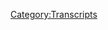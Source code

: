 {{DEFAULTSORT:
    #_TRANSCRIPT_0613:June 24-25, 2003
}}{{Transcript
    | title         = [[613: June 24-25, 2003]]
    | caption       = [https://knowledgefight.libsyn.com/613-june-24-25-2003 Listen to this episode on Libsyn]
    | episodeNumber = [[613: June 24-25, 2003|613]]
    | length        = 01:31:57
}}

{{MessageBox
    | header     = Warning: Bot Generated Content
    | text       = This transcript was automatically generated by transcription software and likely contains many mistakes and misattributions. Please check the audio for definitive quotes, attribution, and context.
    | image      = N3yvass4myg91.webp
    | imagewidth = 50px
    | id         = warning
}}

{{TranscriptBlock
    | name      = Unknown Speaker
    | timestamp = 00:00:00.000
    | text      = N-N-N-N-N-N-N-Knowledge Fight
}}

{{TranscriptBlock
    | name      = Unknown Speaker
    | timestamp = 00:00:12.960
    | text      = Dan and Jordan, I am sweating.
}}

{{TranscriptBlock
    | name      = Unknown Speaker
    | timestamp = 00:00:19.600
    | text      = Knowledgefight.com, it's time to pray.
}}

{{TranscriptBlock
    | name      = Unknown Speaker
    | timestamp = 00:00:21.399
    | text      = I have great respect for Knowledgefight.
}}

{{TranscriptBlock
    | name      = Unknown Speaker
    | timestamp = 00:00:23.920
    | text      = Knowledgefight.
}}

{{TranscriptBlock
    | name      = Unknown Speaker
    | timestamp = 00:00:24.920
    | text      = I'm sick of them posing as if they're the good guys, saying we are the bad guys.
}}

{{TranscriptBlock
    | name      = Unknown Speaker
    | timestamp = 00:00:29.359
    | text      = Knowledgefight.
}}

{{TranscriptBlock
    | name      = Unknown Speaker
    | timestamp = 00:00:30.359
    | text      = Dan and Jordan.
}}

{{TranscriptBlock
    | name      = Unknown Speaker
    | timestamp = 00:00:31.359
    | text      = Knowledgefight.
}}

{{TranscriptBlock
    | name      = Unknown Speaker
    | timestamp = 00:00:32.359
    | text      = Riddle her.
}}

{{TranscriptBlock
    | name      = Unknown Speaker
    | timestamp = 00:00:33.359
    | text      = Riddle her.
}}

{{TranscriptBlock
    | name      = Unknown Speaker
    | timestamp = 00:00:34.359
    | text      = Riddle her.
}}

{{TranscriptBlock
    | name      = Unknown Speaker
    | timestamp = 00:00:35.359
    | text      = Need money.
}}

{{TranscriptBlock
    | name      = Unknown Speaker
    | timestamp = 00:00:36.359
    | text      = Riddle her.
}}

{{TranscriptBlock
    | name      = Unknown Speaker
    | timestamp = 00:00:37.359
    | text      = Riddle her.
}}

{{TranscriptBlock
    | name      = Unknown Speaker
    | timestamp = 00:00:38.359
    | text      = Riddle her.
}}

{{TranscriptBlock
    | name      = Unknown Speaker
    | timestamp = 00:00:39.359
    | text      = Andy and Kansas.
}}

{{TranscriptBlock
    | name      = Unknown Speaker
    | timestamp = 00:00:40.359
    | text      = Andy and...
}}

{{TranscriptBlock
    | name      = Unknown Speaker
    | timestamp = 00:00:41.359
    | text      = Stop it.
}}

{{TranscriptBlock
    | name      = Unknown Speaker
    | timestamp = 00:00:42.359
    | text      = Andy and Kansas.
}}

{{TranscriptBlock
    | name      = Unknown Speaker
    | timestamp = 00:00:43.359
    | text      = Andy and Kansas.
}}

{{TranscriptBlock
    | name      = Unknown Speaker
    | timestamp = 00:00:44.359
    | text      = It's time to pray.
}}

{{TranscriptBlock
    | name      = Unknown Speaker
    | timestamp = 00:00:45.359
    | text      = Andy and Kansas, you're on the air.
}}

{{TranscriptBlock
    | name      = Unknown Speaker
    | timestamp = 00:00:46.359
    | text      = Thanks for holding us.
}}

{{TranscriptBlock
    | name      = Unknown Speaker
    | timestamp = 00:00:47.359
    | text      = Hello, Alex.
}}

{{TranscriptBlock
    | name      = Unknown Speaker
    | timestamp = 00:00:48.359
    | text      = I'm a first-time caller.
}}

{{TranscriptBlock
    | name      = Unknown Speaker
    | timestamp = 00:00:49.359
    | text      = I'm a huge fan.
}}

{{TranscriptBlock
    | name      = Unknown Speaker
    | timestamp = 00:00:50.359
    | text      = I love your work.
}}

{{TranscriptBlock
    | name      = Unknown Speaker
    | timestamp = 00:00:51.359
    | text      = Knowledgefight.
}}

{{TranscriptBlock
    | name      = Unknown Speaker
    | timestamp = 00:00:52.359
    | text      = N-N-N-N-N-Knowledgefight.com.
}}

{{TranscriptBlock
    | name      = Unknown Speaker
    | timestamp = 00:00:53.359
    | text      = I love you.
}}

{{TranscriptBlock
    | name      = Unknown Speaker
    | timestamp = 00:00:58.359
    | text      = Hey, everybody.
}}

{{TranscriptBlock
    | name      = Unknown Speaker
    | timestamp = 00:00:59.359
    | text      = Welcome back to Knowledgefight.
}}

{{TranscriptBlock
    | name      = Unknown Speaker
    | timestamp = 00:01:00.359
    | text      = I'm Dan.
}}

{{TranscriptBlock
    | name      = Unknown Speaker
    | timestamp = 00:01:01.359
    | text      = I'm Jordan.
}}

{{TranscriptBlock
    | name      = Unknown Speaker
    | timestamp = 00:01:02.359
    | text      = We're a couple dudes.
}}

{{TranscriptBlock
    | name      = Unknown Speaker
    | timestamp = 00:01:03.359
    | text      = I'd like to sit around, worship at the altar of Selene, and talk a little bit about Alex
}}

{{TranscriptBlock
    | name      = Unknown Speaker
    | timestamp = 00:01:05.920
    | text      = Jones.
}}

{{TranscriptBlock
    | name      = Unknown Speaker
    | timestamp = 00:01:06.920
    | text      = Oh, indeed we are.
}}

{{TranscriptBlock
    | name      = Unknown Speaker
    | timestamp = 00:01:07.920
    | text      = Dan?
}}

{{TranscriptBlock
    | name      = Unknown Speaker
    | timestamp = 00:01:08.920
    | text      = Yep.
}}

{{TranscriptBlock
    | name      = Unknown Speaker
    | timestamp = 00:01:09.920
    | text      = Dan?
}}

{{TranscriptBlock
    | name      = Unknown Speaker
    | timestamp = 00:01:10.920
    | text      = Yes.
}}

{{TranscriptBlock
    | name      = Unknown Speaker
    | timestamp = 00:01:11.920
    | text      = Quick question for you.
}}

{{TranscriptBlock
    | name      = Unknown Speaker
    | timestamp = 00:01:12.920
    | text      = Sure.
}}

{{TranscriptBlock
    | name      = Unknown Speaker
    | timestamp = 00:01:13.920
    | text      = What's your bright spot today?
}}

{{TranscriptBlock
    | name      = Unknown Speaker
    | timestamp = 00:01:14.920
    | text      = My bright spot today, Jordan, is giving up for about...
}}

{{TranscriptBlock
    | name      = Unknown Speaker
    | timestamp = 00:01:17.079
    | text      = So I've been watching the new season of Survivor as it goes, and I have been frustrated over
}}

{{TranscriptBlock
    | name      = Unknown Speaker
    | timestamp = 00:01:26.920
    | text      = the course of watching all of the seasons about how far it's come from its original
}}

{{TranscriptBlock
    | name      = Unknown Speaker
    | timestamp = 00:01:32.560
    | text      = premise to how complicated the rules are.
}}

{{TranscriptBlock
    | name      = Unknown Speaker
    | timestamp = 00:01:36.760
    | text      = If I were to try and explain to you how to play Survivor now, I have no idea how I would...
}}

{{TranscriptBlock
    | name      = Unknown Speaker
    | timestamp = 00:01:42.079
    | text      = It would take hours of me being like, okay, so now here's the thing.
}}

{{TranscriptBlock
    | name      = Unknown Speaker
    | timestamp = 00:01:45.879
    | text      = There's a hidden immunity idol, right?
}}

{{TranscriptBlock
    | name      = Unknown Speaker
    | timestamp = 00:01:48.159
    | text      = Okay.
}}

{{TranscriptBlock
    | name      = Unknown Speaker
    | timestamp = 00:01:49.159
    | text      = Okay.
}}

{{TranscriptBlock
    | name      = Unknown Speaker
    | timestamp = 00:01:50.159
    | text      = Fine.
}}

{{TranscriptBlock
    | name      = Unknown Speaker
    | timestamp = 00:01:51.159
    | text      = Put that aside for now.
}}

{{TranscriptBlock
    | name      = Unknown Speaker
    | timestamp = 00:01:52.159
    | text      = All right.
}}

{{TranscriptBlock
    | name      = Unknown Speaker
    | timestamp = 00:01:53.159
    | text      = Because there's also a hidden immunity idol blocker that someone can play.
}}

{{TranscriptBlock
    | name      = Unknown Speaker
    | timestamp = 00:01:54.159
    | text      = No.
}}

{{TranscriptBlock
    | name      = Unknown Speaker
    | timestamp = 00:01:55.159
    | text      = That's not...
}}

{{TranscriptBlock
    | name      = Unknown Speaker
    | timestamp = 00:01:56.159
    | text      = This season...
}}

{{TranscriptBlock
    | name      = Unknown Speaker
    | timestamp = 00:01:57.159
    | text      = You take that blocker and you shove it up your ass.
}}

{{TranscriptBlock
    | name      = Unknown Speaker
    | timestamp = 00:01:58.159
    | text      = And this season, they also introduced a new advantage called the knowledge is power advantage.
}}

{{TranscriptBlock
    | name      = Unknown Speaker
    | timestamp = 00:02:02.519
    | text      = What the fuck is the knowledge is power advantage?
}}

{{TranscriptBlock
    | name      = Unknown Speaker
    | timestamp = 00:02:04.920
    | text      = If you have this piece of paper, this advantage, at tribal council, you can ask one person,
}}

{{TranscriptBlock
    | name      = Unknown Speaker
    | timestamp = 00:02:12.159
    | text      = one question, and it can be either, do you have an advantage or do you have an idol?
}}

{{TranscriptBlock
    | name      = Unknown Speaker
    | timestamp = 00:02:16.479
    | text      = And if they do, they have to give it to you, right?
}}

{{TranscriptBlock
    | name      = Unknown Speaker
    | timestamp = 00:02:20.840
    | text      = Fucking ridiculous.
}}

{{TranscriptBlock
    | name      = Unknown Speaker
    | timestamp = 00:02:22.020
    | text      = This is turning into one of those, like, what is it?
}}

{{TranscriptBlock
    | name      = Unknown Speaker
    | timestamp = 00:02:24.400
    | text      = Do you remember those murder games that you would play at a youth group where everybody
}}

{{TranscriptBlock
    | name      = Unknown Speaker
    | timestamp = 00:02:27.960
    | text      = would hide for a while and one person was the bad guy, and then you met up at the end
}}

{{TranscriptBlock
    | name      = Unknown Speaker
    | timestamp = 00:02:31.560
    | text      = and you gotta be like, oh, this person was the...
}}

{{TranscriptBlock
    | name      = Unknown Speaker
    | timestamp = 00:02:33.520
    | text      = Yeah.
}}

{{TranscriptBlock
    | name      = Unknown Speaker
    | timestamp = 00:02:34.520
    | text      = But the rules are a maze.
}}

{{TranscriptBlock
    | name      = Unknown Speaker
    | timestamp = 00:02:35.520
    | text      = Yeah.
}}

{{TranscriptBlock
    | name      = Unknown Speaker
    | timestamp = 00:02:36.520
    | text      = On their...
}}

{{TranscriptBlock
    | name      = Unknown Speaker
    | timestamp = 00:02:37.520
    | text      = It's...
}}

{{TranscriptBlock
    | name      = Unknown Speaker
    | timestamp = 00:02:38.520
    | text      = I...
}}

{{TranscriptBlock
    | name      = Unknown Speaker
    | timestamp = 00:02:39.520
    | text      = Yeah.
}}

{{TranscriptBlock
    | name      = Unknown Speaker
    | timestamp = 00:02:40.520
    | text      = It's...
}}

{{TranscriptBlock
    | name      = Unknown Speaker
    | timestamp = 00:02:41.520
    | text      = But I was watching...
}}

{{TranscriptBlock
    | name      = Unknown Speaker
    | timestamp = 00:02:42.520
    | text      = I guess that's why Squid Games is so attractive to people now, you know?
}}

{{TranscriptBlock
    | name      = Unknown Speaker
    | timestamp = 00:02:44.919
    | text      = It's like, they're very simple rules.
}}

{{TranscriptBlock
    | name      = Unknown Speaker
    | timestamp = 00:02:47.000
    | text      = Sure.
}}

{{TranscriptBlock
    | name      = Unknown Speaker
    | timestamp = 00:02:48.000
    | text      = Do kids game or you die?
}}

{{TranscriptBlock
    | name      = Unknown Speaker
    | timestamp = 00:02:49.560
    | text      = Yes, exactly.
}}

{{TranscriptBlock
    | name      = Unknown Speaker
    | timestamp = 00:02:50.560
    | text      = It's clear.
}}

{{TranscriptBlock
    | name      = Unknown Speaker
    | timestamp = 00:02:51.560
    | text      = It's very simple.
}}

{{TranscriptBlock
    | name      = Unknown Speaker
    | timestamp = 00:02:52.560
    | text      = Yes.
}}

{{TranscriptBlock
    | name      = Unknown Speaker
    | timestamp = 00:02:53.560
    | text      = And I think it was in season one, too, of Survivor.
}}

{{TranscriptBlock
    | name      = Unknown Speaker
    | timestamp = 00:02:55.840
    | text      = Yeah.
}}

{{TranscriptBlock
    | name      = Unknown Speaker
    | timestamp = 00:02:56.840
    | text      = Like, it was a game where it's like, all right, if I can find some food...
}}

{{TranscriptBlock
    | name      = Unknown Speaker
    | timestamp = 00:02:59.439
    | text      = Survive?
}}

{{TranscriptBlock
    | name      = Unknown Speaker
    | timestamp = 00:03:00.439
    | text      = Yeah.
}}

{{TranscriptBlock
    | name      = Unknown Speaker
    | timestamp = 00:03:01.439
    | text      = What is the problem?
}}

{{TranscriptBlock
    | name      = Unknown Speaker
    | timestamp = 00:03:02.439
    | text      = Find some food and see if you have enough calories in you to run this foot race later.
}}

{{TranscriptBlock
    | name      = Unknown Speaker
    | timestamp = 00:03:05.120
    | text      = Exactly.
}}

{{TranscriptBlock
    | name      = Unknown Speaker
    | timestamp = 00:03:06.120
    | text      = And if you don't, you're gonna vote it out.
}}

{{TranscriptBlock
    | name      = Unknown Speaker
    | timestamp = 00:03:07.120
    | text      = You're gonna lose.
}}

{{TranscriptBlock
    | name      = Unknown Speaker
    | timestamp = 00:03:08.120
    | text      = Yeah.
}}

{{TranscriptBlock
    | name      = Unknown Speaker
    | timestamp = 00:03:09.120
    | text      = Goodbye.
}}

{{TranscriptBlock
    | name      = Unknown Speaker
    | timestamp = 00:03:10.120
    | text      = Yeah.
}}

{{TranscriptBlock
    | name      = Unknown Speaker
    | timestamp = 00:03:11.120
    | text      = There was a lot more just like, okay, it's a game.
}}

{{TranscriptBlock
    | name      = Unknown Speaker
    | timestamp = 00:03:12.400
    | text      = Yeah.
}}

{{TranscriptBlock
    | name      = Unknown Speaker
    | timestamp = 00:03:13.400
    | text      = Now, I have no fucking idea.
}}

{{TranscriptBlock
    | name      = Unknown Speaker
    | timestamp = 00:03:15.520
    | text      = So last night's episode was the second part of a two-parter, right?
}}

{{TranscriptBlock
    | name      = Unknown Speaker
    | timestamp = 00:03:19.919
    | text      = Uh-huh.
}}

{{TranscriptBlock
    | name      = Unknown Speaker
    | timestamp = 00:03:20.919
    | text      = So they were supposed to be merging the tribes, but instead of doing that, there was another
}}

{{TranscriptBlock
    | name      = Unknown Speaker
    | timestamp = 00:03:26.879
    | text      = twist.
}}

{{TranscriptBlock
    | name      = Unknown Speaker
    | timestamp = 00:03:27.879
    | text      = And that was that they split into two tribes and half of them won immunity, right?
}}

{{TranscriptBlock
    | name      = Unknown Speaker
    | timestamp = 00:03:34.000
    | text      = Okay.
}}

{{TranscriptBlock
    | name      = Unknown Speaker
    | timestamp = 00:03:35.000
    | text      = But there was an uneven number in the two tribes, so the person who was left over got
}}

{{TranscriptBlock
    | name      = Unknown Speaker
    | timestamp = 00:03:39.639
    | text      = sent to the fucking exile island, where Jeff Probst showed up on a bus.
}}

{{TranscriptBlock
    | name      = Unknown Speaker
    | timestamp = 00:03:44.360
    | text      = Fine.
}}

{{TranscriptBlock
    | name      = Unknown Speaker
    | timestamp = 00:03:45.360
    | text      = On a what?
}}

{{TranscriptBlock
    | name      = Unknown Speaker
    | timestamp = 00:03:46.360
    | text      = Or not on a bus.
}}

{{TranscriptBlock
    | name      = Unknown Speaker
    | timestamp = 00:03:47.360
    | text      = You can't show up on a bus.
}}

{{TranscriptBlock
    | name      = Unknown Speaker
    | timestamp = 00:03:48.360
    | text      = Sorry, sorry, sorry.
}}

{{TranscriptBlock
    | name      = Unknown Speaker
    | timestamp = 00:03:49.360
    | text      = A boat.
}}

{{TranscriptBlock
    | name      = Unknown Speaker
    | timestamp = 00:03:50.360
    | text      = He got on the bus.
}}

{{TranscriptBlock
    | name      = Unknown Speaker
    | timestamp = 00:03:51.360
    | text      = That'd be great.
}}

{{TranscriptBlock
    | name      = Unknown Speaker
    | timestamp = 00:03:52.360
    | text      = So he showed up on a boat with an hourglass.
}}

{{TranscriptBlock
    | name      = Unknown Speaker
    | timestamp = 00:03:54.360
    | text      = Okay.
}}

{{TranscriptBlock
    | name      = Unknown Speaker
    | timestamp = 00:03:55.360
    | text      = Right?
}}

{{TranscriptBlock
    | name      = Unknown Speaker
    | timestamp = 00:03:56.360
    | text      = Okay.
}}

{{TranscriptBlock
    | name      = Unknown Speaker
    | timestamp = 00:03:57.360
    | text      = And a hammer.
}}

{{TranscriptBlock
    | name      = Unknown Speaker
    | timestamp = 00:03:58.360
    | text      = If you don't break all of your fingers by the time the sand has gone through this hourglass,
}}

{{TranscriptBlock
    | name      = Unknown Speaker
    | timestamp = 00:04:07.319
    | text      = you will be dead.
}}

{{TranscriptBlock
    | name      = Unknown Speaker
    | timestamp = 00:04:08.400
    | text      = I said-
}}

{{TranscriptBlock
    | name      = Unknown Speaker
    | timestamp = 00:04:09.400
    | text      = This is saw.
}}

{{TranscriptBlock
    | name      = Unknown Speaker
    | timestamp = 00:04:10.400
    | text      = I said, if I got that, I would chase Probst off the island with a hammer.
}}

{{TranscriptBlock
    | name      = Unknown Speaker
    | timestamp = 00:04:14.039
    | text      = No, totally.
}}

{{TranscriptBlock
    | name      = Unknown Speaker
    | timestamp = 00:04:15.039
    | text      = Yeah.
}}

{{TranscriptBlock
    | name      = Unknown Speaker
    | timestamp = 00:04:16.040
    | text      = So the thing is that she had to decide whether or not to go back in time.
}}

{{TranscriptBlock
    | name      = Unknown Speaker
    | timestamp = 00:04:19.600
    | text      = If she decided to break the hourglass, then the other half of the group who had lost the
}}

{{TranscriptBlock
    | name      = Unknown Speaker
    | timestamp = 00:04:27.560
    | text      = challenge would get immunity, and the other people would be vulnerable to be voted out.
}}

{{TranscriptBlock
    | name      = Unknown Speaker
    | timestamp = 00:04:32.240
    | text      = Okay.
}}

{{TranscriptBlock
    | name      = Unknown Speaker
    | timestamp = 00:04:33.240
    | text      = So she Sophie's choiced it.
}}

{{TranscriptBlock
    | name      = Unknown Speaker
    | timestamp = 00:04:35.160
    | text      = I was just sitting there like, why are we doing this?
}}

{{TranscriptBlock
    | name      = Unknown Speaker
    | timestamp = 00:04:37.399
    | text      = Oh, yeah.
}}

{{TranscriptBlock
    | name      = Unknown Speaker
    | timestamp = 00:04:38.399
    | text      = Drama.
}}

{{TranscriptBlock
    | name      = Unknown Speaker
    | timestamp = 00:04:39.399
    | text      = Drama, Dan.
}}

{{TranscriptBlock
    | name      = Unknown Speaker
    | timestamp = 00:04:40.399
    | text      = But it wasn't more dramatic than the game would have been normally.
}}

{{TranscriptBlock
    | name      = Unknown Speaker
    | timestamp = 00:04:45.519
    | text      = It's still, the stakes are the same.
}}

{{TranscriptBlock
    | name      = Unknown Speaker
    | timestamp = 00:04:47.920
    | text      = It's just confusing people.
}}

{{TranscriptBlock
    | name      = Unknown Speaker
    | timestamp = 00:04:50.000
    | text      = I do appreciate.
}}

{{TranscriptBlock
    | name      = Unknown Speaker
    | timestamp = 00:04:51.000
    | text      = They're like, okay, well, here's the thing.
}}

{{TranscriptBlock
    | name      = Unknown Speaker
    | timestamp = 00:04:54.120
    | text      = We're going to exile her and we're going to say, pick one or the other.
}}

{{TranscriptBlock
    | name      = Unknown Speaker
    | timestamp = 00:04:57.240
    | text      = That's immunity.
}}

{{TranscriptBlock
    | name      = Unknown Speaker
    | timestamp = 00:04:58.240
    | text      = It's a very simple explanation.
}}

{{TranscriptBlock
    | name      = Unknown Speaker
    | timestamp = 00:05:00.839
    | text      = How do we kind of like survivor that up a bit?
}}

{{TranscriptBlock
    | name      = Unknown Speaker
    | timestamp = 00:05:03.839
    | text      = You know?
}}

{{TranscriptBlock
    | name      = Unknown Speaker
    | timestamp = 00:05:04.839
    | text      = Come on, man.
}}

{{TranscriptBlock
    | name      = Unknown Speaker
    | timestamp = 00:05:05.839
    | text      = Hourglass.
}}

{{TranscriptBlock
    | name      = Unknown Speaker
    | timestamp = 00:05:06.839
    | text      = Thinking wizards.
}}

{{TranscriptBlock
    | name      = Unknown Speaker
    | timestamp = 00:05:07.839
    | text      = Hourglass.
}}

{{TranscriptBlock
    | name      = Unknown Speaker
    | timestamp = 00:05:08.839
    | text      = Let's go for it.
}}

{{TranscriptBlock
    | name      = Unknown Speaker
    | timestamp = 00:05:09.839
    | text      = Hammer.
}}

{{TranscriptBlock
    | name      = Unknown Speaker
    | timestamp = 00:05:10.839
    | text      = Let's destroy the very embodiment of time.
}}

{{TranscriptBlock
    | name      = Unknown Speaker
    | timestamp = 00:05:13.199
    | text      = Yeah.
}}

{{TranscriptBlock
    | name      = Unknown Speaker
    | timestamp = 00:05:14.199
    | text      = I think afterwards, after the episode, I was reflecting a little bit and I think I give
}}

{{TranscriptBlock
    | name      = Unknown Speaker
    | timestamp = 00:05:19.759
    | text      = up.
}}

{{TranscriptBlock
    | name      = Unknown Speaker
    | timestamp = 00:05:20.759
    | text      = I mean, not on the show, but I like, I give up on caring.
}}

{{TranscriptBlock
    | name      = Unknown Speaker
    | timestamp = 00:05:23.279
    | text      = Trying to understand.
}}

{{TranscriptBlock
    | name      = Unknown Speaker
    | timestamp = 00:05:24.279
    | text      = Yes.
}}

{{TranscriptBlock
    | name      = Unknown Speaker
    | timestamp = 00:05:25.279
    | text      = Yeah.
}}

{{TranscriptBlock
    | name      = Unknown Speaker
    | timestamp = 00:05:26.279
    | text      = Yeah.
}}

{{TranscriptBlock
    | name      = Unknown Speaker
    | timestamp = 00:05:27.279
    | text      = Yeah.
}}

{{TranscriptBlock
    | name      = Unknown Speaker
    | timestamp = 00:05:28.279
    | text      = Watching this show from now on will be an experience.
}}

{{TranscriptBlock
    | name      = Unknown Speaker
    | timestamp = 00:05:29.279
    | text      = Right.
}}

{{TranscriptBlock
    | name      = Unknown Speaker
    | timestamp = 00:05:30.279
    | text      = Right.
}}

{{TranscriptBlock
    | name      = Unknown Speaker
    | timestamp = 00:05:31.279
    | text      = Right.
}}

{{TranscriptBlock
    | name      = Unknown Speaker
    | timestamp = 00:05:32.279
    | text      = It's going to happen to me.
}}

{{TranscriptBlock
    | name      = Unknown Speaker
    | timestamp = 00:05:33.279
    | text      = Do you, and I don't know if you recall this directly, but do you remember the end of 1984?
}}

{{TranscriptBlock
    | name      = Unknown Speaker
    | timestamp = 00:05:39.360
    | text      = The year I was born?
}}

{{TranscriptBlock
    | name      = Unknown Speaker
    | timestamp = 00:05:41.040
    | text      = No.
}}

{{TranscriptBlock
    | name      = Unknown Speaker
    | timestamp = 00:05:42.040
    | text      = Oh.
}}

{{TranscriptBlock
    | name      = Unknown Speaker
    | timestamp = 00:05:43.040
    | text      = The book.
}}

{{TranscriptBlock
    | name      = Unknown Speaker
    | timestamp = 00:05:44.040
    | text      = Yeah.
}}

{{TranscriptBlock
    | name      = Unknown Speaker
    | timestamp = 00:05:45.040
    | text      = You remember how he is beaten down so much that he just loves the state?
}}

{{TranscriptBlock
    | name      = Unknown Speaker
    | timestamp = 00:05:48.680
    | text      = Mm-hmm.
}}

{{TranscriptBlock
    | name      = Unknown Speaker
    | timestamp = 00:05:49.680
    | text      = Yeah.
}}

{{TranscriptBlock
    | name      = Unknown Speaker
    | timestamp = 00:05:50.680
    | text      = But I'm not saying I love it.
}}

{{TranscriptBlock
    | name      = Unknown Speaker
    | timestamp = 00:05:51.680
    | text      = I'm saying I'm putting up with it and I accept it.
}}

{{TranscriptBlock
    | name      = Unknown Speaker
    | timestamp = 00:05:55.079
    | text      = Good.
}}

{{TranscriptBlock
    | name      = Unknown Speaker
    | timestamp = 00:05:56.079
    | text      = What about you?
}}

{{TranscriptBlock
    | name      = Unknown Speaker
    | timestamp = 00:05:57.079
    | text      = What's your bright spot?
}}

{{TranscriptBlock
    | name      = Unknown Speaker
    | timestamp = 00:05:58.079
    | text      = My bright spot, Dan, is yoga.
}}

{{TranscriptBlock
    | name      = Unknown Speaker
    | timestamp = 00:06:01.439
    | text      = Been doing some yoga.
}}

{{TranscriptBlock
    | name      = Unknown Speaker
    | timestamp = 00:06:02.439
    | text      = You're texting me some things about pain.
}}

{{TranscriptBlock
    | name      = Unknown Speaker
    | timestamp = 00:06:04.360
    | text      = Yeah.
}}

{{TranscriptBlock
    | name      = Unknown Speaker
    | timestamp = 00:06:05.360
    | text      = It hurts a lot.
}}

{{TranscriptBlock
    | name      = Unknown Speaker
    | timestamp = 00:06:06.360
    | text      = It was my second time doing it ever last night and I got in trouble because I was being verbally
}}

{{TranscriptBlock
    | name      = Unknown Speaker
    | timestamp = 00:06:13.600
    | text      = corrected on something that I was doing wrong or whatever.
}}

{{TranscriptBlock
    | name      = Unknown Speaker
    | timestamp = 00:06:16.680
    | text      = And it threw me, just hearing the voice threw me so much that I just fell and began laughing
}}

{{TranscriptBlock
    | name      = Unknown Speaker
    | timestamp = 00:06:22.040
    | text      = and just being like, I didn't hear a word you said, you know, like how I would be.
}}

{{TranscriptBlock
    | name      = Unknown Speaker
    | timestamp = 00:06:26.639
    | text      = Laughing is yoga.
}}

{{TranscriptBlock
    | name      = Unknown Speaker
    | timestamp = 00:06:27.920
    | text      = See, no.
}}

{{TranscriptBlock
    | name      = Unknown Speaker
    | timestamp = 00:06:28.920
    | text      = Oh.
}}

{{TranscriptBlock
    | name      = Unknown Speaker
    | timestamp = 00:06:29.920
    | text      = According to the people that are in yoga now or whatever, you're supposed to be all quiet
}}

{{TranscriptBlock
    | name      = Unknown Speaker
    | timestamp = 00:06:34.959
    | text      = and shit.
}}

{{TranscriptBlock
    | name      = Unknown Speaker
    | timestamp = 00:06:35.959
    | text      = It's bullshit.
}}

{{TranscriptBlock
    | name      = Unknown Speaker
    | timestamp = 00:06:36.959
    | text      = Right.
}}

{{TranscriptBlock
    | name      = Unknown Speaker
    | timestamp = 00:06:37.959
    | text      = But anyways, it's fun to be reprimanded in a new place for being loud and laughing too
}}

{{TranscriptBlock
    | name      = Unknown Speaker
    | timestamp = 00:06:41.800
    | text      = much.
}}

{{TranscriptBlock
    | name      = Unknown Speaker
    | timestamp = 00:06:42.800
    | text      = I'm going to hit every possible activity where people can be angry at me for being loud and
}}

{{TranscriptBlock
    | name      = Unknown Speaker
    | timestamp = 00:06:49.399
    | text      = laughing too much.
}}

{{TranscriptBlock
    | name      = Unknown Speaker
    | timestamp = 00:06:50.399
    | text      = Well, you kind of got to take the rough with the smooth.
}}

{{TranscriptBlock
    | name      = Unknown Speaker
    | timestamp = 00:06:51.720
    | text      = Sure.
}}

{{TranscriptBlock
    | name      = Unknown Speaker
    | timestamp = 00:06:52.720
    | text      = I mean, because basically we've created this podcast and people enjoy it somewhat because
}}

{{TranscriptBlock
    | name      = Unknown Speaker
    | timestamp = 00:06:58.160
    | text      = you're loud.
}}

{{TranscriptBlock
    | name      = Unknown Speaker
    | timestamp = 00:06:59.160
    | text      = Yeah.
}}

{{TranscriptBlock
    | name      = Unknown Speaker
    | timestamp = 00:07:00.160
    | text      = Yeah.
}}

{{TranscriptBlock
    | name      = Unknown Speaker
    | timestamp = 00:07:01.160
    | text      = No, no, no.
}}

{{TranscriptBlock
    | name      = Unknown Speaker
    | timestamp = 00:07:02.160
    | text      = It's a real negative feedback loop.
}}

{{TranscriptBlock
    | name      = Unknown Speaker
    | timestamp = 00:07:03.160
    | text      = Yeah.
}}

{{TranscriptBlock
    | name      = Unknown Speaker
    | timestamp = 00:07:04.160
    | text      = And then unfortunately in other settings like yoga.
}}

{{TranscriptBlock
    | name      = Unknown Speaker
    | timestamp = 00:07:05.160
    | text      = It's very unfortunate.
}}

{{TranscriptBlock
    | name      = Unknown Speaker
    | timestamp = 00:07:06.439
    | text      = Knife cuts the other direction.
}}

{{TranscriptBlock
    | name      = Unknown Speaker
    | timestamp = 00:07:07.759
    | text      = Yeah.
}}

{{TranscriptBlock
    | name      = Unknown Speaker
    | timestamp = 00:07:08.759
    | text      = Well, I'm glad I look forward to you showing up one day to do the podcast and being like,
}}

{{TranscriptBlock
    | name      = Unknown Speaker
    | timestamp = 00:07:13.279
    | text      = look what I can do and then putting your leg behind your head.
}}

{{TranscriptBlock
    | name      = Unknown Speaker
    | timestamp = 00:07:15.639
    | text      = No, that won't happen.
}}

{{TranscriptBlock
    | name      = Unknown Speaker
    | timestamp = 00:07:16.639
    | text      = Or something.
}}

{{TranscriptBlock
    | name      = Unknown Speaker
    | timestamp = 00:07:17.639
    | text      = Some weird feat of flexibility.
}}

{{TranscriptBlock
    | name      = Unknown Speaker
    | timestamp = 00:07:19.199
    | text      = I've already made this clear to my partner.
}}

{{TranscriptBlock
    | name      = Unknown Speaker
    | timestamp = 00:07:21.560
    | text      = I am going to defeat yoga and then never do it again.
}}

{{TranscriptBlock
    | name      = Unknown Speaker
    | timestamp = 00:07:25.199
    | text      = All right.
}}

{{TranscriptBlock
    | name      = Unknown Speaker
    | timestamp = 00:07:26.199
    | text      = I'm going to be good at it.
}}

{{TranscriptBlock
    | name      = Unknown Speaker
    | timestamp = 00:07:27.199
    | text      = And then once I am, once I feel like I'm confident, I will say this is dumb and quit forever.
}}

{{TranscriptBlock
    | name      = Unknown Speaker
    | timestamp = 00:07:31.879
    | text      = I wish you well.
}}

{{TranscriptBlock
    | name      = Unknown Speaker
    | timestamp = 00:07:32.879
    | text      = Thank you.
}}

{{TranscriptBlock
    | name      = Unknown Speaker
    | timestamp = 00:07:33.879
    | text      = So Jordan, today we are going back to the past.
}}

{{TranscriptBlock
    | name      = Unknown Speaker
    | timestamp = 00:07:35.720
    | text      = Yes, sir.
}}

{{TranscriptBlock
    | name      = Unknown Speaker
    | timestamp = 00:07:36.720
    | text      = We're talking about June 24th and 25th, 2003.
}}

{{TranscriptBlock
    | name      = Unknown Speaker
    | timestamp = 00:07:40.120
    | text      = And the reason for that is because I don't, I didn't know if we were going to have enough
}}

{{TranscriptBlock
    | name      = Unknown Speaker
    | timestamp = 00:07:46.600
    | text      = lead time to do the episode that I wanted to do for Friday, for this episode.
}}

{{TranscriptBlock
    | name      = Unknown Speaker
    | timestamp = 00:07:52.279
    | text      = And that is, I realized that Alex is going to be talking almost exclusively about Tucker's
}}

{{TranscriptBlock
    | name      = Unknown Speaker
    | timestamp = 00:07:57.680
    | text      = Patriot Purge documentary.
}}

{{TranscriptBlock
    | name      = Unknown Speaker
    | timestamp = 00:08:00.240
    | text      = And people have gotten in touch and been like, please do an episode about Patriot Purge.
}}

{{TranscriptBlock
    | name      = Unknown Speaker
    | timestamp = 00:08:04.879
    | text      = It does seem like that is our eventual end.
}}

{{TranscriptBlock
    | name      = Unknown Speaker
    | timestamp = 00:08:08.040
    | text      = And I've been resistant to do episodes about Tucker Carlson for a number of reasons.
}}

{{TranscriptBlock
    | name      = Unknown Speaker
    | timestamp = 00:08:13.399
    | text      = One, I don't want to step on the toes of there's another podcast that does Tucker.
}}

{{TranscriptBlock
    | name      = Unknown Speaker
    | timestamp = 00:08:17.399
    | text      = Sure.
}}

{{TranscriptBlock
    | name      = Unknown Speaker
    | timestamp = 00:08:18.399
    | text      = And I don't want to, I don't want to, you know, breach other people's intellectual property.
}}

{{TranscriptBlock
    | name      = Unknown Speaker
    | timestamp = 00:08:21.480
    | text      = Hey, can't do it.
}}

{{TranscriptBlock
    | name      = Unknown Speaker
    | timestamp = 00:08:22.480
    | text      = Can't do it.
}}

{{TranscriptBlock
    | name      = Unknown Speaker
    | timestamp = 00:08:23.480
    | text      = Every time any other podcast has talked about Alex Jones, we, I have obviously been very
}}

{{TranscriptBlock
    | name      = Unknown Speaker
    | timestamp = 00:08:27.399
    | text      = furious.
}}

{{TranscriptBlock
    | name      = Unknown Speaker
    | timestamp = 00:08:28.399
    | text      = Sure.
}}

{{TranscriptBlock
    | name      = Unknown Speaker
    | timestamp = 00:08:29.399
    | text      = And the other reason too, is that I just don't believe that Tucker Carlson is a sincere actor
}}

{{TranscriptBlock
    | name      = Unknown Speaker
    | timestamp = 00:08:33.360
    | text      = and I don't think that he interests me in the same way as Alex Jones.
}}

{{TranscriptBlock
    | name      = Unknown Speaker
    | timestamp = 00:08:38.519
    | text      = I don't want to talk about any rich pricks, you know?
}}

{{TranscriptBlock
    | name      = Unknown Speaker
    | timestamp = 00:08:42.320
    | text      = Yeah.
}}

{{TranscriptBlock
    | name      = Unknown Speaker
    | timestamp = 00:08:43.320
    | text      = I mean like, but that kind of childhood rich prick, you know, that kind of just like, he's
}}

{{TranscriptBlock
    | name      = Unknown Speaker
    | timestamp = 00:08:47.600
    | text      = an, I take, he's a take your ball and go home kid and you're just, I don't want to deal
}}

{{TranscriptBlock
    | name      = Unknown Speaker
    | timestamp = 00:08:51.360
    | text      = with it.
}}

{{TranscriptBlock
    | name      = Unknown Speaker
    | timestamp = 00:08:52.360
    | text      = I've lived long enough to watch his various incarnations and I don't find him to be like
}}

{{TranscriptBlock
    | name      = Unknown Speaker
    | timestamp = 00:08:58.960
    | text      = a person with a, with a, with a solid ground underneath his feet.
}}

{{TranscriptBlock
    | name      = Unknown Speaker
    | timestamp = 00:09:03.519
    | text      = Let's say.
}}

{{TranscriptBlock
    | name      = Unknown Speaker
    | timestamp = 00:09:04.519
    | text      = Integrity or.
}}

{{TranscriptBlock
    | name      = Unknown Speaker
    | timestamp = 00:09:05.519
    | text      = Well, but integrity sounds positive and like to the, no, that's what I'm saying.
}}

{{TranscriptBlock
    | name      = Unknown Speaker
    | timestamp = 00:09:10.200
    | text      = He doesn't have any.
}}

{{TranscriptBlock
    | name      = Unknown Speaker
    | timestamp = 00:09:11.200
    | text      = Right.
}}

{{TranscriptBlock
    | name      = Unknown Speaker
    | timestamp = 00:09:12.200
    | text      = But to the extent that Alex Jones has integrity, it's that like he, he's done, that's a good
}}

{{TranscriptBlock
    | name      = Unknown Speaker
    | timestamp = 00:09:16.039
    | text      = point.
}}

{{TranscriptBlock
    | name      = Unknown Speaker
    | timestamp = 00:09:17.039
    | text      = This shit.
}}

{{TranscriptBlock
    | name      = Unknown Speaker
    | timestamp = 00:09:18.039
    | text      = That is a good point.
}}

{{TranscriptBlock
    | name      = Unknown Speaker
    | timestamp = 00:09:19.039
    | text      = There's different, you know, different shades of some things throughout Alex's career, but
}}

{{TranscriptBlock
    | name      = Unknown Speaker
    | timestamp = 00:09:22.720
    | text      = there's what you could call it a coherent through line.
}}

{{TranscriptBlock
    | name      = Unknown Speaker
    | timestamp = 00:09:26.279
    | text      = Right.
}}

{{TranscriptBlock
    | name      = Unknown Speaker
    | timestamp = 00:09:27.279
    | text      = Right.
}}

{{TranscriptBlock
    | name      = Unknown Speaker
    | timestamp = 00:09:28.279
    | text      = Like talker or Glenn Beck.
}}

{{TranscriptBlock
    | name      = Unknown Speaker
    | timestamp = 00:09:29.600
    | text      = Right.
}}

{{TranscriptBlock
    | name      = Unknown Speaker
    | timestamp = 00:09:30.600
    | text      = Right.
}}

{{TranscriptBlock
    | name      = Unknown Speaker
    | timestamp = 00:09:31.600
    | text      = Right.
}}

{{TranscriptBlock
    | name      = Unknown Speaker
    | timestamp = 00:09:32.600
    | text      = And that's why those people don't, don't interest me as much, but I think that the intersection
}}

{{TranscriptBlock
    | name      = Unknown Speaker
    | timestamp = 00:09:35.639
    | text      = is so high here that we'll probably have to do something about Patriot purge.
}}

{{TranscriptBlock
    | name      = Unknown Speaker
    | timestamp = 00:09:42.080
    | text      = Yeah.
}}

{{TranscriptBlock
    | name      = Unknown Speaker
    | timestamp = 00:09:43.080
    | text      = Uh, and Alex was apparently did background work on it.
}}

{{TranscriptBlock
    | name      = Unknown Speaker
    | timestamp = 00:09:45.879
    | text      = So sure.
}}

{{TranscriptBlock
    | name      = Unknown Speaker
    | timestamp = 00:09:46.879
    | text      = Great.
}}

{{TranscriptBlock
    | name      = Unknown Speaker
    | timestamp = 00:09:47.879
    | text      = It's kind of now.
}}

{{TranscriptBlock
    | name      = Unknown Speaker
    | timestamp = 00:09:48.879
    | text      = Yeah.
}}

{{TranscriptBlock
    | name      = Unknown Speaker
    | timestamp = 00:09:49.879
    | text      = Um, so our Canon, so I wanted to do an episode about that, but I realized we probably wouldn't
}}

{{TranscriptBlock
    | name      = Unknown Speaker
    | timestamp = 00:09:54.519
    | text      = have enough lead time by the time it was all out and everything before this episode.
}}

{{TranscriptBlock
    | name      = Unknown Speaker
    | timestamp = 00:09:59.220
    | text      = So that will be on Monday.
}}

{{TranscriptBlock
    | name      = Unknown Speaker
    | timestamp = 00:10:00.559
    | text      = We'll talk about that on Monday.
}}

{{TranscriptBlock
    | name      = Unknown Speaker
    | timestamp = 00:10:02.179
    | text      = And for now we're back in the past, uh, enjoying the smooth breeze of 2003, 14 things, which
}}

{{TranscriptBlock
    | name      = Unknown Speaker
    | timestamp = 00:10:11.539
    | text      = is don't want you.
}}

{{TranscriptBlock
    | name      = Unknown Speaker
    | timestamp = 00:10:12.799
    | text      = That was 2002.
}}

{{TranscriptBlock
    | name      = Unknown Speaker
    | timestamp = 00:10:13.799
    | text      = Oh, that was a little bit further back there.
}}

{{TranscriptBlock
    | name      = Unknown Speaker
    | timestamp = 00:10:16.000
    | text      = My bad.
}}

{{TranscriptBlock
    | name      = Unknown Speaker
    | timestamp = 00:10:17.000
    | text      = Yes.
}}

{{TranscriptBlock
    | name      = Unknown Speaker
    | timestamp = 00:10:18.000
    | text      = Um, so we'll get down to business on this Jordan, but before we do, let's take a little
}}

{{TranscriptBlock
    | name      = Unknown Speaker
    | timestamp = 00:10:20.000
    | text      = moment to say hello to some new walks.
}}

{{TranscriptBlock
    | name      = Unknown Speaker
    | timestamp = 00:10:22.000
    | text      = Oh, that's a great idea.
}}

{{TranscriptBlock
    | name      = Unknown Speaker
    | timestamp = 00:10:23.000
    | text      = So first, uh, Jordan's Africaner accent in the, uh, in episode one Oh four sounds like
}}

{{TranscriptBlock
    | name      = Unknown Speaker
    | timestamp = 00:10:28.519
    | text      = Kiwi, Richard Nixon.
}}

{{TranscriptBlock
    | name      = Unknown Speaker
    | timestamp = 00:10:29.960
    | text      = Thank you so much.
}}

{{TranscriptBlock
    | name      = Unknown Speaker
    | timestamp = 00:10:30.960
    | text      = You are now policy wonk.
}}

{{TranscriptBlock
    | name      = Unknown Speaker
    | timestamp = 00:10:31.960
    | text      = I'm a policy wonk.
}}

{{TranscriptBlock
    | name      = Unknown Speaker
    | timestamp = 00:10:33.919
    | text      = Now I kind of, I'm hearing Kiwi Nixon in my head, but I don't know how to make it come
}}

{{TranscriptBlock
    | name      = Unknown Speaker
    | timestamp = 00:10:38.120
    | text      = out of my mouth.
}}

{{TranscriptBlock
    | name      = Unknown Speaker
    | timestamp = 00:10:39.120
    | text      = If I could God, I could do it.
}}

{{TranscriptBlock
    | name      = Unknown Speaker
    | timestamp = 00:10:40.360
    | text      = Well, just go back to one Oh four.
}}

{{TranscriptBlock
    | name      = Unknown Speaker
    | timestamp = 00:10:41.840
    | text      = I'm working on it.
}}

{{TranscriptBlock
    | name      = Unknown Speaker
    | timestamp = 00:10:42.840
    | text      = It's like Selene's adopted pet human Carlton.
}}

{{TranscriptBlock
    | name      = Unknown Speaker
    | timestamp = 00:10:44.919
    | text      = Thank you so much.
}}

{{TranscriptBlock
    | name      = Unknown Speaker
    | timestamp = 00:10:45.919
    | text      = You are now policy wonk.
}}

{{TranscriptBlock
    | name      = Unknown Speaker
    | timestamp = 00:10:46.919
    | text      = I'm a policy wonk.
}}

{{TranscriptBlock
    | name      = Unknown Speaker
    | timestamp = 00:10:47.919
    | text      = Thank you.
}}

{{TranscriptBlock
    | name      = Unknown Speaker
    | timestamp = 00:10:48.919
    | text      = Next.
}}

{{TranscriptBlock
    | name      = Unknown Speaker
    | timestamp = 00:10:49.919
    | text      = Uh, the sea flame.
}}

{{TranscriptBlock
    | name      = Unknown Speaker
    | timestamp = 00:10:50.919
    | text      = Thank you so much.
}}

{{TranscriptBlock
    | name      = Unknown Speaker
    | timestamp = 00:10:51.919
    | text      = You're now policy wonk.
}}

{{TranscriptBlock
    | name      = Unknown Speaker
    | timestamp = 00:10:52.919
    | text      = Thank you very much.
}}

{{TranscriptBlock
    | name      = Unknown Speaker
    | timestamp = 00:10:53.919
    | text      = Thank you.
}}

{{TranscriptBlock
    | name      = Unknown Speaker
    | timestamp = 00:10:54.919
    | text      = Next.
}}

{{TranscriptBlock
    | name      = Unknown Speaker
    | timestamp = 00:10:55.919
    | text      = Raiden.
}}

{{TranscriptBlock
    | name      = Unknown Speaker
    | timestamp = 00:10:56.919
    | text      = Editorially.
}}

{{TranscriptBlock
    | name      = Unknown Speaker
    | timestamp = 00:10:57.919
    | text      = God of thunder.
}}

{{TranscriptBlock
    | name      = Unknown Speaker
    | timestamp = 00:10:58.919
    | text      = Thank you so much.
}}

{{TranscriptBlock
    | name      = Unknown Speaker
    | timestamp = 00:10:59.919
    | text      = You are now policy wonk.
}}

{{TranscriptBlock
    | name      = Unknown Speaker
    | timestamp = 00:11:00.919
    | text      = I'm a policy wonk.
}}

{{TranscriptBlock
    | name      = Unknown Speaker
    | timestamp = 00:11:01.919
    | text      = He was the God of thunder, right?
}}

{{TranscriptBlock
    | name      = Unknown Speaker
    | timestamp = 00:11:02.919
    | text      = Yeah.
}}

{{TranscriptBlock
    | name      = Unknown Speaker
    | timestamp = 00:11:03.919
    | text      = Yeah.
}}

{{TranscriptBlock
    | name      = Unknown Speaker
    | timestamp = 00:11:04.919
    | text      = He was the God of stuff.
}}

{{TranscriptBlock
    | name      = Unknown Speaker
    | timestamp = 00:11:05.919
    | text      = All right.
}}

{{TranscriptBlock
    | name      = Unknown Speaker
    | timestamp = 00:11:06.919
    | text      = Thanks.
}}

{{TranscriptBlock
    | name      = Unknown Speaker
    | timestamp = 00:11:07.919
    | text      = Raiden.
}}

{{TranscriptBlock
    | name      = Unknown Speaker
    | timestamp = 00:11:08.919
    | text      = Next.
}}

{{TranscriptBlock
    | name      = Unknown Speaker
    | timestamp = 00:11:09.919
    | text      = Say hello to Selene for me.
}}

{{TranscriptBlock
    | name      = Unknown Speaker
    | timestamp = 00:11:10.919
    | text      = I will.
}}

{{TranscriptBlock
    | name      = Unknown Speaker
    | timestamp = 00:11:11.919
    | text      = Meow.
}}

{{TranscriptBlock
    | name      = Unknown Speaker
    | timestamp = 00:11:12.919
    | text      = There we go.
}}

{{TranscriptBlock
    | name      = Unknown Speaker
    | timestamp = 00:11:13.919
    | text      = You're now policy wonk.
}}

{{TranscriptBlock
    | name      = Unknown Speaker
    | timestamp = 00:11:14.919
    | text      = I'm a policy wonk.
}}

{{TranscriptBlock
    | name      = Unknown Speaker
    | timestamp = 00:11:15.919
    | text      = Thank you.
}}

{{TranscriptBlock
    | name      = Unknown Speaker
    | timestamp = 00:11:16.919
    | text      = Next.
}}

{{TranscriptBlock
    | name      = Unknown Speaker
    | timestamp = 00:11:17.919
    | text      = Deep state pizza.
}}

{{TranscriptBlock
    | name      = Unknown Speaker
    | timestamp = 00:11:18.919
    | text      = Thank you so much.
}}

{{TranscriptBlock
    | name      = Unknown Speaker
    | timestamp = 00:11:19.919
    | text      = You are now a policy wonk.
}}

{{TranscriptBlock
    | name      = Unknown Speaker
    | timestamp = 00:11:20.919
    | text      = I'm a policy wonk.
}}

{{TranscriptBlock
    | name      = Unknown Speaker
    | timestamp = 00:11:21.919
    | text      = Thank you so much.
}}

{{TranscriptBlock
    | name      = Unknown Speaker
    | timestamp = 00:11:22.919
    | text      = You are now a policy wonk.
}}

{{TranscriptBlock
    | name      = Unknown Speaker
    | timestamp = 00:11:23.919
    | text      = You are now a policy wonk.
}}

{{TranscriptBlock
    | name      = Unknown Speaker
    | timestamp = 00:11:24.919
    | text      = Thank you so much.
}}

{{TranscriptBlock
    | name      = Unknown Speaker
    | timestamp = 00:11:25.919
    | text      = You are now a policy wonk.
}}

{{TranscriptBlock
    | name      = Unknown Speaker
    | timestamp = 00:11:26.919
    | text      = But you are now a policy wonk.
}}

{{TranscriptBlock
    | name      = Unknown Speaker
    | timestamp = 00:11:27.919
    | text      = You are now a policy wonk.
}}

{{TranscriptBlock
    | name      = Unknown Speaker
    | timestamp = 00:11:28.919
    | text      = Oh, I'm probably mispronouncing it.
}}

{{TranscriptBlock
    | name      = Unknown Speaker
    | timestamp = 00:11:29.919
    | text      = You are now a policy wonk.
}}

{{TranscriptBlock
    | name      = Unknown Speaker
    | timestamp = 00:11:30.919
    | text      = I'm a policy wonk.
}}

{{TranscriptBlock
    | name      = Unknown Speaker
    | timestamp = 00:11:31.919
    | text      = I'm a policy wonk.
}}

{{TranscriptBlock
    | name      = Unknown Speaker
    | timestamp = 00:11:32.919
    | text      = I wonder if there's a liver pueblian candidate.
}}

{{TranscriptBlock
    | name      = Unknown Speaker
    | timestamp = 00:11:35.919
    | text      = Uh, what?
}}

{{TranscriptBlock
    | name      = Unknown Speaker
    | timestamp = 00:11:36.919
    | text      = Liver pueblian?
}}

{{TranscriptBlock
    | name      = Unknown Speaker
    | timestamp = 00:11:37.919
    | text      = Oh boy.
}}

{{TranscriptBlock
    | name      = Unknown Speaker
    | timestamp = 00:11:38.919
    | text      = Oh boy.
}}

{{TranscriptBlock
    | name      = Unknown Speaker
    | timestamp = 00:11:39.919
    | text      = Isn't that lily pud?
}}

{{TranscriptBlock
    | name      = Unknown Speaker
    | timestamp = 00:11:40.919
    | text      = Liliputian.
}}

{{TranscriptBlock
    | name      = Unknown Speaker
    | timestamp = 00:11:41.919
    | text      = Yeah, exactly.
}}

{{TranscriptBlock
    | name      = Unknown Speaker
    | timestamp = 00:11:42.919
    | text      = That's what we should be going for.
}}

{{TranscriptBlock
    | name      = Unknown Speaker
    | timestamp = 00:11:43.919
    | text      = Oh, Gulliver's Travels, that evil, evil book.
}}

{{TranscriptBlock
    | name      = Unknown Speaker
    | timestamp = 00:11:44.919
    | text      = No one will ever suspect the tiny man of becoming president.
}}

{{TranscriptBlock
    | name      = Unknown Speaker
    | timestamp = 00:11:48.279
    | text      = Sure.
}}

{{TranscriptBlock
    | name      = Unknown Speaker
    | timestamp = 00:11:49.279
    | text      = we are back in the past and I was like oh wait we have figured out what we were
}}

{{TranscriptBlock
    | name      = Unknown Speaker
    | timestamp = 00:11:53.759
    | text      = looking for in the past we know that Alex does think he's fighting the devil
}}

{{TranscriptBlock
    | name      = Unknown Speaker
    | timestamp = 00:11:57.919
    | text      = literal devil yeah and so it's like well I still want to keep going in the past I
}}

{{TranscriptBlock
    | name      = Unknown Speaker
    | timestamp = 00:12:01.940
    | text      = still enjoy this it's weird and so my initial justification was let's see what
}}

{{TranscriptBlock
    | name      = Unknown Speaker
    | timestamp = 00:12:07.360
    | text      = he thinks more about Harry Potter this is right right right that is fun
}}

{{TranscriptBlock
    | name      = Unknown Speaker
    | timestamp = 00:12:10.919
    | text      = listening over this episode I realized what our new mission is and so we'll get
}}

{{TranscriptBlock
    | name      = Unknown Speaker
    | timestamp = 00:12:14.879
    | text      = to that in the middle of this episode but before we do here's an out of
}}

{{TranscriptBlock
    | name      = Unknown Speaker
    | timestamp = 00:12:18.399
    | text      = context drop that I just think is kind of cute let's talk to Barney and
}}

{{TranscriptBlock
    | name      = Unknown Speaker
    | timestamp = 00:12:22.279
    | text      = Marilyn go ahead Barney you're on the air okay Barney's not there I don't know
}}

{{TranscriptBlock
    | name      = Unknown Speaker
    | timestamp = 00:12:35.799
    | text      = why there's something fun yes I really I don't know why but that made me laugh so
}}

{{TranscriptBlock
    | name      = Unknown Speaker
    | timestamp = 00:12:42.039
    | text      = hard Barney's I'm so excited I enjoyed that also he's got that Barney Fife kind
}}

{{TranscriptBlock
    | name      = Unknown Speaker
    | timestamp = 00:12:49.519
    | text      = of tone to him that's that's perfect so we start here on the 24th and Alex gets
}}

{{TranscriptBlock
    | name      = Unknown Speaker
    | timestamp = 00:12:55.240
    | text      = into talking about how the feds they send anthrax around oh sure and we've
}}

{{TranscriptBlock
    | name      = Unknown Speaker
    | timestamp = 00:13:01.279
    | text      = talked a bit about the anthrax letters that were sent to me in the wake of 911
}}

{{TranscriptBlock
    | name      = Unknown Speaker
    | timestamp = 00:13:06.240
    | text      = right and you know we don't need to rehash that but there's a piece of this
}}

{{TranscriptBlock
    | name      = Unknown Speaker
    | timestamp = 00:13:11.440
    | text      = narrative that I don't believe we've gotten into that I think is worth
}}

{{TranscriptBlock
    | name      = Unknown Speaker
    | timestamp = 00:13:14.159
    | text      = exploring the feds have been caught mailing fake anthrax letters in a
}}

{{TranscriptBlock
    | name      = Unknown Speaker
    | timestamp = 00:13:19.320
    | text      = congressional study that was done in 1999 remember all those powdered letters
}}

{{TranscriptBlock
    | name      = Unknown Speaker
    | timestamp = 00:13:25.639
    | text      = that got mailed to businesses and private businesses and government
}}

{{TranscriptBlock
    | name      = Unknown Speaker
    | timestamp = 00:13:29.019
    | text      = buildings and the feds then got lots of fear going and said oh we need more
}}

{{TranscriptBlock
    | name      = Unknown Speaker
    | timestamp = 00:13:33.000
    | text      = federal funding and then it turned out the CIA actually sent some super
}}

{{TranscriptBlock
    | name      = Unknown Speaker
    | timestamp = 00:13:38.159
    | text      = weaponized anthrax for real in 2001 and Bush and his cabinet were on Cipro the
}}

{{TranscriptBlock
    | name      = Unknown Speaker
    | timestamp = 00:13:44.480
    | text      = anthrax fighting antibiotic months before month before anybody ever heard
}}

{{TranscriptBlock
    | name      = Unknown Speaker
    | timestamp = 00:13:50.279
    | text      = of a case of it well they're just doing it again and and and Bush wants a six
}}

{{TranscriptBlock
    | name      = Unknown Speaker
    | timestamp = 00:13:57.080
    | text      = plus billion dollar fund for forced inoculation not just smallpox but
}}

{{TranscriptBlock
    | name      = Unknown Speaker
    | timestamp = 00:14:03.080
    | text      = anthrax shots oh they're so deadly so yeah we talked we talked a bit about the
}}

{{TranscriptBlock
    | name      = Unknown Speaker
    | timestamp = 00:14:07.779
    | text      = you know the feds sending anthrax narrative but we didn't talk about the
}}

{{TranscriptBlock
    | name      = Unknown Speaker
    | timestamp = 00:14:12.759
    | text      = angle of it that is this Bush administration folks being on Cipro
}}

{{TranscriptBlock
    | name      = Unknown Speaker
    | timestamp = 00:14:17.940
    | text      = before the letters got sent out right right right which Alex uses this he
}}

{{TranscriptBlock
    | name      = Unknown Speaker
    | timestamp = 00:14:22.360
    | text      = talks about it quite a bit it's a pretty consistent thing that he uses as proof
}}

{{TranscriptBlock
    | name      = Unknown Speaker
    | timestamp = 00:14:26.080
    | text      = that they had advanced knowledge that anthrax was going to be sent right
}}

{{TranscriptBlock
    | name      = Unknown Speaker
    | timestamp = 00:14:29.519
    | text      = right okay okay so here's what happened with this completely insane lawyer Larry
}}

{{TranscriptBlock
    | name      = Unknown Speaker
    | timestamp = 00:14:34.840
    | text      = Clayman who is still with Judicial Watch at this point great he in 2002 he sued
}}

{{TranscriptBlock
    | name      = Unknown Speaker
    | timestamp = 00:14:40.440
    | text      = the Bush administration for quote access to documents about last fall's anthrax
}}

{{TranscriptBlock
    | name      = Unknown Speaker
    | timestamp = 00:14:44.519
    | text      = attacks asserting that top officials may have known that the attacks were coming
}}

{{TranscriptBlock
    | name      = Unknown Speaker
    | timestamp = 00:14:48.799
    | text      = so it's based on the fact that you know there had been information that had come
}}

{{TranscriptBlock
    | name      = Unknown Speaker
    | timestamp = 00:14:53.159
    | text      = out that people were on Cipro he was also suing them to get a copier back
}}

{{TranscriptBlock
    | name      = Unknown Speaker
    | timestamp = 00:14:56.559
    | text      = that administration had taken from him several years ago and he wanted to know
}}

{{TranscriptBlock
    | name      = Unknown Speaker
    | timestamp = 00:15:00.919
    | text      = if Bush ever called him an asshole so Cipro is an antibiotic that can be used
}}

{{TranscriptBlock
    | name      = Unknown Speaker
    | timestamp = 00:15:06.639
    | text      = as a treatment for someone who's exposed to anthrax but it's not really the kind
}}

{{TranscriptBlock
    | name      = Unknown Speaker
    | timestamp = 00:15:10.639
    | text      = of treatment you would want for inhaled anthrax which is what the large concerns
}}

{{TranscriptBlock
    | name      = Unknown Speaker
    | timestamp = 00:15:14.559
    | text      = would be with the anthrax in these letters in fact Clayman's clients in the
}}

{{TranscriptBlock
    | name      = Unknown Speaker
    | timestamp = 00:15:19.399
    | text      = suit were workers at a Washington Post Office two employees at the facility
}}

{{TranscriptBlock
    | name      = Unknown Speaker
    | timestamp = 00:15:23.679
    | text      = where they worked had handled the anthrax letters and they had died
}}

{{TranscriptBlock
    | name      = Unknown Speaker
    | timestamp = 00:15:26.759
    | text      = because they inhaled anthrax Jesus which again that's that's why you're really
}}

{{TranscriptBlock
    | name      = Unknown Speaker
    | timestamp = 00:15:30.960
    | text      = gonna be concerned about the situation and not so much I mean you could get it
}}

{{TranscriptBlock
    | name      = Unknown Speaker
    | timestamp = 00:15:36.080
    | text      = if you have a cut on your hand you could have a different kind of exposure sure
}}

{{TranscriptBlock
    | name      = Unknown Speaker
    | timestamp = 00:15:39.120
    | text      = sure sure sure but the death kind is the one you don't want to get sure and the
}}

{{TranscriptBlock
    | name      = Unknown Speaker
    | timestamp = 00:15:43.799
    | text      = issue is that it wasn't until after this point after September 11th that the
}}

{{TranscriptBlock
    | name      = Unknown Speaker
    | timestamp = 00:15:49.240
    | text      = scientific community they made breakthroughs in terms of anti-toxin
}}

{{TranscriptBlock
    | name      = Unknown Speaker
    | timestamp = 00:15:53.440
    | text      = therapies which are really effective against inhaled anthrax like anthem and
}}

{{TranscriptBlock
    | name      = Unknown Speaker
    | timestamp = 00:15:58.200
    | text      = Rex Raxibacumab did you just curse me I think I did so yeah Raxibacumab I prefer
}}

{{TranscriptBlock
    | name      = Unknown Speaker
    | timestamp = 00:16:11.799
    | text      = anthem yeah you should stick with that one so at that time though after 9-11
}}

{{TranscriptBlock
    | name      = Unknown Speaker
    | timestamp = 00:16:21.480
    | text      = these treatments weren't available and the only real option that was on the
}}

{{TranscriptBlock
    | name      = Unknown Speaker
    | timestamp = 00:16:24.820
    | text      = table would have been antimicrobial agents and these antibiotics like Cipro
}}

{{TranscriptBlock
    | name      = Unknown Speaker
    | timestamp = 00:16:29.519
    | text      = or doxycycline the risk that these members of the Bush administration would
}}

{{TranscriptBlock
    | name      = Unknown Speaker
    | timestamp = 00:16:34.360
    | text      = have been taken by exposing themselves to anthrax even if they were on Cipro
}}

{{TranscriptBlock
    | name      = Unknown Speaker
    | timestamp = 00:16:38.360
    | text      = would be nuts yeah it's a bizarre conspiracy do you know what's the
}}

{{TranscriptBlock
    | name      = Unknown Speaker
    | timestamp = 00:16:42.980
    | text      = weirdest part about this is something that people never talk about those
}}

{{TranscriptBlock
    | name      = Unknown Speaker
    | timestamp = 00:16:45.919
    | text      = anthrax letters is they were really well written sure like collectors like that
}}

{{TranscriptBlock
    | name      = Unknown Speaker
    | timestamp = 00:16:50.639
    | text      = like letters to a young man to a young poet by Ranier Rilke you know like it's
}}

{{TranscriptBlock
    | name      = Unknown Speaker
    | timestamp = 00:16:55.360
    | text      = that kind of calligraphy oh it's amazing yeah yeah so there actually is a vaccine
}}

{{TranscriptBlock
    | name      = Unknown Speaker
    | timestamp = 00:17:00.159
    | text      = against anthrax called bio thrax if the folks in the government really wanted
}}

{{TranscriptBlock
    | name      = Unknown Speaker
    | timestamp = 00:17:04.319
    | text      = to protect themselves from a false flag anthrax attack that's almost certainly
}}

{{TranscriptBlock
    | name      = Unknown Speaker
    | timestamp = 00:17:07.759
    | text      = what they would have used they would well yeah that would make sense so here
}}

{{TranscriptBlock
    | name      = Unknown Speaker
    | timestamp = 00:17:11.119
    | text      = is actually what happened in the real world okay on September 11th right after
}}

{{TranscriptBlock
    | name      = Unknown Speaker
    | timestamp = 00:17:15.440
    | text      = the attacks George W Bush and many members of his staff were on board Air
}}

{{TranscriptBlock
    | name      = Unknown Speaker
    | timestamp = 00:17:19.000
    | text      = Force One one of the people on the plane was White House physician colonel dr.
}}

{{TranscriptBlock
    | name      = Unknown Speaker
    | timestamp = 00:17:23.160
    | text      = Richard tub tub was understandably freaked out and he decided to make a
}}

{{TranscriptBlock
    | name      = Unknown Speaker
    | timestamp = 00:17:27.160
    | text      = decision just in case the worst-case scenario came true from an interview
}}

{{TranscriptBlock
    | name      = Unknown Speaker
    | timestamp = 00:17:31.359
    | text      = with tub quote the thing at that moment I was most worried about was a biologic
}}

{{TranscriptBlock
    | name      = Unknown Speaker
    | timestamp = 00:17:36.400
    | text      = attack in the unlikely but high-risk scenario I thought there was little harm
}}

{{TranscriptBlock
    | name      = Unknown Speaker
    | timestamp = 00:17:41.000
    | text      = to be prophylaxing the staff with antibiotics it seemed like almost
}}

{{TranscriptBlock
    | name      = Unknown Speaker
    | timestamp = 00:17:45.799
    | text      = science fiction I gave everyone on the plane a week of Cipro I hope by the time
}}

{{TranscriptBlock
    | name      = Unknown Speaker
    | timestamp = 00:17:50.480
    | text      = they ran out we'd have figured out the fog of war and knew whether we needed to
}}

{{TranscriptBlock
    | name      = Unknown Speaker
    | timestamp = 00:17:55.039
    | text      = continue measures right an antibiotic like Cipro wouldn't necessarily be super
}}

{{TranscriptBlock
    | name      = Unknown Speaker
    | timestamp = 00:18:00.160
    | text      = effective at preventing you from being harmed by anthrax but you have a better
}}

{{TranscriptBlock
    | name      = Unknown Speaker
    | timestamp = 00:18:03.960
    | text      = chance the sooner to right after the exposure you start taking it the reason
}}

{{TranscriptBlock
    | name      = Unknown Speaker
    | timestamp = 00:18:09.079
    | text      = that some of the staff were given Cipro is because after 9-11 the White House
}}

{{TranscriptBlock
    | name      = Unknown Speaker
    | timestamp = 00:18:12.400
    | text      = doctor wanted to cover his bases because if there had been a biologic attack and
}}

{{TranscriptBlock
    | name      = Unknown Speaker
    | timestamp = 00:18:16.680
    | text      = he'd wanted to start the antibiotics because if he waited you couldn't get
}}

{{TranscriptBlock
    | name      = Unknown Speaker
    | timestamp = 00:18:21.279
    | text      = that time back sure sure sure I gotcha yeah yeah this is an incredibly stupid
}}

{{TranscriptBlock
    | name      = Unknown Speaker
    | timestamp = 00:18:25.559
    | text      = conspiracy theory because it fails to take into account the very clear
}}

{{TranscriptBlock
    | name      = Unknown Speaker
    | timestamp = 00:18:28.759
    | text      = explanation for why someone working in the White House might have been given
}}

{{TranscriptBlock
    | name      = Unknown Speaker
    | timestamp = 00:18:32.259
    | text      = Cipro around that time yeah there was a fear on 9-11 that they might have
}}

{{TranscriptBlock
    | name      = Unknown Speaker
    | timestamp = 00:18:35.980
    | text      = already been exposed right also you see here how Alex is using this story to
}}

{{TranscriptBlock
    | name      = Unknown Speaker
    | timestamp = 00:18:40.880
    | text      = drum up fears about forced vaccination that's because he always does that and
}}

{{TranscriptBlock
    | name      = Unknown Speaker
    | timestamp = 00:18:45.759
    | text      = it never actually ends up happening when you go back and you listen to him be
}}

{{TranscriptBlock
    | name      = Unknown Speaker
    | timestamp = 00:18:49.240
    | text      = wrong about this shit this specific shit over and over again he's being wrong so
}}

{{TranscriptBlock
    | name      = Unknown Speaker
    | timestamp = 00:18:54.319
    | text      = confidently you should really use that to inform how you hear him talking about
}}

{{TranscriptBlock
    | name      = Unknown Speaker
    | timestamp = 00:18:58.079
    | text      = COVID in the present day right right just another one of these yeah it's the
}}

{{TranscriptBlock
    | name      = Unknown Speaker
    | timestamp = 00:19:02.579
    | text      = same thing whether it's real or not outside whether there's a deadly virus
}}

{{TranscriptBlock
    | name      = Unknown Speaker
    | timestamp = 00:19:06.819
    | text      = or not vaccines are killing people or whatever yeah and it's interesting the
}}

{{TranscriptBlock
    | name      = Unknown Speaker
    | timestamp = 00:19:11.200
    | text      = way you can hear him tell this story because he's like talking about why
}}

{{TranscriptBlock
    | name      = Unknown Speaker
    | timestamp = 00:19:14.720
    | text      = would Bush administration people on Cipro months before right the the
}}

{{TranscriptBlock
    | name      = Unknown Speaker
    | timestamp = 00:19:19.559
    | text      = anthrax letters and second it wasn't months before and there was a reason
}}

{{TranscriptBlock
    | name      = Unknown Speaker
    | timestamp = 00:19:23.740
    | text      = because it was on 9-11 yeah yeah you know like it's it's suspicious the way
}}

{{TranscriptBlock
    | name      = Unknown Speaker
    | timestamp = 00:19:28.559
    | text      = he or ticks articulates it but it's not actually suspicious no no no it's very
}}

{{TranscriptBlock
    | name      = Unknown Speaker
    | timestamp = 00:19:33.200
    | text      = reasonable yeah yeah so Alex has a big headline for the day this is one of his
}}

{{TranscriptBlock
    | name      = Unknown Speaker
    | timestamp = 00:19:38.440
    | text      = varsity stories and it's about the Houston chief of police coming out and
}}

{{TranscriptBlock
    | name      = Unknown Speaker
    | timestamp = 00:19:44.960
    | text      = saying there's no justice a little bit of a stretch okay okay chief of police
}}

{{TranscriptBlock
    | name      = Unknown Speaker
    | timestamp = 00:19:52.519
    | text      = Houston Texas has gone public saying that you cannot get a fair trial in
}}

{{TranscriptBlock
    | name      = Unknown Speaker
    | timestamp = 00:19:59.839
    | text      = Houston that things are hopelessly corrupt at the crime lab publicly is in
}}

{{TranscriptBlock
    | name      = Unknown Speaker
    | timestamp = 00:20:06.160
    | text      = the job of operating a criminal syndicate framing everyone not stories
}}

{{TranscriptBlock
    | name      = Unknown Speaker
    | timestamp = 00:20:13.359
    | text      = coming up that's quite quite a quote from the Houston police I mean I've
}}

{{TranscriptBlock
    | name      = Unknown Speaker
    | timestamp = 00:20:17.240
    | text      = never heard a police chief go that far or that hard yeah the whole system is
}}

{{TranscriptBlock
    | name      = Unknown Speaker
    | timestamp = 00:20:24.859
    | text      = out of order you might be editorializing a little bit so what had happened is
}}

{{TranscriptBlock
    | name      = Unknown Speaker
    | timestamp = 00:20:32.660
    | text      = that there had been some concerns about the validity of the results that were
}}

{{TranscriptBlock
    | name      = Unknown Speaker
    | timestamp = 00:20:35.720
    | text      = coming out of the DNA crime lab in Houston after at least one person was
}}

{{TranscriptBlock
    | name      = Unknown Speaker
    | timestamp = 00:20:39.640
    | text      = found to have been wrongly convicted based on inaccurate results from that
}}

{{TranscriptBlock
    | name      = Unknown Speaker
    | timestamp = 00:20:42.960
    | text      = lab right this led to an audit of the lab and the results were not good it
}}

{{TranscriptBlock
    | name      = Unknown Speaker
    | timestamp = 00:20:47.640
    | text      = turned out that the lab had a leaky roof that they've been trying to get funds to
}}

{{TranscriptBlock
    | name      = Unknown Speaker
    | timestamp = 00:20:51.160
    | text      = fix sorry what since 1995 I'm sorry what did you just say to me yeah they had a
}}

{{TranscriptBlock
    | name      = Unknown Speaker
    | timestamp = 00:20:55.880
    | text      = bad leaky roof so you're telling me that the fucking thin line between conviction
}}

{{TranscriptBlock
    | name      = Unknown Speaker
    | timestamp = 00:21:01.440
    | text      = for 25 to life and exoneration is a leaky roof well that's not the only
}}

{{TranscriptBlock
    | name      = Unknown Speaker
    | timestamp = 00:21:08.200
    | text      = issue but that was that was indicative of the troubles and the misallocation
}}

{{TranscriptBlock
    | name      = Unknown Speaker
    | timestamp = 00:21:12.319
    | text      = not being able to allocate funds right because I think one of the bigger issues
}}

{{TranscriptBlock
    | name      = Unknown Speaker
    | timestamp = 00:21:16.880
    | text      = is there were only two analysts working in the lab which is way too few for a
}}

{{TranscriptBlock
    | name      = Unknown Speaker
    | timestamp = 00:21:20.839
    | text      = city as huge as Houston wow that's great yeah that's real great stuff yeah the
}}

{{TranscriptBlock
    | name      = Unknown Speaker
    | timestamp = 00:21:25.599
    | text      = audit not only looked at the state of affairs at the lab it also reviewed
}}

{{TranscriptBlock
    | name      = Unknown Speaker
    | timestamp = 00:21:29.200
    | text      = historical cases to identify potential flaws with evidence that came out of the
}}

{{TranscriptBlock
    | name      = Unknown Speaker
    | timestamp = 00:21:32.920
    | text      = lab the lab was closed in December 2002 and going back to the early 1990s the
}}

{{TranscriptBlock
    | name      = Unknown Speaker
    | timestamp = 00:21:38.480
    | text      = audit found quote major issues in 43 out of 135 cases that they looked at that's
}}

{{TranscriptBlock
    | name      = Unknown Speaker
    | timestamp = 00:21:45.279
    | text      = too many definitely and it also included four death penalty cases that's a
}}

{{TranscriptBlock
    | name      = Unknown Speaker
    | timestamp = 00:21:51.079
    | text      = problem oh fuck me so many of the labs potentially flawed pieces of work had
}}

{{TranscriptBlock
    | name      = Unknown Speaker
    | timestamp = 00:21:56.619
    | text      = ultimately been confirmed by independent testing so a number of them the errors
}}

{{TranscriptBlock
    | name      = Unknown Speaker
    | timestamp = 00:22:01.160
    | text      = that they made that were major issues sure some of them were not about the
}}

{{TranscriptBlock
    | name      = Unknown Speaker
    | timestamp = 00:22:06.000
    | text      = accuracy of the results right just the process and recommendation and stuff
}}

{{TranscriptBlock
    | name      = Unknown Speaker
    | timestamp = 00:22:10.359
    | text      = like that after sending this to the varsity team they actually got it right
}}

{{TranscriptBlock
    | name      = Unknown Speaker
    | timestamp = 00:22:13.680
    | text      = and they confirmed that surprise we also got it right but fuck if we knew we were
}}

{{TranscriptBlock
    | name      = Unknown Speaker
    | timestamp = 00:22:17.319
    | text      = going to we might have in it unreliably got it right right all right but
}}

{{TranscriptBlock
    | name      = Unknown Speaker
    | timestamp = 00:22:23.279
    | text      = unfortunately there was that one definitive case where they were
}}

{{TranscriptBlock
    | name      = Unknown Speaker
    | timestamp = 00:22:27.640
    | text      = responsible for this wrongful conviction and also this audit uncovered a total of
}}

{{TranscriptBlock
    | name      = Unknown Speaker
    | timestamp = 00:22:32.359
    | text      = 52 cases that they had on their books that hadn't been confirmed by outside
}}

{{TranscriptBlock
    | name      = Unknown Speaker
    | timestamp = 00:22:37.079
    | text      = testing and doing so at that point would likely be impossible right and thus quote
}}

{{TranscriptBlock
    | name      = Unknown Speaker
    | timestamp = 00:22:41.799
    | text      = the possibility of other wrongful convictions resulting from DNA analysis
}}

{{TranscriptBlock
    | name      = Unknown Speaker
    | timestamp = 00:22:45.559
    | text      = during this era cannot be dismissed yeah it's a big big problem yeah a lot of the
}}

{{TranscriptBlock
    | name      = Unknown Speaker
    | timestamp = 00:22:51.559
    | text      = other areas of the Houston Police Department labs were found to actually
}}

{{TranscriptBlock
    | name      = Unknown Speaker
    | timestamp = 00:22:54.240
    | text      = be pretty solid in the audit the areas for toxicology trace evidence and
}}

{{TranscriptBlock
    | name      = Unknown Speaker
    | timestamp = 00:22:58.680
    | text      = firearm testing did a good job but that DNA part was a serious serious problem
}}

{{TranscriptBlock
    | name      = Unknown Speaker
    | timestamp = 00:23:03.720
    | text      = yeah you know the thing that everybody uses to convict people and says is
}}

{{TranscriptBlock
    | name      = Unknown Speaker
    | timestamp = 00:23:09.000
    | text      = smoking gun evidence you know that that that small part of the the process you
}}

{{TranscriptBlock
    | name      = Unknown Speaker
    | timestamp = 00:23:14.119
    | text      = know DNA you know the small part the Houston Police Department suspended the
}}

{{TranscriptBlock
    | name      = Unknown Speaker
    | timestamp = 00:23:17.880
    | text      = lab and internal affairs reviewed any criminal and administrative violations
}}

{{TranscriptBlock
    | name      = Unknown Speaker
    | timestamp = 00:23:21.680
    | text      = that could have been made in the running of the lab and this resulted in a fair
}}

{{TranscriptBlock
    | name      = Unknown Speaker
    | timestamp = 00:23:24.599
    | text      = amount of house cleaning like a bunch of people resigned the DA opened two grand
}}

{{TranscriptBlock
    | name      = Unknown Speaker
    | timestamp = 00:23:28.759
    | text      = juries and possible criminal charges for the labs operation but neither ended up
}}

{{TranscriptBlock
    | name      = Unknown Speaker
    | timestamp = 00:23:32.480
    | text      = returning any indictment sure sure sure at the point that Alex is on air talking
}}

{{TranscriptBlock
    | name      = Unknown Speaker
    | timestamp = 00:23:36.599
    | text      = about this there's a massive review going on into the errors that have been
}}

{{TranscriptBlock
    | name      = Unknown Speaker
    | timestamp = 00:23:39.960
    | text      = made in the past but the lab was not still operating and I'm certain that the
}}

{{TranscriptBlock
    | name      = Unknown Speaker
    | timestamp = 00:23:44.839
    | text      = police chief Clarence Bradford said nothing really close to what Alex's is
}}

{{TranscriptBlock
    | name      = Unknown Speaker
    | timestamp = 00:23:49.279
    | text      = alleging I do like the idea of a police chief just snapping and just being like
}}

{{TranscriptBlock
    | name      = Unknown Speaker
    | timestamp = 00:23:55.720
    | text      = you know what fuck it I'm gonna tell everybody everything this this blue wall
}}

{{TranscriptBlock
    | name      = Unknown Speaker
    | timestamp = 00:23:59.559
    | text      = of silence I'm fucking done with it that motherfucker killed six people yesterday
}}

{{TranscriptBlock
    | name      = Unknown Speaker
    | timestamp = 00:24:04.480
    | text      = I don't even know I did see some comments that he'd made about like
}}

{{TranscriptBlock
    | name      = Unknown Speaker
    | timestamp = 00:24:09.039
    | text      = prosecutors wanting to win as opposed to seeking justice and I think some of that
}}

{{TranscriptBlock
    | name      = Unknown Speaker
    | timestamp = 00:24:15.440
    | text      = might have been affected by the fact that he got in trouble with the law and
}}

{{TranscriptBlock
    | name      = Unknown Speaker
    | timestamp = 00:24:22.279
    | text      = he had just had a case against him for like perjury sure well I mean who hasn't
}}

{{TranscriptBlock
    | name      = Unknown Speaker
    | timestamp = 00:24:27.880
    | text      = perjured a little bit so when you have somebody who's being critical of the
}}

{{TranscriptBlock
    | name      = Unknown Speaker
    | timestamp = 00:24:31.480
    | text      = justice system even though they're the chief of police right it's kind of
}}

{{TranscriptBlock
    | name      = Unknown Speaker
    | timestamp = 00:24:34.819
    | text      = relevant that they had just had a brush with the law right yeah I don't know
}}

{{TranscriptBlock
    | name      = Unknown Speaker
    | timestamp = 00:24:38.720
    | text      = that does tend to be a board anyway that lab shit is very serious like it's a
}}

{{TranscriptBlock
    | name      = Unknown Speaker
    | timestamp = 00:24:42.519
    | text      = really it's a really serious story and the way Alex is covering it does a real
}}

{{TranscriptBlock
    | name      = Unknown Speaker
    | timestamp = 00:24:45.920
    | text      = disservice to the reality so any of the hard work that people were doing within
}}

{{TranscriptBlock
    | name      = Unknown Speaker
    | timestamp = 00:24:49.920
    | text      = the audit and you know the Innocence Project type organizations that we're
}}

{{TranscriptBlock
    | name      = Unknown Speaker
    | timestamp = 00:24:55.079
    | text      = trying to make sure whatever information that could be gleaned from this could be
}}

{{TranscriptBlock
    | name      = Unknown Speaker
    | timestamp = 00:24:59.119
    | text      = used to free people who had been wrongfully convicted no it's not
}}

{{TranscriptBlock
    | name      = Unknown Speaker
    | timestamp = 00:25:02.440
    | text      = surprising whenever I mean a genre of true crime is railroaded and put in jail
}}

{{TranscriptBlock
    | name      = Unknown Speaker
    | timestamp = 00:25:08.079
    | text      = unjustly you know like it's not like we have a small number of those
}}

{{TranscriptBlock
    | name      = Unknown Speaker
    | timestamp = 00:25:12.119
    | text      = documentaries just floating around out there that shit is pumped out on the
}}

{{TranscriptBlock
    | name      = Unknown Speaker
    | timestamp = 00:25:16.839
    | text      = regular for Netflix so yeah so Alex has a bit of a mistelling of this this
}}

{{TranscriptBlock
    | name      = Unknown Speaker
    | timestamp = 00:25:23.079
    | text      = Houston crime lab story and I think again this is one of the points that I
}}

{{TranscriptBlock
    | name      = Unknown Speaker
    | timestamp = 00:25:27.319
    | text      = really want to make is like this is a serious story and Alex turns it into a
}}

{{TranscriptBlock
    | name      = Unknown Speaker
    | timestamp = 00:25:30.880
    | text      = joke by reporting it poorly the Houston crime lab has framed thousands publicly
}}

{{TranscriptBlock
    | name      = Unknown Speaker
    | timestamp = 00:25:37.359
    | text      = and they think it's funny they plant DNA or makeup DNA results or plant hair or
}}

{{TranscriptBlock
    | name      = Unknown Speaker
    | timestamp = 00:25:45.559
    | text      = fibers and it's just pandemic this is a disservice to actual reporting yeah and
}}

{{TranscriptBlock
    | name      = Unknown Speaker
    | timestamp = 00:25:53.200
    | text      = the story like this requires actual reporting because it's it's a big big
}}

{{TranscriptBlock
    | name      = Unknown Speaker
    | timestamp = 00:25:57.920
    | text      = deal police chief here we've never convicted a guilty man not once right
}}

{{TranscriptBlock
    | name      = Unknown Speaker
    | timestamp = 00:26:03.559
    | text      = zero time we frame thousands of people everyone and we laugh about it at the
}}

{{TranscriptBlock
    | name      = Unknown Speaker
    | timestamp = 00:26:09.960
    | text      = Christmas party that's what it's all for yeah I mean it's it's turning this into
}}

{{TranscriptBlock
    | name      = Unknown Speaker
    | timestamp = 00:26:14.119
    | text      = a cartoon story absolutely yes yeah do anything about you just makes you mad
}}

{{TranscriptBlock
    | name      = Unknown Speaker
    | timestamp = 00:26:19.559
    | text      = yeah it's to make you mad it's the villains from Captain Planet you're
}}

{{TranscriptBlock
    | name      = Unknown Speaker
    | timestamp = 00:26:23.200
    | text      = fighting against it's a half rat man yeah okay fine sure so Alex he's worried
}}

{{TranscriptBlock
    | name      = Unknown Speaker
    | timestamp = 00:26:28.039
    | text      = about crime naturally but there's no justice in Houston but Texas is great
}}

{{TranscriptBlock
    | name      = Unknown Speaker
    | timestamp = 00:26:34.160
    | text      = because they allow you to have guns uh-huh Alex doesn't know how he would
}}

{{TranscriptBlock
    | name      = Unknown Speaker
    | timestamp = 00:26:37.839
    | text      = live in a state where he couldn't protect himself in his home from the
}}

{{TranscriptBlock
    | name      = Unknown Speaker
    | timestamp = 00:26:41.640
    | text      = roving gangs of crackhead or breaking into everybody's house I'm gonna throw
}}

{{TranscriptBlock
    | name      = Unknown Speaker
    | timestamp = 00:26:45.400
    | text      = this out at you super easy so easy I have zero guns so now after that Alex
}}

{{TranscriptBlock
    | name      = Unknown Speaker
    | timestamp = 00:26:52.160
    | text      = gets into talking about how in Texas I don't know if you know this I don't know
}}

{{TranscriptBlock
    | name      = Unknown Speaker
    | timestamp = 00:26:56.839
    | text      = interesting phenomena okay when people break into cars in Texas specifically in
}}

{{TranscriptBlock
    | name      = Unknown Speaker
    | timestamp = 00:27:02.839
    | text      = Texas in Texas okay what they do is they only break into cars that are parked on
}}

{{TranscriptBlock
    | name      = Unknown Speaker
    | timestamp = 00:27:08.319
    | text      = the street like if it's outside your house that's on the street it'll break
}}

{{TranscriptBlock
    | name      = Unknown Speaker
    | timestamp = 00:27:11.240
    | text      = into it right it's in the driveway they won't okay so we're operating on safe
}}

{{TranscriptBlock
    | name      = Unknown Speaker
    | timestamp = 00:27:16.759
    | text      = zone rules traditional tag rules you know like I'm in the base got to explain
}}

{{TranscriptBlock
    | name      = Unknown Speaker
    | timestamp = 00:27:21.799
    | text      = why in this clip that's good I can't imagine what it'd be like sleeping in my
}}

{{TranscriptBlock
    | name      = Unknown Speaker
    | timestamp = 00:27:25.799
    | text      = house without firearms and in bands of crackheads and heroin heads running
}}

{{TranscriptBlock
    | name      = Unknown Speaker
    | timestamp = 00:27:33.319
    | text      = around busting down doors raping and killing I mean they don't do that in
}}

{{TranscriptBlock
    | name      = Unknown Speaker
    | timestamp = 00:27:40.079
    | text      = Texas because they know what happens they these crooks by the way are smart
}}

{{TranscriptBlock
    | name      = Unknown Speaker
    | timestamp = 00:27:46.200
    | text      = in my neighborhood they've had a lot of cars getting broken into there has not
}}

{{TranscriptBlock
    | name      = Unknown Speaker
    | timestamp = 00:27:52.400
    | text      = been one car broken into that I know of I've talked to all the neighbors and
}}

{{TranscriptBlock
    | name      = Unknown Speaker
    | timestamp = 00:27:55.759
    | text      = that we've been robbed as well all of the neighbors not been one person who's
}}

{{TranscriptBlock
    | name      = Unknown Speaker
    | timestamp = 00:27:59.880
    | text      = been robbed when the car is parked in the parking lot you park it on the
}}

{{TranscriptBlock
    | name      = Unknown Speaker
    | timestamp = 00:28:03.279
    | text      = street and that's what happened to us they will come after you do you know why
}}

{{TranscriptBlock
    | name      = Unknown Speaker
    | timestamp = 00:28:07.359
    | text      = because they know that Texans know that we can't kill them if they're robbing
}}

{{TranscriptBlock
    | name      = Unknown Speaker
    | timestamp = 00:28:13.640
    | text      = our cars on the street but you come on my driveway I can kill you and I will by
}}

{{TranscriptBlock
    | name      = Unknown Speaker
    | timestamp = 00:28:21.000
    | text      = the way if I ever I got cameras up and if I see somebody in my car I'm gonna go
}}

{{TranscriptBlock
    | name      = Unknown Speaker
    | timestamp = 00:28:25.720
    | text      = out and I'm going to I don't know I don't want the trouble of killing them
}}

{{TranscriptBlock
    | name      = Unknown Speaker
    | timestamp = 00:28:28.960
    | text      = I'll probably just tell them to get on the ground if they try something with a
}}

{{TranscriptBlock
    | name      = Unknown Speaker
    | timestamp = 00:28:31.359
    | text      = weapon I probably shoot them and this was I don't really nice of you but plus
}}

{{TranscriptBlock
    | name      = Unknown Speaker
    | timestamp = 00:28:36.559
    | text      = I don't really know if somebody just robbed my car needs to die but that is
}}

{{TranscriptBlock
    | name      = Unknown Speaker
    | timestamp = 00:28:41.119
    | text      = legal and lawful and if you feel threatened in state law go ahead and do
}}

{{TranscriptBlock
    | name      = Unknown Speaker
    | timestamp = 00:28:45.559
    | text      = it and I'll back you that's a strange sort of weird discussion with himself on
}}

{{TranscriptBlock
    | name      = Unknown Speaker
    | timestamp = 00:28:51.480
    | text      = air yeah yeah to figure out the ethics of shooting someone for rifling through
}}

{{TranscriptBlock
    | name      = Unknown Speaker
    | timestamp = 00:28:56.599
    | text      = your car it did have a little bit of a philosophy class kind of vibe to it
}}

{{TranscriptBlock
    | name      = Unknown Speaker
    | timestamp = 00:29:01.339
    | text      = where he's going like okay so all right I do think it's right to protect my
}}

{{TranscriptBlock
    | name      = Unknown Speaker
    | timestamp = 00:29:06.519
    | text      = self however is the value of the objects in the car worth a human life on the
}}

{{TranscriptBlock
    | name      = Unknown Speaker
    | timestamp = 00:29:12.960
    | text      = other hand does that mean that there are any valuable objects that are worth a
}}

{{TranscriptBlock
    | name      = Unknown Speaker
    | timestamp = 00:29:17.480
    | text      = human life should it be $30,000 is that what I should kill a man for I I was a
}}

{{TranscriptBlock
    | name      = Unknown Speaker
    | timestamp = 00:29:23.079
    | text      = philosophy minor in college yeah and I can tell you that usually you'd explore
}}

{{TranscriptBlock
    | name      = Unknown Speaker
    | timestamp = 00:29:28.559
    | text      = a little deeper than what Alex was doing this is not a good philosophy class very
}}

{{TranscriptBlock
    | name      = Unknown Speaker
    | timestamp = 00:29:32.680
    | text      = superficial and you'll hear that he before he got to the point where it's
}}

{{TranscriptBlock
    | name      = Unknown Speaker
    | timestamp = 00:29:36.720
    | text      = like I don't know if it's worth killing someone if they're robbing my car the
}}

{{TranscriptBlock
    | name      = Unknown Speaker
    | timestamp = 00:29:39.480
    | text      = first thing he thought of was the hassle yeah yeah it is true that his biggest
}}

{{TranscriptBlock
    | name      = Unknown Speaker
    | timestamp = 00:29:43.440
    | text      = problem was I'll have to go to court and I'll have to be like I didn't do it on
}}

{{TranscriptBlock
    | name      = Unknown Speaker
    | timestamp = 00:29:47.680
    | text      = purpose I don't know if it's worth the trouble yeah yeah that's the that's the
}}

{{TranscriptBlock
    | name      = Unknown Speaker
    | timestamp = 00:29:52.000
    | text      = real problem with killing people yeah it's just a whole fucking thing
}}

{{TranscriptBlock
    | name      = Unknown Speaker
    | timestamp = 00:29:55.160
    | text      = afterwards but we know that Alex has killed a lot of people wow I mean he
}}

{{TranscriptBlock
    | name      = Unknown Speaker
    | timestamp = 00:29:59.039
    | text      = hasn't killed nobody he's killed a lot of people that's how he knows how much
}}

{{TranscriptBlock
    | name      = Unknown Speaker
    | timestamp = 00:30:04.839
    | text      = of a hassle it is he's stopped guts out people died slow that's true he's a sick
}}

{{TranscriptBlock
    | name      = Unknown Speaker
    | timestamp = 00:30:10.920
    | text      = motherfucker likes to kill he is really fucked up so yeah he talks about some of
}}

{{TranscriptBlock
    | name      = Unknown Speaker
    | timestamp = 00:30:16.920
    | text      = his stories of fighting here in this next clip sure which is really weird it's
}}

{{TranscriptBlock
    | name      = Unknown Speaker
    | timestamp = 00:30:21.599
    | text      = really weird to hear him talk about stuff like this when we know that later
}}

{{TranscriptBlock
    | name      = Unknown Speaker
    | timestamp = 00:30:25.000
    | text      = he'll tell these stories about how he killed people yeah it's real quaint back
}}

{{TranscriptBlock
    | name      = Unknown Speaker
    | timestamp = 00:30:30.240
    | text      = in 2003 and Scotland the tagging of a child would be considered in cases where
}}

{{TranscriptBlock
    | name      = Unknown Speaker
    | timestamp = 00:30:35.839
    | text      = the youngster had already broken an antisocial behavior order see it's now
}}

{{TranscriptBlock
    | name      = Unknown Speaker
    | timestamp = 00:30:40.759
    | text      = antisocial behavior yelling cussing fist fighting kids have been seen wrestling I
}}

{{TranscriptBlock
    | name      = Unknown Speaker
    | timestamp = 00:30:48.200
    | text      = mean who didn't that was never a big potty mouth but um we certainly would
}}

{{TranscriptBlock
    | name      = Unknown Speaker
    | timestamp = 00:30:55.200
    | text      = would would would go play baseball after school in a field in the neighborhood
}}

{{TranscriptBlock
    | name      = Unknown Speaker
    | timestamp = 00:31:00.920
    | text      = and and there were fistfights almost every couple weeks I wasn't always
}}

{{TranscriptBlock
    | name      = Unknown Speaker
    | timestamp = 00:31:06.279
    | text      = involved in them but I mean you know fistfights did take place somebody hit
}}

{{TranscriptBlock
    | name      = Unknown Speaker
    | timestamp = 00:31:09.759
    | text      = a baseball we played baseball and it would hit somebody in the head they'd
}}

{{TranscriptBlock
    | name      = Unknown Speaker
    | timestamp = 00:31:13.519
    | text      = say you did that on purpose and there'd be a fistfight that happens now you get
}}

{{TranscriptBlock
    | name      = Unknown Speaker
    | timestamp = 00:31:17.519
    | text      = tagged you go to jail you get into the system leaving out the murder part Wow
}}

{{TranscriptBlock
    | name      = Unknown Speaker
    | timestamp = 00:31:22.359
    | text      = or the I was constantly jumped by all the black and this telling he's just
}}

{{TranscriptBlock
    | name      = Unknown Speaker
    | timestamp = 00:31:28.519
    | text      = kind of a kid yeah who gets into fights whenever stuff goes wrong in a baseball
}}

{{TranscriptBlock
    | name      = Unknown Speaker
    | timestamp = 00:31:32.519
    | text      = game it's like a little bit of a rough sandlot yeah it is very much erupts there
}}

{{TranscriptBlock
    | name      = Unknown Speaker
    | timestamp = 00:31:37.359
    | text      = was a fistfight in sandlot sure that's normal sure you know what man when you
}}

{{TranscriptBlock
    | name      = Unknown Speaker
    | timestamp = 00:31:42.359
    | text      = get into fights and the coaches at school would hear about it they would
}}

{{TranscriptBlock
    | name      = Unknown Speaker
    | timestamp = 00:31:46.160
    | text      = punish you and just a folksy ass way I know this we didn't have all the school
}}

{{TranscriptBlock
    | name      = Unknown Speaker
    | timestamp = 00:31:50.160
    | text      = shootings and all the problems because people would work it out in a fistfight
}}

{{TranscriptBlock
    | name      = Unknown Speaker
    | timestamp = 00:31:54.480
    | text      = and and if the coaches in school caught you fighting they'd say okay you've had
}}

{{TranscriptBlock
    | name      = Unknown Speaker
    | timestamp = 00:32:00.319
    | text      = your fight but they'd stand there and let you fight they go okay now that
}}

{{TranscriptBlock
    | name      = Unknown Speaker
    | timestamp = 00:32:03.960
    | text      = you're done fighting how about we go run until you puke your guts out I got in a
}}

{{TranscriptBlock
    | name      = Unknown Speaker
    | timestamp = 00:32:08.980
    | text      = few fights not a lot of fights and I remember then walked out to the
}}

{{TranscriptBlock
    | name      = Unknown Speaker
    | timestamp = 00:32:12.680
    | text      = football stadium around the track and the coach sitting there drinking
}}

{{TranscriptBlock
    | name      = Unknown Speaker
    | timestamp = 00:32:18.920
    | text      = lemonade filling out doing test scores you know the all-talk classes I remember
}}

{{TranscriptBlock
    | name      = Unknown Speaker
    | timestamp = 00:32:26.720
    | text      = running around the track for an hour hour and a half now with the coach
}}

{{TranscriptBlock
    | name      = Unknown Speaker
    | timestamp = 00:32:30.720
    | text      = yelling faster every time we rounded the bin and and and and and scoring homework
}}

{{TranscriptBlock
    | name      = Unknown Speaker
    | timestamp = 00:32:36.200
    | text      = assignments and you didn't want to get in a fight again after you had oh and
}}

{{TranscriptBlock
    | name      = Unknown Speaker
    | timestamp = 00:32:43.000
    | text      = then generally they would catch you doing something small the next time and
}}

{{TranscriptBlock
    | name      = Unknown Speaker
    | timestamp = 00:32:48.440
    | text      = they take you in and give you four or five swats you'd have a big old bruise
}}

{{TranscriptBlock
    | name      = Unknown Speaker
    | timestamp = 00:32:52.440
    | text      = across your hind end where's the murder I was gonna say it but what's the time
}}

{{TranscriptBlock
    | name      = Unknown Speaker
    | timestamp = 00:32:57.559
    | text      = that this is 2003 yeah so it takes about anywhere from 15 to 20 years to go from
}}

{{TranscriptBlock
    | name      = Unknown Speaker
    | timestamp = 00:33:03.720
    | text      = when I got into a fight my coach man make me ran run suicide to I curb stomp
}}

{{TranscriptBlock
    | name      = Unknown Speaker
    | timestamp = 00:33:10.440
    | text      = six people while surrounded by the fucking Denver for Broncos and let me
}}

{{TranscriptBlock
    | name      = Unknown Speaker
    | timestamp = 00:33:15.880
    | text      = tell you I liked it was the best I liked it because I was demonic at the time my
}}

{{TranscriptBlock
    | name      = Unknown Speaker
    | timestamp = 00:33:21.920
    | text      = hands in their blood and wiped it on my face to prove my warrior strike yeah
}}

{{TranscriptBlock
    | name      = Unknown Speaker
    | timestamp = 00:33:28.079
    | text      = this story really it's pirate it's like starting with a 1950s idyllic we play
}}

{{TranscriptBlock
    | name      = Unknown Speaker
    | timestamp = 00:33:38.599
    | text      = stick ball in between the streets and whenever a car would drive by we would
}}

{{TranscriptBlock
    | name      = Unknown Speaker
    | timestamp = 00:33:41.799
    | text      = shake our fists at it you're running the game it's starting with like me and my
}}

{{TranscriptBlock
    | name      = Unknown Speaker
    | timestamp = 00:33:47.640
    | text      = friends would chase a hoop down the road and then like a couple years later the
}}

{{TranscriptBlock
    | name      = Unknown Speaker
    | timestamp = 00:33:52.200
    | text      = story is fucking sweet game I was forced to kill my friends die every year one
}}

{{TranscriptBlock
    | name      = Unknown Speaker
    | timestamp = 00:34:02.079
    | text      = person had to die in order to keep the school open yes yes they were the
}}

{{TranscriptBlock
    | name      = Unknown Speaker
    | timestamp = 00:34:07.319
    | text      = sacrificial lamb yes of course like in the good old days I think that the 2003
}}

{{TranscriptBlock
    | name      = Unknown Speaker
    | timestamp = 00:34:12.400
    | text      = version of these stories is a lot more believable it's very believable sounds
}}

{{TranscriptBlock
    | name      = Unknown Speaker
    | timestamp = 00:34:17.639
    | text      = like an actual story it's certainly relatable I remember when I played
}}

{{TranscriptBlock
    | name      = Unknown Speaker
    | timestamp = 00:34:21.119
    | text      = basketball in junior high mm-hmm I dropped to the coach's ring he was a
}}

{{TranscriptBlock
    | name      = Unknown Speaker
    | timestamp = 00:34:26.800
    | text      = football player he was on the NFL oh shit he had a Super Bowl ring oh shit I
}}

{{TranscriptBlock
    | name      = Unknown Speaker
    | timestamp = 00:34:32.039
    | text      = dropped it down a well no just awesome it was on some carpet nothing had but
}}

{{TranscriptBlock
    | name      = Unknown Speaker
    | timestamp = 00:34:37.800
    | text      = he was like you're running yeah you're running or I'm picking you up by the
}}

{{TranscriptBlock
    | name      = Unknown Speaker
    | timestamp = 00:34:42.679
    | text      = throat which do you prefer there is that fun relationship between a boy and his
}}

{{TranscriptBlock
    | name      = Unknown Speaker
    | timestamp = 00:34:53.119
    | text      = coach where the coach just looks at you and you go all right fine and start
}}

{{TranscriptBlock
    | name      = Unknown Speaker
    | timestamp = 00:34:56.840
    | text      = running away yeah yeah um and you know what I you know it now that I actually
}}

{{TranscriptBlock
    | name      = Unknown Speaker
    | timestamp = 00:35:01.360
    | text      = articulate this and say this out loud I wonder if that actually was a Super Bowl
}}

{{TranscriptBlock
    | name      = Unknown Speaker
    | timestamp = 00:35:06.159
    | text      = ring because I bet it wasn't yeah I bet it was something else I find it now
}}

{{TranscriptBlock
    | name      = Unknown Speaker
    | timestamp = 00:35:10.880
    | text      = looking back as a 37 year old person mm-hmm I find it almost inconceivable
}}

{{TranscriptBlock
    | name      = Unknown Speaker
    | timestamp = 00:35:15.079
    | text      = that he brought a foot like a Super Bowl ring to a junior high basketball
}}

{{TranscriptBlock
    | name      = Unknown Speaker
    | timestamp = 00:35:19.320
    | text      = practice that does seem odd although it would impress the hell out of everybody
}}

{{TranscriptBlock
    | name      = Unknown Speaker
    | timestamp = 00:35:23.159
    | text      = they're hard not to say that too I do know that he did win a Super Bowl that
}}

{{TranscriptBlock
    | name      = Unknown Speaker
    | timestamp = 00:35:27.360
    | text      = is true okay yeah he absolutely did with who I think the Giants it was Jerome
}}

{{TranscriptBlock
    | name      = Unknown Speaker
    | timestamp = 00:35:32.760
    | text      = Sally Oh Sally yeah oh my god yeah yeah yeah he he was he was a tough all right
}}

{{TranscriptBlock
    | name      = Unknown Speaker
    | timestamp = 00:35:45.199
    | text      = kids I coach Steve Young now let's go get eight points today yeah I also had
}}

{{TranscriptBlock
    | name      = Unknown Speaker
    | timestamp = 00:35:51.199
    | text      = an issue too with like he went to the same church that I went to so he knew me
}}

{{TranscriptBlock
    | name      = Unknown Speaker
    | timestamp = 00:35:55.199
    | text      = before he was my coach and that also kind of led to him having a little bit
}}

{{TranscriptBlock
    | name      = Unknown Speaker
    | timestamp = 00:36:00.039
    | text      = of a discomfort he picked on me a little bit yeah I don't like it it was fun it
}}

{{TranscriptBlock
    | name      = Unknown Speaker
    | timestamp = 00:36:04.079
    | text      = was it was it was a fun time mm-hmm but yeah I I look back on that like I had to
}}

{{TranscriptBlock
    | name      = Unknown Speaker
    | timestamp = 00:36:09.400
    | text      = have been some other sort of ring yeah I know that I dropped a ring that was of
}}

{{TranscriptBlock
    | name      = Unknown Speaker
    | timestamp = 00:36:13.139
    | text      = sentimental value and in my head I thought it was a Super Bowl sure sure
}}

{{TranscriptBlock
    | name      = Unknown Speaker
    | timestamp = 00:36:17.000
    | text      = maybe it wasn't and then I ended up running forever right right I didn't
}}

{{TranscriptBlock
    | name      = Unknown Speaker
    | timestamp = 00:36:20.039
    | text      = throw up though and then I murdered a lot of people that does sound like my
}}

{{TranscriptBlock
    | name      = Unknown Speaker
    | timestamp = 00:36:24.079
    | text      = memory of you telling me this story several years ago for the first time I
}}

{{TranscriptBlock
    | name      = Unknown Speaker
    | timestamp = 00:36:27.559
    | text      = remember we were hanging out at a bar after we recorded the show and you were
}}

{{TranscriptBlock
    | name      = Unknown Speaker
    | timestamp = 00:36:31.320
    | text      = like I can't believe I can't wait to tell you this story
}}

{{TranscriptBlock
    | name      = Unknown Speaker
    | timestamp = 00:36:34.000
    | text      = dropped a Super Bowl ring murdered six people now my coach was actually in the
}}

{{TranscriptBlock
    | name      = Unknown Speaker
    | timestamp = 00:36:38.699
    | text      = Super Bowl so I told you at the beginning of this episode that we have a
}}

{{TranscriptBlock
    | name      = Unknown Speaker
    | timestamp = 00:36:44.320
    | text      = new reason to stay in the past and that is that I had forgotten the timeline
}}

{{TranscriptBlock
    | name      = Unknown Speaker
    | timestamp = 00:36:50.239
    | text      = exactly but 2003 is when Gray Davis the governor of California sure has a recall
}}

{{TranscriptBlock
    | name      = Unknown Speaker
    | timestamp = 00:36:56.920
    | text      = against him okay it is just starting up here oh boy and that leads us to
}}

{{TranscriptBlock
    | name      = Unknown Speaker
    | timestamp = 00:37:02.659
    | text      = something very important I'm sitting here reading Arnold Schwarzenegger's bio
}}

{{TranscriptBlock
    | name      = Unknown Speaker
    | timestamp = 00:37:09.760
    | text      = or a possible run for governor of California and they like him over there
}}

{{TranscriptBlock
    | name      = Unknown Speaker
    | timestamp = 00:37:14.920
    | text      = he's for gun control he's a good Bush Republican he is for massive gun control
}}

{{TranscriptBlock
    | name      = Unknown Speaker
    | timestamp = 00:37:21.360
    | text      = so I'm sure that you will all enjoy that and he also of course is pro-abortion
}}

{{TranscriptBlock
    | name      = Unknown Speaker
    | timestamp = 00:37:29.719
    | text      = so he's a good neo-con so it won't matter if you get rid of Davis you'll
}}

{{TranscriptBlock
    | name      = Unknown Speaker
    | timestamp = 00:37:34.400
    | text      = just have some creature like Arnold Schwarzenegger Alex hates Arnold
}}

{{TranscriptBlock
    | name      = Unknown Speaker
    | timestamp = 00:37:38.820
    | text      = Schwarzenegger and I believe that this period where there is the runoff
}}

{{TranscriptBlock
    | name      = Unknown Speaker
    | timestamp = 00:37:43.320
    | text      = election yeah the recall excuse right I think that this will be I think he's
}}

{{TranscriptBlock
    | name      = Unknown Speaker
    | timestamp = 00:37:48.960
    | text      = gonna go nuts I think that I think it's gonna be a really really interesting
}}

{{TranscriptBlock
    | name      = Unknown Speaker
    | timestamp = 00:37:52.559
    | text      = period I am surprised he hates Arnold Schwarzenegger uh-huh I am I don't know
}}

{{TranscriptBlock
    | name      = Unknown Speaker
    | timestamp = 00:37:58.840
    | text      = why I feel like there's something about Arnold that he should enjoy like he
}}

{{TranscriptBlock
    | name      = Unknown Speaker
    | timestamp = 00:38:03.719
    | text      = should see something in Arnold that reminds him of masculinity of some sort
}}

{{TranscriptBlock
    | name      = Unknown Speaker
    | timestamp = 00:38:08.559
    | text      = right sure it seems like he would be attracted to that yeah you you'd think
}}

{{TranscriptBlock
    | name      = Unknown Speaker
    | timestamp = 00:38:11.960
    | text      = that they're just based on that yeah on the testosterone alone I'm sure he
}}

{{TranscriptBlock
    | name      = Unknown Speaker
    | timestamp = 00:38:16.000
    | text      = wouldn't want to articulate to somebody how attracted he is to strong men but I
}}

{{TranscriptBlock
    | name      = Unknown Speaker
    | timestamp = 00:38:19.920
    | text      = think that would be odd I don't know exactly what the the bone that he's
}}

{{TranscriptBlock
    | name      = Unknown Speaker
    | timestamp = 00:38:26.159
    | text      = picking yes but I know that he had a website that he was running that was
}}

{{TranscriptBlock
    | name      = Unknown Speaker
    | timestamp = 00:38:31.000
    | text      = like Arnold exposed like he goes all out against Arnold Schwarzenegger yeah and
}}

{{TranscriptBlock
    | name      = Unknown Speaker
    | timestamp = 00:38:35.440
    | text      = does Jesse hate it does Ventura hate to hate Arnold I'm not sure I actually
}}

{{TranscriptBlock
    | name      = Unknown Speaker
    | timestamp = 00:38:41.000
    | text      = haven't heard Alex bring up Jesse Ventura much this in this 2003 period
}}

{{TranscriptBlock
    | name      = Unknown Speaker
    | timestamp = 00:38:45.360
    | text      = interesting yeah I know they probably I don't know when did Ventura run that's a
}}

{{TranscriptBlock
    | name      = Unknown Speaker
    | timestamp = 00:38:49.920
    | text      = good question yeah I don't remember it's hard to remember the crazy governors
}}

{{TranscriptBlock
    | name      = Unknown Speaker
    | timestamp = 00:38:54.480
    | text      = from each state just like how in Texas there's no such thing as justice because
}}

{{TranscriptBlock
    | name      = Unknown Speaker
    | timestamp = 00:38:59.360
    | text      = of all the DNA tampering so every state has had a super insane governor at one
}}

{{TranscriptBlock
    | name      = Unknown Speaker
    | timestamp = 00:39:05.719
    | text      = point or another Jesse Ventura had just stopped being governor his term ended in
}}

{{TranscriptBlock
    | name      = Unknown Speaker
    | timestamp = 00:39:11.400
    | text      = 2003 right so this would have been the rise of Michelle Bachman sure this would
}}

{{TranscriptBlock
    | name      = Unknown Speaker
    | timestamp = 00:39:19.800
    | text      = have been the beginning of the beginning of the end of a reasonable communication
}}

{{TranscriptBlock
    | name      = Unknown Speaker
    | timestamp = 00:39:26.079
    | text      = I don't know yeah so I am now staying in the past under the guise of tracking
}}

{{TranscriptBlock
    | name      = Unknown Speaker
    | timestamp = 00:39:32.480
    | text      = Alex's coverage of the Arnold Schwarzenegger gubernatorial run hmm
}}

{{TranscriptBlock
    | name      = Unknown Speaker
    | timestamp = 00:39:36.960
    | text      = that's what I'm excited about now and to see you're gonna have to come up with a
}}

{{TranscriptBlock
    | name      = Unknown Speaker
    | timestamp = 00:39:40.159
    | text      = good name for this investigation yeah I'll come up with a pun the sixth day
}}

{{TranscriptBlock
    | name      = Unknown Speaker
    | timestamp = 00:39:45.679
    | text      = collateral damage yes I also am still interested in seeing when Alex gets
}}

{{TranscriptBlock
    | name      = Unknown Speaker
    | timestamp = 00:39:52.880
    | text      = accepts reality about the bath party oh yeah that would be interesting that's
}}

{{TranscriptBlock
    | name      = Unknown Speaker
    | timestamp = 00:39:56.920
    | text      = something else that I'm still tracking so we're gonna say in the 2003 time
}}

{{TranscriptBlock
    | name      = Unknown Speaker
    | timestamp = 00:40:01.059
    | text      = where to God the next episode we do in the present he's gonna be like and the
}}

{{TranscriptBlock
    | name      = Unknown Speaker
    | timestamp = 00:40:05.079
    | text      = bath party is still in power in Iraq mm-hmm yeah and they've taken over the global exactly
}}

{{TranscriptBlock
    | name      = Unknown Speaker
    | timestamp = 00:40:10.360
    | text      = so Alex talks here about a cousin of his I think it's Buckley maybe it is could
}}

{{TranscriptBlock
    | name      = Unknown Speaker
    | timestamp = 00:40:16.239
    | text      = be I don't know probably he's got a big family well Confederate royalty well if
}}

{{TranscriptBlock
    | name      = Unknown Speaker
    | timestamp = 00:40:20.000
    | text      = this is Buckley his resume is much larger than house DJ and former infowars
}}

{{TranscriptBlock
    | name      = Unknown Speaker
    | timestamp = 00:40:26.039
    | text      = employee okay because he did some real serious business okay I've gone in and
}}

{{TranscriptBlock
    | name      = Unknown Speaker
    | timestamp = 00:40:30.519
    | text      = I've looked at when I first heard this I mean I actually I was stationed on a
}}

{{TranscriptBlock
    | name      = Unknown Speaker
    | timestamp = 00:40:34.440
    | text      = Bergstrom Air Force Base as in the 12 tactical intelligence squadron you're
}}

{{TranscriptBlock
    | name      = Unknown Speaker
    | timestamp = 00:40:38.760
    | text      = familiar with that well now Bergstrom isn't is the airport but but my
}}

{{TranscriptBlock
    | name      = Unknown Speaker
    | timestamp = 00:40:43.920
    | text      = cousins they're merging the army with the police right now I'm sorry what I
}}

{{TranscriptBlock
    | name      = Unknown Speaker
    | timestamp = 00:40:49.880
    | text      = tell you what I was an Air Force intelligence and one on 9-1-1 I'm
}}

{{TranscriptBlock
    | name      = Unknown Speaker
    | timestamp = 00:40:53.800
    | text      = watching the TV and I'm thinking this is absolutely impossible there's absolutely
}}

{{TranscriptBlock
    | name      = Unknown Speaker
    | timestamp = 00:40:58.440
    | text      = no way this could happen without them letting it happen or being part of it
}}

{{TranscriptBlock
    | name      = Unknown Speaker
    | timestamp = 00:41:02.079
    | text      = that's when I want to search and that's when I found you and I'll tell you what
}}

{{TranscriptBlock
    | name      = Unknown Speaker
    | timestamp = 00:41:05.199
    | text      = I like to tell it just like it is so I don't know if Buckley merged the police
}}

{{TranscriptBlock
    | name      = Unknown Speaker
    | timestamp = 00:41:09.320
    | text      = and the military but he might have been doing that at the airport I mean if it
}}

{{TranscriptBlock
    | name      = Unknown Speaker
    | timestamp = 00:41:12.760
    | text      = was Buckley's job that would explain why it didn't happen hmm and when when
}}

{{TranscriptBlock
    | name      = Unknown Speaker
    | timestamp = 00:41:17.920
    | text      = people say that Alex is like CIA and shit like that this is the kind of the
}}

{{TranscriptBlock
    | name      = Unknown Speaker
    | timestamp = 00:41:22.800
    | text      = reason why some of those people get those theories is he's like my cousin is
}}

{{TranscriptBlock
    | name      = Unknown Speaker
    | timestamp = 00:41:27.079
    | text      = merging the police with the military how can you maintain that level of like
}}

{{TranscriptBlock
    | name      = Unknown Speaker
    | timestamp = 00:41:33.559
    | text      = familiarity with your cousin if your cousin is literally implementing what
}}

{{TranscriptBlock
    | name      = Unknown Speaker
    | timestamp = 00:41:37.400
    | text      = you think is the fucking end of the world cousin is killing hey buddy listen
}}

{{TranscriptBlock
    | name      = Unknown Speaker
    | timestamp = 00:41:44.239
    | text      = I think what you're doing is wrong anyways we'll see you Thanksgiving you
}}

{{TranscriptBlock
    | name      = Unknown Speaker
    | timestamp = 00:41:46.679
    | text      = gotta agree to disagree so come on so also this caller really touches on an
}}

{{TranscriptBlock
    | name      = Unknown Speaker
    | timestamp = 00:41:50.420
    | text      = important dynamic in response to a national tragedy like 9-11 he convinces
}}

{{TranscriptBlock
    | name      = Unknown Speaker
    | timestamp = 00:41:55.119
    | text      = himself there's no way that something like that could just happen it had to
}}

{{TranscriptBlock
    | name      = Unknown Speaker
    | timestamp = 00:41:59.039
    | text      = have been a conspiracy he decides so reaching that conclusion that happens
}}

{{TranscriptBlock
    | name      = Unknown Speaker
    | timestamp = 00:42:03.280
    | text      = before he goes out looking for information so what he's actually doing
}}

{{TranscriptBlock
    | name      = Unknown Speaker
    | timestamp = 00:42:07.400
    | text      = is less about seeking truth and more about finding someone who will help him
}}

{{TranscriptBlock
    | name      = Unknown Speaker
    | timestamp = 00:42:10.760
    | text      = feel secure in the conclusion that he's already come to he wants to be the choir
}}

{{TranscriptBlock
    | name      = Unknown Speaker
    | timestamp = 00:42:14.920
    | text      = for someone else to preach to and Alex fills that role quite well yeah almost
}}

{{TranscriptBlock
    | name      = Unknown Speaker
    | timestamp = 00:42:19.480
    | text      = no one gets convinced to follow Alex or believe what he says because if they
}}

{{TranscriptBlock
    | name      = Unknown Speaker
    | timestamp = 00:42:23.320
    | text      = were using the rational parts of their brain or they were engaging with the
}}

{{TranscriptBlock
    | name      = Unknown Speaker
    | timestamp = 00:42:26.320
    | text      = information he puts out it'd be almost impossible to take him seriously the
}}

{{TranscriptBlock
    | name      = Unknown Speaker
    | timestamp = 00:42:30.340
    | text      = path is often more like what this caller is describing where there's actually no
}}

{{TranscriptBlock
    | name      = Unknown Speaker
    | timestamp = 00:42:34.199
    | text      = persuasion necessary Alex doesn't have to do any convincing he's just saying
}}

{{TranscriptBlock
    | name      = Unknown Speaker
    | timestamp = 00:42:38.619
    | text      = the things that these folks are craving to hear someone say based on the
}}

{{TranscriptBlock
    | name      = Unknown Speaker
    | timestamp = 00:42:42.400
    | text      = feelings that they have surrounding I don't know not feeling comfortable with
}}

{{TranscriptBlock
    | name      = Unknown Speaker
    | timestamp = 00:42:47.619
    | text      = the randomness of life right right right that dynamic is also really really active
}}

{{TranscriptBlock
    | name      = Unknown Speaker
    | timestamp = 00:42:53.760
    | text      = in the present-day stuff about COVID it's something that is is worth
}}

{{TranscriptBlock
    | name      = Unknown Speaker
    | timestamp = 00:42:57.960
    | text      = thinking about yeah I can't accept a chaotic universe is ultimately the
}}

{{TranscriptBlock
    | name      = Unknown Speaker
    | timestamp = 00:43:02.239
    | text      = fundamental problem with everything that we do right now it does it does lead to
}}

{{TranscriptBlock
    | name      = Unknown Speaker
    | timestamp = 00:43:06.579
    | text      = a lot of like bad thought patterns mm-hmm so one of the products of the
}}

{{TranscriptBlock
    | name      = Unknown Speaker
    | timestamp = 00:43:11.619
    | text      = chaotic universe that we live in is that there have been tied what one of the
}}

{{TranscriptBlock
    | name      = Unknown Speaker
    | timestamp = 00:43:16.400
    | text      = products of the literal product oh another one is that there have been a
}}

{{TranscriptBlock
    | name      = Unknown Speaker
    | timestamp = 00:43:24.519
    | text      = hundred different versions of the Hulk that's true so many so many versions of
}}

{{TranscriptBlock
    | name      = Unknown Speaker
    | timestamp = 00:43:31.599
    | text      = the Hulk oh man he hadn't even seen Avengers by this point I'm still back on
}}

{{TranscriptBlock
    | name      = Unknown Speaker
    | timestamp = 00:43:35.480
    | text      = Edward Norton's Hulk he hadn't been almost cast at the event no that was
}}

{{TranscriptBlock
    | name      = Unknown Speaker
    | timestamp = 00:43:41.260
    | text      = Guardians of the Galaxy aren't they part of the Avengers they are part of the
}}

{{TranscriptBlock
    | name      = Unknown Speaker
    | timestamp = 00:43:44.239
    | text      = Avengers universe there you go that's true that's true
}}

{{TranscriptBlock
    | name      = Unknown Speaker
    | timestamp = 00:43:47.360
    | text      = so Alex saw the Hulk yeah he has some thoughts okay but let me give you a
}}

{{TranscriptBlock
    | name      = Unknown Speaker
    | timestamp = 00:43:53.480
    | text      = really good example of mind control I went to saw a late night edition of the
}}

{{TranscriptBlock
    | name      = Unknown Speaker
    | timestamp = 00:43:58.559
    | text      = Hulk last night and the bad guy in the movie he is anti world government he's
}}

{{TranscriptBlock
    | name      = Unknown Speaker
    | timestamp = 00:44:06.400
    | text      = anti corrupt government sounds like you got a siren in the background I should
}}

{{TranscriptBlock
    | name      = Unknown Speaker
    | timestamp = 00:44:11.840
    | text      = call Sam I appreciate it and thanks for that information what just happened they
}}

{{TranscriptBlock
    | name      = Unknown Speaker
    | timestamp = 00:44:16.000
    | text      = go in and they you know at the end of the movie the bad guys against big
}}

{{TranscriptBlock
    | name      = Unknown Speaker
    | timestamp = 00:44:22.800
    | text      = government see it's always that message the bad guys against big government and
}}

{{TranscriptBlock
    | name      = Unknown Speaker
    | timestamp = 00:44:27.280
    | text      = the you watch the daytime talk shows the Jerry Springer's they'll have some
}}

{{TranscriptBlock
    | name      = Unknown Speaker
    | timestamp = 00:44:33.719
    | text      = toothless clam guy up there calling black people all these horrible names
}}

{{TranscriptBlock
    | name      = Unknown Speaker
    | timestamp = 00:44:37.239
    | text      = then he'll add to it by the way it's a New World Order New World Order and
}}

{{TranscriptBlock
    | name      = Unknown Speaker
    | timestamp = 00:44:42.159
    | text      = he'll speak out against the New World Order and taxes and regulation in the UN
}}

{{TranscriptBlock
    | name      = Unknown Speaker
    | timestamp = 00:44:46.440
    | text      = so now when I mean they would never have me on one of those shows cuz I bring
}}

{{TranscriptBlock
    | name      = Unknown Speaker
    | timestamp = 00:44:51.079
    | text      = people together to defeat the New World Order to expose the threat sure the times
}}

{{TranscriptBlock
    | name      = Unknown Speaker
    | timestamp = 00:44:55.320
    | text      = that Alex has been on shows he certainly was bringing people together yeah
}}

{{TranscriptBlock
    | name      = Unknown Speaker
    | timestamp = 00:44:58.440
    | text      = comporting himself like a respectable gentleman yeah really bringing the
}}

{{TranscriptBlock
    | name      = Unknown Speaker
    | timestamp = 00:45:02.000
    | text      = information to the table not just screaming plugs for infowars calm you
}}

{{TranscriptBlock
    | name      = Unknown Speaker
    | timestamp = 00:45:05.599
    | text      = know I think when I think of Alex I think there's just not been anyone so
}}

{{TranscriptBlock
    | name      = Unknown Speaker
    | timestamp = 00:45:11.000
    | text      = much like Fred Hampton in my life stuff in a lifetime you know somebody who can
}}

{{TranscriptBlock
    | name      = Unknown Speaker
    | timestamp = 00:45:14.239
    | text      = bring together all of the lower class doesn't matter what race doesn't matter
}}

{{TranscriptBlock
    | name      = Unknown Speaker
    | timestamp = 00:45:18.360
    | text      = what Creed bring them and that's that's Alex is a unify unifying force
}}

{{TranscriptBlock
    | name      = Unknown Speaker
    | timestamp = 00:45:23.119
    | text      = absolutely yeah um I think that I have some bad news for Alex and like the
}}

{{TranscriptBlock
    | name      = Unknown Speaker
    | timestamp = 00:45:28.119
    | text      = people who are super racist and also are against the New World Order so they
}}

{{TranscriptBlock
    | name      = Unknown Speaker
    | timestamp = 00:45:35.079
    | text      = aren't plants no they're just there's a lot of racists in your community yeah
}}

{{TranscriptBlock
    | name      = Unknown Speaker
    | timestamp = 00:45:40.280
    | text      = yeah I think Alex's real problem is more that they pick a racist without teeth he
}}

{{TranscriptBlock
    | name      = Unknown Speaker
    | timestamp = 00:45:46.400
    | text      = would he would prefer that he were to go on these shows so he could be the racist
}}

{{TranscriptBlock
    | name      = Unknown Speaker
    | timestamp = 00:45:50.639
    | text      = screaming about the new suit and he'd have a really nice teeth he'd have
}}

{{TranscriptBlock
    | name      = Unknown Speaker
    | timestamp = 00:45:54.400
    | text      = gotten braces oh yeah these people are being too publicly contemptible yes yeah
}}

{{TranscriptBlock
    | name      = Unknown Speaker
    | timestamp = 00:46:01.920
    | text      = whereas if I were to go on there yeah yeah yeah yep and the Hulk apparently is
}}

{{TranscriptBlock
    | name      = Unknown Speaker
    | timestamp = 00:46:09.239
    | text      = mind control sure what about the other one what about the next one what what
}}

{{TranscriptBlock
    | name      = Unknown Speaker
    | timestamp = 00:46:14.000
    | text      = what other one the next Ang Lee one is before this or after I think this I
}}

{{TranscriptBlock
    | name      = Unknown Speaker
    | timestamp = 00:46:18.800
    | text      = think he must be talking about the Ang Lee one because I think the Ang Lee one
}}

{{TranscriptBlock
    | name      = Unknown Speaker
    | timestamp = 00:46:22.119
    | text      = came before the Edward Norton one and that came before what's his dumb face
}}

{{TranscriptBlock
    | name      = Unknown Speaker
    | timestamp = 00:46:27.239
    | text      = took over as the Hulk for the Avengers uh-huh you know the Ang Lee Hulk was the
}}

{{TranscriptBlock
    | name      = Unknown Speaker
    | timestamp = 00:46:31.900
    | text      = 2003 one nice yeah so that's the Eric Bana yeah yeah okay so let's see
}}

{{TranscriptBlock
    | name      = Unknown Speaker
    | timestamp = 00:46:38.960
    | text      = Norton would have been in what like 2008 or 9 or something like that was a far
}}

{{TranscriptBlock
    | name      = Unknown Speaker
    | timestamp = 00:46:43.659
    | text      = away 2008 is the Incredible Hulk yeah right
}}

{{TranscriptBlock
    | name      = Unknown Speaker
    | timestamp = 00:46:47.199
    | text      = the Edward Norton one yeah Wow crazy Marvel has dominated by adult life
}}

{{TranscriptBlock
    | name      = Unknown Speaker
    | timestamp = 00:46:54.039
    | text      = hey no kind of brutal fashion and pretty shocking that you nailed both like both
}}

{{TranscriptBlock
    | name      = Unknown Speaker
    | timestamp = 00:46:59.019
    | text      = of those no it's really it makes me question my sanity yeah yeah I know that
}}

{{TranscriptBlock
    | name      = Unknown Speaker
    | timestamp = 00:47:03.280
    | text      = I watched those I don't remember them here's the word I was bored here's the
}}

{{TranscriptBlock
    | name      = Unknown Speaker
    | timestamp = 00:47:09.699
    | text      = worst part yeah never saw both of those I've never seen one of the Hulk movies
}}

{{TranscriptBlock
    | name      = Unknown Speaker
    | timestamp = 00:47:14.880
    | text      = that is rough that is weird yeah yeah so Alex take some calls as you heard the
}}

{{TranscriptBlock
    | name      = Unknown Speaker
    | timestamp = 00:47:19.420
    | text      = siren in the call those guy who's on the phone and Alex gets a little bit upset
}}

{{TranscriptBlock
    | name      = Unknown Speaker
    | timestamp = 00:47:25.840
    | text      = at this next caller who brings up a certain radio host hmm I was like who is
}}

{{TranscriptBlock
    | name      = Unknown Speaker
    | timestamp = 00:47:30.760
    | text      = this and Alex doesn't give me very many clues see the neo cons will take some
}}

{{TranscriptBlock
    | name      = Unknown Speaker
    | timestamp = 00:47:35.039
    | text      = issue that has some importance but is dwarfed by all these other issues I
}}

{{TranscriptBlock
    | name      = Unknown Speaker
    | timestamp = 00:47:39.280
    | text      = heard that same host on Monday saying Harry Potter's good and it's not the
}}

{{TranscriptBlock
    | name      = Unknown Speaker
    | timestamp = 00:47:44.280
    | text      = occult and it's not a problem oh yeah they just released it on the summer
}}

{{TranscriptBlock
    | name      = Unknown Speaker
    | timestamp = 00:47:48.460
    | text      = solstice folks right folks I mean come on and you can't see that you're blind
}}

{{TranscriptBlock
    | name      = Unknown Speaker
    | timestamp = 00:47:52.840
    | text      = yeah yeah now if you can't see that Harry Potter is demonic because they
}}

{{TranscriptBlock
    | name      = Unknown Speaker
    | timestamp = 00:47:58.119
    | text      = released one of the five books on the solstice right you're blind I mean it
}}

{{TranscriptBlock
    | name      = Unknown Speaker
    | timestamp = 00:48:04.059
    | text      = tracks to me so apparently some host was on the radio right there's a neo-con was
}}

{{TranscriptBlock
    | name      = Unknown Speaker
    | timestamp = 00:48:09.320
    | text      = talking about how Harry Potter isn't evil yeah demonic yeah and Alex does not
}}

{{TranscriptBlock
    | name      = Unknown Speaker
    | timestamp = 00:48:14.079
    | text      = enjoy this it turns out I believe this is Michael
}}

{{TranscriptBlock
    | name      = Unknown Speaker
    | timestamp = 00:48:17.860
    | text      = Savage explains a bit more about Michael Savage throughout this he gets another
}}

{{TranscriptBlock
    | name      = Unknown Speaker
    | timestamp = 00:48:23.380
    | text      = call from somebody who's like hey you know I was trying to turn my friends on
}}

{{TranscriptBlock
    | name      = Unknown Speaker
    | timestamp = 00:48:27.199
    | text      = to your show ah and I told this guy to listen right and so I told him and then
}}

{{TranscriptBlock
    | name      = Unknown Speaker
    | timestamp = 00:48:31.599
    | text      = he told me that I did listen and I called the FBI cuz that dude's crazy
}}

{{TranscriptBlock
    | name      = Unknown Speaker
    | timestamp = 00:48:35.920
    | text      = yeah he tells this story twice okay then Alex brings in his guest for the show
}}

{{TranscriptBlock
    | name      = Unknown Speaker
    | timestamp = 00:48:42.940
    | text      = which is Ray McGovern ah it's a guy who's been on quite a bit like an old
}}

{{TranscriptBlock
    | name      = Unknown Speaker
    | timestamp = 00:48:46.480
    | text      = intelligence analyst sure sure and Alex wants the caller to tell Ray this story
}}

{{TranscriptBlock
    | name      = Unknown Speaker
    | timestamp = 00:48:52.559
    | text      = it's just it's he tied the story so many times and it's it's not even a good
}}

{{TranscriptBlock
    | name      = Unknown Speaker
    | timestamp = 00:48:58.039
    | text      = stuff terrible right I just wanted to illustrate that because I hear this
}}

{{TranscriptBlock
    | name      = Unknown Speaker
    | timestamp = 00:49:01.519
    | text      = national talk show host here locally in Austin say every day I mean I tune in
}}

{{TranscriptBlock
    | name      = Unknown Speaker
    | timestamp = 00:49:05.559
    | text      = probably ten times I've heard it five times anyone that disagrees with the
}}

{{TranscriptBlock
    | name      = Unknown Speaker
    | timestamp = 00:49:09.159
    | text      = government should be arrested and put in a camp were you aware of what Michael
}}

{{TranscriptBlock
    | name      = Unknown Speaker
    | timestamp = 00:49:12.260
    | text      = Savage is saying no I'm afraid I I'm allergic to listening to those things
}}

{{TranscriptBlock
    | name      = Unknown Speaker
    | timestamp = 00:49:17.239
    | text      = Alex it's I'm not aware of it but I'm not surprised yeah so this caller has
}}

{{TranscriptBlock
    | name      = Unknown Speaker
    | timestamp = 00:49:23.159
    | text      = told this story for the third time right and now Alex is like yeah there's the
}}

{{TranscriptBlock
    | name      = Unknown Speaker
    | timestamp = 00:49:29.199
    | text      = FBI call it the FBI they want to put me in jail like Michael Savage yeah yeah
}}

{{TranscriptBlock
    | name      = Unknown Speaker
    | timestamp = 00:49:33.760
    | text      = it metastasized instantly I find it fascinating that Michael Savage is so
}}

{{TranscriptBlock
    | name      = Unknown Speaker
    | timestamp = 00:49:41.519
    | text      = hated by Alex at this point and like in the future Alex will be like he's always
}}

{{TranscriptBlock
    | name      = Unknown Speaker
    | timestamp = 00:49:47.400
    | text      = been a great hero yeah yeah it's like you with survivor you know you just he's
}}

{{TranscriptBlock
    | name      = Unknown Speaker
    | timestamp = 00:49:52.019
    | text      = just been beaten down by so much Michael Savage over the years he's like hey he
}}

{{TranscriptBlock
    | name      = Unknown Speaker
    | timestamp = 00:49:55.719
    | text      = says enough of the stuff I like to hear don't think that's analogous but fine so
}}

{{TranscriptBlock
    | name      = Unknown Speaker
    | timestamp = 00:50:01.119
    | text      = Alex has this interview with Ray McGovern for about the like rest of the
}}

{{TranscriptBlock
    | name      = Unknown Speaker
    | timestamp = 00:50:05.960
    | text      = show and I find it very boring it's basically just hey Iraq sucks like not
}}

{{TranscriptBlock
    | name      = Unknown Speaker
    | timestamp = 00:50:11.280
    | text      = Iraq the country the right it's bad and sure sure sure sure why not yeah war is
}}

{{TranscriptBlock
    | name      = Unknown Speaker
    | timestamp = 00:50:17.480
    | text      = bad yes I'm with you and Ray McGovern expresses that he feels bad for the
}}

{{TranscriptBlock
    | name      = Unknown Speaker
    | timestamp = 00:50:21.619
    | text      = people in Iraq and yeah good yeah that's totally the right take but then he says
}}

{{TranscriptBlock
    | name      = Unknown Speaker
    | timestamp = 00:50:26.599
    | text      = something that I would have thought Alex would freak out about and it's kind of
}}

{{TranscriptBlock
    | name      = Unknown Speaker
    | timestamp = 00:50:29.880
    | text      = disappointing that he doesn't I feel incredibly angry Alex not only at what's
}}

{{TranscriptBlock
    | name      = Unknown Speaker
    | timestamp = 00:50:35.239
    | text      = going on but but what's being done not only to these children to the Iraqis but
}}

{{TranscriptBlock
    | name      = Unknown Speaker
    | timestamp = 00:50:40.440
    | text      = what's being done to the souls of our troops we really can't blame the troops
}}

{{TranscriptBlock
    | name      = Unknown Speaker
    | timestamp = 00:50:45.280
    | text      = you know they signed up most of them from the inner city most of them from
}}

{{TranscriptBlock
    | name      = Unknown Speaker
    | timestamp = 00:50:49.159
    | text      = the farms they hope that the army we give them away into an education and so
}}

{{TranscriptBlock
    | name      = Unknown Speaker
    | timestamp = 00:50:53.000
    | text      = forth they didn't bargain for this and now they're being trained to be
}}

{{TranscriptBlock
    | name      = Unknown Speaker
    | timestamp = 00:50:55.880
    | text      = bloodthirsty psychopaths they're gonna come back here and become our police
}}

{{TranscriptBlock
    | name      = Unknown Speaker
    | timestamp = 00:50:59.159
    | text      = officers and if somebody says oh you don't support the troops shut up hey a
}}

{{TranscriptBlock
    | name      = Unknown Speaker
    | timestamp = 00:51:02.920
    | text      = unit of Delta Force came back and in one week killed four of their wives folks
}}

{{TranscriptBlock
    | name      = Unknown Speaker
    | timestamp = 00:51:07.239
    | text      = something's happening to their souls go ahead right so that's a really important
}}

{{TranscriptBlock
    | name      = Unknown Speaker
    | timestamp = 00:51:11.119
    | text      = aspect of all this as for you know as for what what needs to be done well
}}

{{TranscriptBlock
    | name      = Unknown Speaker
    | timestamp = 00:51:16.760
    | text      = clearly this needs to be internationalized we can't pretend to
}}

{{TranscriptBlock
    | name      = Unknown Speaker
    | timestamp = 00:51:21.280
    | text      = have the answer to these things we had no plan going in we had that we had no
}}

{{TranscriptBlock
    | name      = Unknown Speaker
    | timestamp = 00:51:25.119
    | text      = plan for what would happen after the war so we need to get the UN in there and we
}}

{{TranscriptBlock
    | name      = Unknown Speaker
    | timestamp = 00:51:30.239
    | text      = also need to invite the UN inspectors back so that should be something that it
}}

{{TranscriptBlock
    | name      = Unknown Speaker
    | timestamp = 00:51:34.719
    | text      = leads to fireworks that's yeah no Alex should have been like yeah like he's
}}

{{TranscriptBlock
    | name      = Unknown Speaker
    | timestamp = 00:51:40.719
    | text      = like well we should bring in the devil yeah exactly that's what that is and it
}}

{{TranscriptBlock
    | name      = Unknown Speaker
    | timestamp = 00:51:45.599
    | text      = doesn't lead to a fight it's really disappointing we're gonna need the
}}

{{TranscriptBlock
    | name      = Unknown Speaker
    | timestamp = 00:51:48.639
    | text      = frontman for evil to step in and fight this battle for you need to
}}

{{TranscriptBlock
    | name      = Unknown Speaker
    | timestamp = 00:51:52.440
    | text      = internationalize this I can't believe that somebody would say that to Alex's
}}

{{TranscriptBlock
    | name      = Unknown Speaker
    | timestamp = 00:51:56.480
    | text      = face and Alex would not react like that yep I think part of it is at this point
}}

{{TranscriptBlock
    | name      = Unknown Speaker
    | timestamp = 00:52:00.880
    | text      = ray McGovern is kind of somebody who has some credibility and I don't think Alex
}}

{{TranscriptBlock
    | name      = Unknown Speaker
    | timestamp = 00:52:06.280
    | text      = wants to lose that once again we get into status imbalance leading to Alex
}}

{{TranscriptBlock
    | name      = Unknown Speaker
    | timestamp = 00:52:11.760
    | text      = being a scaredy-cat yeah at this point Alex is incredibly low status
}}

{{TranscriptBlock
    | name      = Unknown Speaker
    | timestamp = 00:52:16.920
    | text      = compared yeah and I think that's that's why he does point he does speak up and
}}

{{TranscriptBlock
    | name      = Unknown Speaker
    | timestamp = 00:52:22.159
    | text      = is like oh the UN is actually bad yeah and ray isn't having any of it but it
}}

{{TranscriptBlock
    | name      = Unknown Speaker
    | timestamp = 00:52:26.760
    | text      = doesn't lead to a fight it just it just leads to them talking yeah like having
}}

{{TranscriptBlock
    | name      = Unknown Speaker
    | timestamp = 00:52:31.079
    | text      = separate conversation essentially like Alex says one thing right kind of
}}

{{TranscriptBlock
    | name      = Unknown Speaker
    | timestamp = 00:52:34.880
    | text      = ignores it and says another yeah I wanted it to be a fight that's such a
}}

{{TranscriptBlock
    | name      = Unknown Speaker
    | timestamp = 00:52:39.119
    | text      = that and that's also one of those things with Alex that's such a tell for me and
}}

{{TranscriptBlock
    | name      = Unknown Speaker
    | timestamp = 00:52:43.239
    | text      = is is like regardless of all the other shit like somebody who's so that aware
}}

{{TranscriptBlock
    | name      = Unknown Speaker
    | timestamp = 00:52:49.239
    | text      = of how status imbalance should change the way that they to the point where
}}

{{TranscriptBlock
    | name      = Unknown Speaker
    | timestamp = 00:52:53.800
    | text      = it's so obvious he's just a bully yeah you know like that's what the every
}}

{{TranscriptBlock
    | name      = Unknown Speaker
    | timestamp = 00:52:58.199
    | text      = interaction with a status imbalance shows is Alex is just a bully mm-hmm
}}

{{TranscriptBlock
    | name      = Unknown Speaker
    | timestamp = 00:53:02.119
    | text      = that's it but he's also a bully with a bad radar yeah that's true he also
}}

{{TranscriptBlock
    | name      = Unknown Speaker
    | timestamp = 00:53:05.880
    | text      = thought that he could bully like Bill Ayers that is true and that is true that
}}

{{TranscriptBlock
    | name      = Unknown Speaker
    | timestamp = 00:53:09.559
    | text      = blew up in his face yeah but that's because Bill Ayers is a lefty socialist
}}

{{TranscriptBlock
    | name      = Unknown Speaker
    | timestamp = 00:53:14.280
    | text      = monster so it should be easy when you have the power of the Lord behind you to
}}

{{TranscriptBlock
    | name      = Unknown Speaker
    | timestamp = 00:53:19.440
    | text      = say get behind me say right bad radar bad radar bullying right yeah I also
}}

{{TranscriptBlock
    | name      = Unknown Speaker
    | timestamp = 00:53:26.199
    | text      = think that there's something I just I just feel like if you believe that the
}}

{{TranscriptBlock
    | name      = Unknown Speaker
    | timestamp = 00:53:32.400
    | text      = UN is an instrument of trying to explicitly from the beginning has been
}}

{{TranscriptBlock
    | name      = Unknown Speaker
    | timestamp = 00:53:38.400
    | text      = about bringing in the New World Order a one-world government which is going to
}}

{{TranscriptBlock
    | name      = Unknown Speaker
    | timestamp = 00:53:41.960
    | text      = be run by the Antichrist and Satan right if somebody is they like well I think we
}}

{{TranscriptBlock
    | name      = Unknown Speaker
    | timestamp = 00:53:47.559
    | text      = need to bring in the UN in order to fix this mess that is happening in Iraq and
}}

{{TranscriptBlock
    | name      = Unknown Speaker
    | timestamp = 00:53:52.320
    | text      = international solutions are necessary you should not be able to move on to any
}}

{{TranscriptBlock
    | name      = Unknown Speaker
    | timestamp = 00:53:57.400
    | text      = other subject until this is cleared up and if you have a fundamental
}}

{{TranscriptBlock
    | name      = Unknown Speaker
    | timestamp = 00:54:01.079
    | text      = disagreement you should be like thank you very much I cannot talk to you right
}}

{{TranscriptBlock
    | name      = Unknown Speaker
    | timestamp = 00:54:03.960
    | text      = because you believe in the devil right right right exactly doesn't do that
}}

{{TranscriptBlock
    | name      = Unknown Speaker
    | timestamp = 00:54:07.039
    | text      = because that's not serious yeah what I did what I do and somebody says
}}

{{TranscriptBlock
    | name      = Unknown Speaker
    | timestamp = 00:54:11.079
    | text      = something like that is I scream uncontrollably they're barking like a
}}

{{TranscriptBlock
    | name      = Unknown Speaker
    | timestamp = 00:54:14.480
    | text      = dog yeah yeah he has like a political opposition to you know international
}}

{{TranscriptBlock
    | name      = Unknown Speaker
    | timestamp = 00:54:21.000
    | text      = solutions to problems and he masks that with it's the devil because it's more
}}

{{TranscriptBlock
    | name      = Unknown Speaker
    | timestamp = 00:54:26.199
    | text      = interesting and fun and it pokes his listeners emotional buttons brutal yeah
}}

{{TranscriptBlock
    | name      = Unknown Speaker
    | timestamp = 00:54:30.360
    | text      = yeah anyway we move on to the 25th because the Ray McGovern interview is
}}

{{TranscriptBlock
    | name      = Unknown Speaker
    | timestamp = 00:54:34.360
    | text      = not really all that good Alex starts out the show saying something that is really
}}

{{TranscriptBlock
    | name      = Unknown Speaker
    | timestamp = 00:54:39.199
    | text      = funny really silly welcome my friends welcome to another live edition of the
}}

{{TranscriptBlock
    | name      = Unknown Speaker
    | timestamp = 00:54:45.519
    | text      = Alex Jones show where we talk about real issues that actually sorry like you and
}}

{{TranscriptBlock
    | name      = Unknown Speaker
    | timestamp = 00:54:51.199
    | text      = your family now I'm sorry we're not going to discuss how stupid Hillary
}}

{{TranscriptBlock
    | name      = Unknown Speaker
    | timestamp = 00:54:57.360
    | text      = Clinton is or how dumb Jesse Jackson is or how the Democrats are traitors we
}}

{{TranscriptBlock
    | name      = Unknown Speaker
    | timestamp = 00:55:04.000
    | text      = already know that we're going to address on this show the neo cons that are
}}

{{TranscriptBlock
    | name      = Unknown Speaker
    | timestamp = 00:55:11.199
    | text      = expanding government grabbing our guns getting rid of our borders selling us
}}

{{TranscriptBlock
    | name      = Unknown Speaker
    | timestamp = 00:55:16.880
    | text      = out to a world government and then claiming they're conservative wait a
}}

{{TranscriptBlock
    | name      = Unknown Speaker
    | timestamp = 00:55:22.800
    | text      = couple years and see how much you talk about Hillary being snow shit Jesus man
}}

{{TranscriptBlock
    | name      = Unknown Speaker
    | timestamp = 00:55:27.559
    | text      = I like that that's an issue that is not relevant to his callers and their
}}

{{TranscriptBlock
    | name      = Unknown Speaker
    | timestamp = 00:55:31.320
    | text      = families at this point and then becomes the only relevant issue that's the only
}}

{{TranscriptBlock
    | name      = Unknown Speaker
    | timestamp = 00:55:35.960
    | text      = thing that's ever been important she's been working with the devil since she
}}

{{TranscriptBlock
    | name      = Unknown Speaker
    | timestamp = 00:55:38.920
    | text      = was born Alex saw it in a dream prophetically and that's why he can say
}}

{{TranscriptBlock
    | name      = Unknown Speaker
    | timestamp = 00:55:42.719
    | text      = fuck it you don't need to pay attention to Hillary Clinton fine yeah so almost
}}

{{TranscriptBlock
    | name      = Unknown Speaker
    | timestamp = 00:55:47.440
    | text      = the first hour of this episode is Alex yelling about how he's the one who
}}

{{TranscriptBlock
    | name      = Unknown Speaker
    | timestamp = 00:55:51.679
    | text      = really supports the troops and honestly I don't want to split too many hairs
}}

{{TranscriptBlock
    | name      = Unknown Speaker
    | timestamp = 00:55:57.559
    | text      = about this because most of the point that he's making is fine and that is if
}}

{{TranscriptBlock
    | name      = Unknown Speaker
    | timestamp = 00:56:03.119
    | text      = you do support the troops you should not support sending them into an unjust war
}}

{{TranscriptBlock
    | name      = Unknown Speaker
    | timestamp = 00:56:07.119
    | text      = where people are going to get killed yeah and forcing them to be in a
}}

{{TranscriptBlock
    | name      = Unknown Speaker
    | timestamp = 00:56:10.159
    | text      = situation where they could kill civilians and have that on their
}}

{{TranscriptBlock
    | name      = Unknown Speaker
    | timestamp = 00:56:13.599
    | text      = conscience and yeah that's not an arguable thing yeah he's like you know
}}

{{TranscriptBlock
    | name      = Unknown Speaker
    | timestamp = 00:56:18.420
    | text      = and if you support the troops you should support health care for veterans and you
}}

{{TranscriptBlock
    | name      = Unknown Speaker
    | timestamp = 00:56:23.639
    | text      = know like all this stuff like yes fine point right good job good job but it's
}}

{{TranscriptBlock
    | name      = Unknown Speaker
    | timestamp = 00:56:28.699
    | text      = about the almost the whole first hour so here's a little taste supporting the
}}

{{TranscriptBlock
    | name      = Unknown Speaker
    | timestamp = 00:56:33.119
    | text      = troops doesn't mean using them like well like birdcage liner and loving America
}}

{{TranscriptBlock
    | name      = Unknown Speaker
    | timestamp = 00:56:43.199
    | text      = doesn't mean you know ah again I talk about plastic Chinese desecrated
}}

{{TranscriptBlock
    | name      = Unknown Speaker
    | timestamp = 00:56:47.559
    | text      = American flags I am offended I'm the type of guy who would get a tear in my
}}

{{TranscriptBlock
    | name      = Unknown Speaker
    | timestamp = 00:56:52.599
    | text      = eye during the Star Spangled Banner during the Pledge of Allegiance and I
}}

{{TranscriptBlock
    | name      = Unknown Speaker
    | timestamp = 00:56:56.880
    | text      = still do in fact even more so because I think of how this country is being
}}

{{TranscriptBlock
    | name      = Unknown Speaker
    | timestamp = 00:57:01.079
    | text      = ruined by fake shallow phonies who are so stupid politically that they don't
}}

{{TranscriptBlock
    | name      = Unknown Speaker
    | timestamp = 00:57:07.960
    | text      = even know that they are ultra liberals the liberals are so liberal now and so
}}

{{TranscriptBlock
    | name      = Unknown Speaker
    | timestamp = 00:57:13.119
    | text      = mind control that they call themselves conservatives holy shit man Wow he's
}}

{{TranscriptBlock
    | name      = Unknown Speaker
    | timestamp = 00:57:17.980
    | text      = really above the left-right paradigm above it yeah yeah but I think at that
}}

{{TranscriptBlock
    | name      = Unknown Speaker
    | timestamp = 00:57:22.159
    | text      = it really is a clear articulation of what he believes his politics to be and
}}

{{TranscriptBlock
    | name      = Unknown Speaker
    | timestamp = 00:57:26.119
    | text      = that is that the left is super evil super bad and the conservatives are
}}

{{TranscriptBlock
    | name      = Unknown Speaker
    | timestamp = 00:57:30.880
    | text      = actually just the left they're pretending to be exactly the right but
}}

{{TranscriptBlock
    | name      = Unknown Speaker
    | timestamp = 00:57:34.800
    | text      = they're the left yeah he conceives of himself as just like being conservative
}}

{{TranscriptBlock
    | name      = Unknown Speaker
    | timestamp = 00:57:39.880
    | text      = when he's extremely far to the right right right the problem with the
}}

{{TranscriptBlock
    | name      = Unknown Speaker
    | timestamp = 00:57:43.900
    | text      = neocons is that they're Democrats and Democrats are the problem yeah so it
}}

{{TranscriptBlock
    | name      = Unknown Speaker
    | timestamp = 00:57:47.860
    | text      = doesn't matter what you call yourself anybody I don't like as a Democrat yes
}}

{{TranscriptBlock
    | name      = Unknown Speaker
    | timestamp = 00:57:51.400
    | text      = yeah his problem with the left and the right isn't that like they each have
}}

{{TranscriptBlock
    | name      = Unknown Speaker
    | timestamp = 00:57:55.880
    | text      = problems and things that there are like okay this is where you're wrong here a
}}

{{TranscriptBlock
    | name      = Unknown Speaker
    | timestamp = 00:58:00.559
    | text      = little bit it's that they're the same thing and they're all to the left of him
}}

{{TranscriptBlock
    | name      = Unknown Speaker
    | timestamp = 00:58:04.960
    | text      = yeah yeah that's what it is I'm so far right everything is to the left of me so
}}

{{TranscriptBlock
    | name      = Unknown Speaker
    | timestamp = 00:58:09.840
    | text      = I hate everything yeah and he's able to trick people into thinking that he's
}}

{{TranscriptBlock
    | name      = Unknown Speaker
    | timestamp = 00:58:13.840
    | text      = above this sort of dichotomy and he's able to trick people into thinking he's
}}

{{TranscriptBlock
    | name      = Unknown Speaker
    | timestamp = 00:58:17.739
    | text      = sensible because he has sensible positions like this supporting the
}}

{{TranscriptBlock
    | name      = Unknown Speaker
    | timestamp = 00:58:21.519
    | text      = troops doesn't mean supporting them being used to have this nonsense war
}}

{{TranscriptBlock
    | name      = Unknown Speaker
    | timestamp = 00:58:27.440
    | text      = right and also I think he's a little bit of a blowhard I get a tear in my eye oh
}}

{{TranscriptBlock
    | name      = Unknown Speaker
    | timestamp = 00:58:32.500
    | text      = my god I hear the star-spangled banner and I cry fuck off Jesus ridiculous cry
}}

{{TranscriptBlock
    | name      = Unknown Speaker
    | timestamp = 00:58:38.599
    | text      = imagine crying saying the Pledge of Allegiance as an adult as an adult
}}

{{TranscriptBlock
    | name      = Unknown Speaker
    | timestamp = 00:58:43.679
    | text      = single-tier oh my god let me pledge allegiance to this thing destroying me
}}

{{TranscriptBlock
    | name      = Unknown Speaker
    | timestamp = 00:58:48.719
    | text      = Christ I only think that that could happen if it was the culmination of like
}}

{{TranscriptBlock
    | name      = Unknown Speaker
    | timestamp = 00:58:54.119
    | text      = a really traumatic experience or something like that like I'm in a movie
}}

{{TranscriptBlock
    | name      = Unknown Speaker
    | timestamp = 00:58:58.519
    | text      = kind of experience maybe I live Independence Day the movie the movie
}}

{{TranscriptBlock
    | name      = Unknown Speaker
    | timestamp = 00:59:03.320
    | text      = independence day at the end we say the Pledge of Allegiance then I might cry
}}

{{TranscriptBlock
    | name      = Unknown Speaker
    | timestamp = 00:59:07.400
    | text      = right so I will have had to leave this attack of these aliens right so so Bill
}}

{{TranscriptBlock
    | name      = Unknown Speaker
    | timestamp = 00:59:12.420
    | text      = Pullman is just given his big this is the independence day for the world
}}

{{TranscriptBlock
    | name      = Unknown Speaker
    | timestamp = 00:59:16.380
    | text      = speech then we got a we got the dude flying up into the thing the whole thing
}}

{{TranscriptBlock
    | name      = Unknown Speaker
    | timestamp = 00:59:21.360
    | text      = explodes and then Bill Pullman leads you in the Pledge of Allegiance tear tear I
}}

{{TranscriptBlock
    | name      = Unknown Speaker
    | timestamp = 00:59:25.260
    | text      = get it I get it in those circumstances that's okay
}}

{{TranscriptBlock
    | name      = Unknown Speaker
    | timestamp = 00:59:28.679
    | text      = Will Smith comes up behind you and hugs you yeah yeah no totally I get it
}}

{{TranscriptBlock
    | name      = Unknown Speaker
    | timestamp = 00:59:32.559
    | text      = uh did Jeff Goldblum survive? Yes, Jeff Goldblum survived, he made it into the sequel
}}

{{TranscriptBlock
    | name      = Unknown Speaker
    | timestamp = 00:59:38.760
    | text      = oh that's right yeah talk about a status imbalance Will Smith did not what about
}}

{{TranscriptBlock
    | name      = Unknown Speaker
    | timestamp = 00:59:45.199
    | text      = I can't remember who else is in that movie so we get to a little more Harry Potter
}}

{{TranscriptBlock
    | name      = Unknown Speaker
    | timestamp = 00:59:50.559
    | text      = talk yeah so Alex gets a call from a guy who's like hey man hey man what if the
}}

{{TranscriptBlock
    | name      = Unknown Speaker
    | timestamp = 00:59:56.360
    | text      = release of Harry Potter is just a distraction now this is a oh shit Alex
}}

{{TranscriptBlock
    | name      = Unknown Speaker
    | timestamp = 01:00:00.800
    | text      = says no okay John you're on the air yes is the Harry Potter rollout on the
}}

{{TranscriptBlock
    | name      = Unknown Speaker
    | timestamp = 01:00:06.960
    | text      = summer solstice designed to divert attention from Bohemian Grove and the
}}

{{TranscriptBlock
    | name      = Unknown Speaker
    | timestamp = 01:00:10.659
    | text      = Franklin cover-up I don't think so but I don't know the Harry Potter books do get
}}

{{TranscriptBlock
    | name      = Unknown Speaker
    | timestamp = 01:00:18.199
    | text      = kids into witchcraft it is a fact don't deny it fact just like a Christian book
}}

{{TranscriptBlock
    | name      = Unknown Speaker
    | timestamp = 01:00:22.639
    | text      = is designed to get kids into Christianity and they do roll the books
}}

{{TranscriptBlock
    | name      = Unknown Speaker
    | timestamp = 01:00:25.719
    | text      = out on winter or summer solstice and it is a cult and that's basically what this
}}

{{TranscriptBlock
    | name      = Unknown Speaker
    | timestamp = 01:00:31.719
    | text      = is all about getting us away from our Christian values and anybody that denies
}}

{{TranscriptBlock
    | name      = Unknown Speaker
    | timestamp = 01:00:36.480
    | text      = that just hasn't studied it oh right okay so witches do the exact same thing
}}

{{TranscriptBlock
    | name      = Unknown Speaker
    | timestamp = 01:00:41.840
    | text      = this Christians do but which is their cult Christians aren't a cult that's
}}

{{TranscriptBlock
    | name      = Unknown Speaker
    | timestamp = 01:00:45.079
    | text      = completely different because we're right about things because God is real he
}}

{{TranscriptBlock
    | name      = Unknown Speaker
    | timestamp = 01:00:48.119
    | text      = gives us the powers to banish demons control magic and you know the whole
}}

{{TranscriptBlock
    | name      = Unknown Speaker
    | timestamp = 01:00:52.559
    | text      = thing right huh yeah I what sort of Christian book are you talking there's a
}}

{{TranscriptBlock
    | name      = Unknown Speaker
    | timestamp = 01:01:03.320
    | text      = lot of books that are sold at Christian bookstores that are like persuasive or
}}

{{TranscriptBlock
    | name      = Unknown Speaker
    | timestamp = 01:01:07.320
    | text      = like Bible study kind of books yeah there's a book and it's just about a
}}

{{TranscriptBlock
    | name      = Unknown Speaker
    | timestamp = 01:01:11.320
    | text      = character who happens to be Christian I don't think it wouldn't necessarily be a
}}

{{TranscriptBlock
    | name      = Unknown Speaker
    | timestamp = 01:01:15.840
    | text      = persuasive book towards like evangelizing right in the same way that
}}

{{TranscriptBlock
    | name      = Unknown Speaker
    | timestamp = 01:01:20.480
    | text      = Harry Potter isn't trying to get you into witchcraft it's just a child who
}}

{{TranscriptBlock
    | name      = Unknown Speaker
    | timestamp = 01:01:24.960
    | text      = goes to a school because he's a fucking wizard right but isn't he kind of
}}

{{TranscriptBlock
    | name      = Unknown Speaker
    | timestamp = 01:01:29.159
    | text      = implying that a book written by a Christian similar to Harry Potter would
}}

{{TranscriptBlock
    | name      = Unknown Speaker
    | timestamp = 01:01:35.920
    | text      = specifically have the unspoken you should join Christianity element to it
}}

{{TranscriptBlock
    | name      = Unknown Speaker
    | timestamp = 01:01:42.440
    | text      = unless he's applying that instantly to a Harry Potter book because it only makes
}}

{{TranscriptBlock
    | name      = Unknown Speaker
    | timestamp = 01:01:48.719
    | text      = sense for him if that's the case for Christians to do it why wouldn't the
}}

{{TranscriptBlock
    | name      = Unknown Speaker
    | timestamp = 01:01:52.179
    | text      = witches be doing I mean it's possible but I think one of the other things too
}}

{{TranscriptBlock
    | name      = Unknown Speaker
    | timestamp = 01:01:55.360
    | text      = there's an undercurrent that I think Alex is lamenting and that is that if
}}

{{TranscriptBlock
    | name      = Unknown Speaker
    | timestamp = 01:01:58.840
    | text      = this book was about a child like Harry Potter mm-hmm who is destined to go to a
}}

{{TranscriptBlock
    | name      = Unknown Speaker
    | timestamp = 01:02:05.440
    | text      = monastery sure or something sure become a monk sure okay it wouldn't be as cool
}}

{{TranscriptBlock
    | name      = Unknown Speaker
    | timestamp = 01:02:11.440
    | text      = as Harry Potter right right and so you get the kids who are like freaking out
}}

{{TranscriptBlock
    | name      = Unknown Speaker
    | timestamp = 01:02:17.079
    | text      = about like oh my god I love this book where the kid becomes a monk what if
}}

{{TranscriptBlock
    | name      = Unknown Speaker
    | timestamp = 01:02:23.079
    | text      = Umberto Eco wrote Harry Potter with all the Christian iconography interesting I
}}

{{TranscriptBlock
    | name      = Unknown Speaker
    | timestamp = 01:02:30.880
    | text      = think I think it would it would have a tougher time catching on not because of
}}

{{TranscriptBlock
    | name      = Unknown Speaker
    | timestamp = 01:02:35.079
    | text      = an aversion to Christianity and pop culture yeah just because that's not
}}

{{TranscriptBlock
    | name      = Unknown Speaker
    | timestamp = 01:02:39.480
    | text      = being a monk isn't as cool to kids as being a wizard because there's magic
}}

{{TranscriptBlock
    | name      = Unknown Speaker
    | timestamp = 01:02:43.960
    | text      = true and semiotics professors don't necessarily relate to the the children's
}}

{{TranscriptBlock
    | name      = Unknown Speaker
    | timestamp = 01:02:49.079
    | text      = trends these days mm-hmm so this same caller is like hey man hey man yeah
}}

{{TranscriptBlock
    | name      = Unknown Speaker
    | timestamp = 01:02:55.360
    | text      = anyone going to the Grove this year you're gonna go check out the grove
}}

{{TranscriptBlock
    | name      = Unknown Speaker
    | timestamp = 01:02:59.159
    | text      = Alex says anything Friday you go to the grove Alex says no oh and then this
}}

{{TranscriptBlock
    | name      = Unknown Speaker
    | timestamp = 01:03:04.159
    | text      = caller break break some important news okay am I gonna go out there with video
}}

{{TranscriptBlock
    | name      = Unknown Speaker
    | timestamp = 01:03:09.079
    | text      = this year well I snuck in three years ago three years July 15th it'll be three
}}

{{TranscriptBlock
    | name      = Unknown Speaker
    | timestamp = 01:03:14.280
    | text      = years and I don't know I certainly won't ever be going back there I gave copies
}}

{{TranscriptBlock
    | name      = Unknown Speaker
    | timestamp = 01:03:21.239
    | text      = of that tape and your 911 tape to Ralph Nader and Congressman John Duncan
}}

{{TranscriptBlock
    | name      = Unknown Speaker
    | timestamp = 01:03:26.199
    | text      = Republican and the law professor RFK jr. yeah so at this point I'm thinking wait
}}

{{TranscriptBlock
    | name      = Unknown Speaker
    | timestamp = 01:03:35.280
    | text      = you know Ralph Nader it does seem like he is like hey Ralph mm-hmm sends him a
}}

{{TranscriptBlock
    | name      = Unknown Speaker
    | timestamp = 01:03:40.840
    | text      = little text message I got this thing to get you yeah yeah I thought that was a
}}

{{TranscriptBlock
    | name      = Unknown Speaker
    | timestamp = 01:03:44.360
    | text      = little bit interesting the story goes on okay so they're all seem to be pretty
}}

{{TranscriptBlock
    | name      = Unknown Speaker
    | timestamp = 01:03:50.559
    | text      = impressed with that wait wait so you heard back from I'm sorry so you're
}}

{{TranscriptBlock
    | name      = Unknown Speaker
    | timestamp = 01:03:55.000
    | text      = telling me that Ralph Nader sent you a message saying like whoa Alex cat
}}

{{TranscriptBlock
    | name      = Unknown Speaker
    | timestamp = 01:04:00.599
    | text      = really did find something yeah yeah they got together and we're talking about
}}

{{TranscriptBlock
    | name      = Unknown Speaker
    | timestamp = 01:04:04.119
    | text      = seatbelts right naturally of course RFK jr. is there uh-huh and they're like
}}

{{TranscriptBlock
    | name      = Unknown Speaker
    | timestamp = 01:04:10.000
    | text      = that Alex video is pretty good okay I was like wow this caller this is a bit
}}

{{TranscriptBlock
    | name      = Unknown Speaker
    | timestamp = 01:04:13.960
    | text      = this is a big deal wait a second is this where RFK jr. goes crazy oh no did he
}}

{{TranscriptBlock
    | name      = Unknown Speaker
    | timestamp = 01:04:19.679
    | text      = give him the Alex thing and that's the beginning of it all you never know oh
}}

{{TranscriptBlock
    | name      = Unknown Speaker
    | timestamp = 01:04:23.800
    | text      = man this could be his cue you say they were impressed with it yeah they say
}}

{{TranscriptBlock
    | name      = Unknown Speaker
    | timestamp = 01:04:30.760
    | text      = after after they watch it they seem to change their their attitude on
}}

{{TranscriptBlock
    | name      = Unknown Speaker
    | timestamp = 01:04:36.599
    | text      = television it may just be coincidence maybe they never watched it but Oh Nader
}}

{{TranscriptBlock
    | name      = Unknown Speaker
    | timestamp = 01:04:41.119
    | text      = did jump ship from the Green Party and is now apparently running for Republican
}}

{{TranscriptBlock
    | name      = Unknown Speaker
    | timestamp = 01:04:47.400
    | text      = presidential nominee and he's attacking Bush on C-SPAN really hard and that's
}}

{{TranscriptBlock
    | name      = Unknown Speaker
    | timestamp = 01:04:52.239
    | text      = disappointing he just like mailed them the video and then he saw something
}}

{{TranscriptBlock
    | name      = Unknown Speaker
    | timestamp = 01:04:58.119
    | text      = Nader said on TV the next couple weeks ago and he's like well clearly Nader saw
}}

{{TranscriptBlock
    | name      = Unknown Speaker
    | timestamp = 01:05:02.760
    | text      = the thing gotta be yeah about me sending him Alex's tape yeah yeah this is
}}

{{TranscriptBlock
    | name      = Unknown Speaker
    | timestamp = 01:05:06.840
    | text      = definitely not me talking to the TV that would be crazy no ha ha ha and Ralph
}}

{{TranscriptBlock
    | name      = Unknown Speaker
    | timestamp = 01:05:14.400
    | text      = Nader did not run for Republican he went independent for the the 2004 election
}}

{{TranscriptBlock
    | name      = Unknown Speaker
    | timestamp = 01:05:19.619
    | text      = and a big part of that was the Republican far wasn't right enough for
}}

{{TranscriptBlock
    | name      = Unknown Speaker
    | timestamp = 01:05:23.159
    | text      = him they weren't far right enough for Ralph Nader right yeah it was an
}}

{{TranscriptBlock
    | name      = Unknown Speaker
    | timestamp = 01:05:26.659
    | text      = electoral strategy they used yeah it was it wasn't so much that Alex Jones
}}

{{TranscriptBlock
    | name      = Unknown Speaker
    | timestamp = 01:05:32.739
    | text      = his video blew his mind and he left the Green Party oh man Ralph Nader yeah
}}

{{TranscriptBlock
    | name      = Unknown Speaker
    | timestamp = 01:05:40.300
    | text      = leaving the Green Party because of Fahrenheit 9-11 I think it's really fun
}}

{{TranscriptBlock
    | name      = Unknown Speaker
    | timestamp = 01:05:46.440
    | text      = the way that Alex responded to that caller hmm because there was a moment
}}

{{TranscriptBlock
    | name      = Unknown Speaker
    | timestamp = 01:05:51.280
    | text      = where he thought like oh you know Ralph Nader Ralph Nader really did like my
}}

{{TranscriptBlock
    | name      = Unknown Speaker
    | timestamp = 01:05:55.239
    | text      = yeah so disappointing oh man yeah yeah a certain point he's got to learn not to
}}

{{TranscriptBlock
    | name      = Unknown Speaker
    | timestamp = 01:06:02.920
    | text      = get his hopes up yeah that's a terrible idea don't take any of these callers
}}

{{TranscriptBlock
    | name      = Unknown Speaker
    | timestamp = 01:06:06.679
    | text      = seriously you know a lot of the times 99% of callers to most shows don't
}}

{{TranscriptBlock
    | name      = Unknown Speaker
    | timestamp = 01:06:13.119
    | text      = really have any information and 1% whoa they really are on it a hundred percent
}}

{{TranscriptBlock
    | name      = Unknown Speaker
    | timestamp = 01:06:18.480
    | text      = of Infowars callers are going to lie to you about knowing whether or not the TV
}}

{{TranscriptBlock
    | name      = Unknown Speaker
    | timestamp = 01:06:23.119
    | text      = is speaking to them and interestingly 99% of Alex's callers have a career in
}}

{{TranscriptBlock
    | name      = Unknown Speaker
    | timestamp = 01:06:27.559
    | text      = intelligence so weird it's so weird yeah it's so weird they're all in Space
}}

{{TranscriptBlock
    | name      = Unknown Speaker
    | timestamp = 01:06:31.679
    | text      = Command so we talked on a recent 2003 episode about Alex's conspiracy about
}}

{{TranscriptBlock
    | name      = Unknown Speaker
    | timestamp = 01:06:36.599
    | text      = UNESCO wanting to destroy the family and how that's bullshit but apparently they
}}

{{TranscriptBlock
    | name      = Unknown Speaker
    | timestamp = 01:06:41.119
    | text      = they do want to destroy oh they do yeah okay and again we have UNESCO that Bush
}}

{{TranscriptBlock
    | name      = Unknown Speaker
    | timestamp = 01:06:46.039
    | text      = just signed on to saying I read it last week their official document the family
}}

{{TranscriptBlock
    | name      = Unknown Speaker
    | timestamp = 01:06:50.400
    | text      = is the enemy is a disease official UNESCO documents posted at Newsmax we
}}

{{TranscriptBlock
    | name      = Unknown Speaker
    | timestamp = 01:06:57.000
    | text      = link to it I've read it right out of the UT textbooks the Calhoun reader the
}}

{{TranscriptBlock
    | name      = Unknown Speaker
    | timestamp = 01:07:00.639
    | text      = family's the enemy we will destroy it this is how you do it it's not a
}}

{{TranscriptBlock
    | name      = Unknown Speaker
    | timestamp = 01:07:05.239
    | text      = stereotype it's a unit of survival and strength your kid is four to five times
}}

{{TranscriptBlock
    | name      = Unknown Speaker
    | timestamp = 01:07:11.079
    | text      = more likely to end up in prison on drugs if they do not have a man in the house
}}

{{TranscriptBlock
    | name      = Unknown Speaker
    | timestamp = 01:07:14.639
    | text      = doesn't work to have two women doesn't work to have two men we are genetically
}}

{{TranscriptBlock
    | name      = Unknown Speaker
    | timestamp = 01:07:19.519
    | text      = engineered by God to follow a certain pattern and they know it that's why
}}

{{TranscriptBlock
    | name      = Unknown Speaker
    | timestamp = 01:07:24.639
    | text      = they're trying to destroy it yeah so Alex's belief in family systems being
}}

{{TranscriptBlock
    | name      = Unknown Speaker
    | timestamp = 01:07:31.840
    | text      = heteronormative and you know one man one woman right it's not it's it's it's not
}}

{{TranscriptBlock
    | name      = Unknown Speaker
    | timestamp = 01:07:37.360
    | text      = based on something that's changeable it's based on his belief that God
}}

{{TranscriptBlock
    | name      = Unknown Speaker
    | timestamp = 01:07:41.960
    | text      = genetically engineered humans to be that way yes that's the only system that
}}

{{TranscriptBlock
    | name      = Unknown Speaker
    | timestamp = 01:07:47.119
    | text      = works yeah it's and to do otherwise is an affront to God right because God
}}

{{TranscriptBlock
    | name      = Unknown Speaker
    | timestamp = 01:07:53.639
    | text      = could not have thought ahead and saw people not acting like the way you
}}

{{TranscriptBlock
    | name      = Unknown Speaker
    | timestamp = 01:07:58.159
    | text      = wanted him to write that's crazy so what you could do is you could I don't know
}}

{{TranscriptBlock
    | name      = Unknown Speaker
    | timestamp = 01:08:02.760
    | text      = find statistics about two-parent households where you know it's a woman
}}

{{TranscriptBlock
    | name      = Unknown Speaker
    | timestamp = 01:08:07.440
    | text      = and a woman or man and a man or sure sure and they would show obviously that
}}

{{TranscriptBlock
    | name      = Unknown Speaker
    | timestamp = 01:08:13.079
    | text      = you're four to five times more likely to be you could find that that's not the
}}

{{TranscriptBlock
    | name      = Unknown Speaker
    | timestamp = 01:08:17.720
    | text      = case oh there's relative similarities and
}}

{{TranscriptBlock
    | name      = Unknown Speaker
    | timestamp = 01:08:22.079
    | text      = outcomes I mean in in in households and it wouldn't matter to Alex you could
}}

{{TranscriptBlock
    | name      = Unknown Speaker
    | timestamp = 01:08:27.119
    | text      = have any statistic you want because that's just statistic has nothing to do
}}

{{TranscriptBlock
    | name      = Unknown Speaker
    | timestamp = 01:08:30.399
    | text      = with disproving that God genetically made us I was gonna say did God write
}}

{{TranscriptBlock
    | name      = Unknown Speaker
    | timestamp = 01:08:35.560
    | text      = those statistics right it's it's it's it's a way that this argument can never
}}

{{TranscriptBlock
    | name      = Unknown Speaker
    | timestamp = 01:08:39.920
    | text      = really actually be had nope but Alex will throw things in like four to five
}}

{{TranscriptBlock
    | name      = Unknown Speaker
    | timestamp = 01:08:44.399
    | text      = times more likely to end up in prison if you don't have a man in the in the home
}}

{{TranscriptBlock
    | name      = Unknown Speaker
    | timestamp = 01:08:48.720
    | text      = then what about two men it's you know here's what's fun here's what's fun
}}

{{TranscriptBlock
    | name      = Unknown Speaker
    | timestamp = 01:08:55.640
    | text      = about this type of stuff have you ever noticed how the answer ultimately will
}}

{{TranscriptBlock
    | name      = Unknown Speaker
    | timestamp = 01:09:02.760
    | text      = always be because God said so yep and yet somehow there are so many things
}}

{{TranscriptBlock
    | name      = Unknown Speaker
    | timestamp = 01:09:08.079
    | text      = that they also want to say on top of that right you know if your ultimate
}}

{{TranscriptBlock
    | name      = Unknown Speaker
    | timestamp = 01:09:11.920
    | text      = answer is because God said so why are you telling me that there are
}}

{{TranscriptBlock
    | name      = Unknown Speaker
    | timestamp = 01:09:15.260
    | text      = statistics to back it up because you don't want to start with that because
}}

{{TranscriptBlock
    | name      = Unknown Speaker
    | timestamp = 01:09:18.119
    | text      = then you sound like a crazy religious zealot you got it right yep
}}

{{TranscriptBlock
    | name      = Unknown Speaker
    | timestamp = 01:09:22.039
    | text      = anyway the Washington Post apparently has an article about how they're gonna
}}

{{TranscriptBlock
    | name      = Unknown Speaker
    | timestamp = 01:09:25.640
    | text      = outlaw the Bible okay did you hear about that the Washington Post is going to
}}

{{TranscriptBlock
    | name      = Unknown Speaker
    | timestamp = 01:09:30.479
    | text      = outlaw no they let's call them UNESCO sure yeah the Washington Post is savagely
}}

{{TranscriptBlock
    | name      = Unknown Speaker
    | timestamp = 01:09:38.079
    | text      = basically attacking Mel Gibson risk film about Christ the ADL says a description
}}

{{TranscriptBlock
    | name      = Unknown Speaker
    | timestamp = 01:09:43.840
    | text      = and going from the King James Version actually reading out of the Bible is the
}}

{{TranscriptBlock
    | name      = Unknown Speaker
    | timestamp = 01:09:49.920
    | text      = text of the film is maybe a crime I'm gonna read this article the next hour
}}

{{TranscriptBlock
    | name      = Unknown Speaker
    | timestamp = 01:09:55.640
    | text      = they're calling for it to be changed they say showing the Pharisees calling
}}

{{TranscriptBlock
    | name      = Unknown Speaker
    | timestamp = 01:10:01.119
    | text      = for the death of Christ is anti-semitic and I read the BBC news article last
}}

{{TranscriptBlock
    | name      = Unknown Speaker
    | timestamp = 01:10:05.760
    | text      = year there may be a ban on the New Testament in large areas the Old
}}

{{TranscriptBlock
    | name      = Unknown Speaker
    | timestamp = 01:10:10.079
    | text      = Testament so again this is the new system as well oh wow I would switch
}}

{{TranscriptBlock
    | name      = Unknown Speaker
    | timestamp = 01:10:16.720
    | text      = that around I assumed that the band would be on the Old Testament so the
}}

{{TranscriptBlock
    | name      = Unknown Speaker
    | timestamp = 01:10:20.880
    | text      = Passion of the Christ wouldn't actually come out until the next year but at this
}}

{{TranscriptBlock
    | name      = Unknown Speaker
    | timestamp = 01:10:24.680
    | text      = point many advocacy groups like the ADL had been given copies of the script they
}}

{{TranscriptBlock
    | name      = Unknown Speaker
    | timestamp = 01:10:29.079
    | text      = were a little bit concerned with the way that this story was being told for one
}}

{{TranscriptBlock
    | name      = Unknown Speaker
    | timestamp = 01:10:32.920
    | text      = thing Mel Gibson was taking a great deal of artistic license seemingly mostly in
}}

{{TranscriptBlock
    | name      = Unknown Speaker
    | timestamp = 01:10:37.979
    | text      = ways that painted Jews as being evil and bloodthirsty well you know in the
}}

{{TranscriptBlock
    | name      = Unknown Speaker
    | timestamp = 01:10:41.960
    | text      = horizon given Gibson subsequent behavior I would say it's probably not an
}}

{{TranscriptBlock
    | name      = Unknown Speaker
    | timestamp = 01:10:46.399
    | text      = accident no also I didn't realize this until I was checking in on the passions
}}

{{TranscriptBlock
    | name      = Unknown Speaker
    | timestamp = 01:10:50.520
    | text      = release date but they're actually making a sequel that's due to be released next
}}

{{TranscriptBlock
    | name      = Unknown Speaker
    | timestamp = 01:10:53.840
    | text      = year wait what yeah and this is in our time yes it's 2022 they're making a
}}

{{TranscriptBlock
    | name      = Unknown Speaker
    | timestamp = 01:10:59.079
    | text      = sequel to the Passion of the Christ about the resurrection oh I was gonna
}}

{{TranscriptBlock
    | name      = Unknown Speaker
    | timestamp = 01:11:02.840
    | text      = say I was like you can't repassion that Christ no no it's the next sort of story
}}

{{TranscriptBlock
    | name      = Unknown Speaker
    | timestamp = 01:11:07.399
    | text      = within that million yeah so this is gonna be a huge mess I think considering
}}

{{TranscriptBlock
    | name      = Unknown Speaker
    | timestamp = 01:11:14.399
    | text      = that Jim Caviezel is set to play Jesus again and in the year since the first
}}

{{TranscriptBlock
    | name      = Unknown Speaker
    | timestamp = 01:11:18.199
    | text      = one he's gone completely insane and is now a big QAnon star has risen beyond
}}

{{TranscriptBlock
    | name      = Unknown Speaker
    | timestamp = 01:11:23.800
    | text      = what even Jesus could have hoped he's particularly big on promoting
}}

{{TranscriptBlock
    | name      = Unknown Speaker
    | timestamp = 01:11:27.800
    | text      = adrenochrome related conspiracies which of course are really just a modern-day
}}

{{TranscriptBlock
    | name      = Unknown Speaker
    | timestamp = 01:11:31.439
    | text      = rehashing of the blood libel I do not look forward to this movie coming out
}}

{{TranscriptBlock
    | name      = Unknown Speaker
    | timestamp = 01:11:35.920
    | text      = because whatever accusations that were about anti-semitism in the first one
}}

{{TranscriptBlock
    | name      = Unknown Speaker
    | timestamp = 01:11:39.640
    | text      = yeah I can't imagine how amplified they're going to be this is fucking wild
}}

{{TranscriptBlock
    | name      = Unknown Speaker
    | timestamp = 01:11:45.199
    | text      = yes we are going to make a movie about the most famous Jew of all time to make
}}

{{TranscriptBlock
    | name      = Unknown Speaker
    | timestamp = 01:11:52.319
    | text      = sure everyone hates the Jews yeah I think there's even just a fundamentally
}}

{{TranscriptBlock
    | name      = Unknown Speaker
    | timestamp = 01:11:59.239
    | text      = offensive thing about like Jim Caviezel playing Jesus again at this point oh I
}}

{{TranscriptBlock
    | name      = Unknown Speaker
    | timestamp = 01:12:03.520
    | text      = did well sure that's yeah there's an element of that there too but more more
}}

{{TranscriptBlock
    | name      = Unknown Speaker
    | timestamp = 01:12:08.840
    | text      = to the fact that he's an active promoter of anti-semitic conspiracy theories it
}}

{{TranscriptBlock
    | name      = Unknown Speaker
    | timestamp = 01:12:14.600
    | text      = seems fraught yeah I mean but but even then the Mel Gibson was part of his I'm
}}

{{TranscriptBlock
    | name      = Unknown Speaker
    | timestamp = 01:12:22.079
    | text      = sure he was part of his dad's church at this point in time and they were
}}

{{TranscriptBlock
    | name      = Unknown Speaker
    | timestamp = 01:12:24.760
    | text      = violently anti-semitic so it's not like anti-semitism has caused a problem in
}}

{{TranscriptBlock
    | name      = Unknown Speaker
    | timestamp = 01:12:30.600
    | text      = for his career mm-hmm you know yep I'm not looking forward to this movie
}}

{{TranscriptBlock
    | name      = Unknown Speaker
    | timestamp = 01:12:36.880
    | text      = coming out I'm not looking forward to it no no I'm gonna be a good time I also
}}

{{TranscriptBlock
    | name      = Unknown Speaker
    | timestamp = 01:12:40.960
    | text      = think that in 2004 when that movie came out we weren't nearly as crazy as a
}}

{{TranscriptBlock
    | name      = Unknown Speaker
    | timestamp = 01:12:45.680
    | text      = society as we are now right right right that could that could really do some
}}

{{TranscriptBlock
    | name      = Unknown Speaker
    | timestamp = 01:12:50.680
    | text      = public damage oh yeah no that would not be good might kill each other over that
}}

{{TranscriptBlock
    | name      = Unknown Speaker
    | timestamp = 01:12:54.640
    | text      = movie I really hope not yeah I hope I hope not too but first movie I remember
}}

{{TranscriptBlock
    | name      = Unknown Speaker
    | timestamp = 01:12:59.439
    | text      = churches bussing in groups of people to go see the movie that's like hey this is
}}

{{TranscriptBlock
    | name      = Unknown Speaker
    | timestamp = 01:13:03.439
    | text      = cool I mean we got to get kids to see this we need children seeing this yeah
}}

{{TranscriptBlock
    | name      = Unknown Speaker
    | timestamp = 01:13:08.119
    | text      = yeah now it's gonna be like we need children killing the people who hate
}}

{{TranscriptBlock
    | name      = Unknown Speaker
    | timestamp = 01:13:11.800
    | text      = this movie as I recall I was in college at the time and my dad I was a religious
}}

{{TranscriptBlock
    | name      = Unknown Speaker
    | timestamp = 01:13:18.800
    | text      = studies professor had written a sort of a letter to the editor to the local
}}

{{TranscriptBlock
    | name      = Unknown Speaker
    | timestamp = 01:13:23.600
    | text      = paper yeah about the passion of the Christ not being right great right right
}}

{{TranscriptBlock
    | name      = Unknown Speaker
    | timestamp = 01:13:28.079
    | text      = right yeah and I remember walking on campus one day in the preacher brother
}}

{{TranscriptBlock
    | name      = Unknown Speaker
    | timestamp = 01:13:33.560
    | text      = Jed who was like this campus preacher sure yell whore yeah yeah you know the
}}

{{TranscriptBlock
    | name      = Unknown Speaker
    | timestamp = 01:13:37.960
    | text      = good guy yeah he I remember walking by and hearing him yelling about my dad
}}

{{TranscriptBlock
    | name      = Unknown Speaker
    | timestamp = 01:13:43.319
    | text      = that's hilarious because that's really funny took issue with this letter to the
}}

{{TranscriptBlock
    | name      = Unknown Speaker
    | timestamp = 01:13:48.880
    | text      = I was like whoa I think it's worthwhile getting angry over a movie yeah yeah
}}

{{TranscriptBlock
    | name      = Unknown Speaker
    | timestamp = 01:13:56.720
    | text      = especially especially a movie that by your own book should be considered
}}

{{TranscriptBlock
    | name      = Unknown Speaker
    | timestamp = 01:14:01.000
    | text      = insanely blasphemous I didn't I didn't have enough awareness of like what
}}

{{TranscriptBlock
    | name      = Unknown Speaker
    | timestamp = 01:14:05.760
    | text      = campus preachers were kind of like at that point and so I waited until he
}}

{{TranscriptBlock
    | name      = Unknown Speaker
    | timestamp = 01:14:09.279
    | text      = stopped yelling and I I went over as like hey you know that's my dad you know
}}

{{TranscriptBlock
    | name      = Unknown Speaker
    | timestamp = 01:14:13.520
    | text      = please just stop yelling bullshit about my dad about my family yeah and then I
}}

{{TranscriptBlock
    | name      = Unknown Speaker
    | timestamp = 01:14:18.319
    | text      = like with there's a little bit of a beat and then he called me a seed of Satan
}}

{{TranscriptBlock
    | name      = Unknown Speaker
    | timestamp = 01:14:22.840
    | text      = and started screaming I love it this is point that's good stuff yeah yeah so
}}

{{TranscriptBlock
    | name      = Unknown Speaker
    | timestamp = 01:14:34.960
    | text      = Alex gets another call here a lot of calls on this episode sure the first
}}

{{TranscriptBlock
    | name      = Unknown Speaker
    | timestamp = 01:14:38.359
    | text      = hour is just like hey supporting the troops means something different than
}}

{{TranscriptBlock
    | name      = Unknown Speaker
    | timestamp = 01:14:42.239
    | text      = they say right then it's a lot of calls and there's one guy he is calling in to
}}

{{TranscriptBlock
    | name      = Unknown Speaker
    | timestamp = 01:14:48.439
    | text      = tell Alex that he has had he's been pulled over a couple times and this last
}}

{{TranscriptBlock
    | name      = Unknown Speaker
    | timestamp = 01:14:54.279
    | text      = time the police wanted to search his car right and he said yeah sure go ahead oh
}}

{{TranscriptBlock
    | name      = Unknown Speaker
    | timestamp = 01:14:59.239
    | text      = that was a wrong move Alex says that too yeah but also it turns out that they
}}

{{TranscriptBlock
    | name      = Unknown Speaker
    | timestamp = 01:15:02.880
    | text      = didn't end up searching his car okay well then this story is over there's no
}}

{{TranscriptBlock
    | name      = Unknown Speaker
    | timestamp = 01:15:06.979
    | text      = point in telling it it's a very boring story no no no what this is part of a
}}

{{TranscriptBlock
    | name      = Unknown Speaker
    | timestamp = 01:15:10.720
    | text      = conspiracy news in New York they're stopping people randomly giving them
}}

{{TranscriptBlock
    | name      = Unknown Speaker
    | timestamp = 01:15:15.159
    | text      = tickets for everything it's about squeezing us sir and they've got a lot
}}

{{TranscriptBlock
    | name      = Unknown Speaker
    | timestamp = 01:15:19.939
    | text      = of new mandates they've been given federally so they're increasing their
}}

{{TranscriptBlock
    | name      = Unknown Speaker
    | timestamp = 01:15:23.239
    | text      = activities to fund them right but the fact that they didn't search your car
}}

{{TranscriptBlock
    | name      = Unknown Speaker
    | timestamp = 01:15:27.680
    | text      = three times when they pulled you over the third time would you point out this
}}

{{TranscriptBlock
    | name      = Unknown Speaker
    | timestamp = 01:15:30.859
    | text      = is the third time why are you doing this I did and they said they said that it
}}

{{TranscriptBlock
    | name      = Unknown Speaker
    | timestamp = 01:15:35.279
    | text      = was coincidental yeah sure but you say that you work in a software company that
}}

{{TranscriptBlock
    | name      = Unknown Speaker
    | timestamp = 01:15:40.800
    | text      = does work for the government yeah it's it's all contract work and you did a
}}

{{TranscriptBlock
    | name      = Unknown Speaker
    | timestamp = 01:15:46.039
    | text      = bunch of four-year requests Freedom of Information Act request correct
}}

{{TranscriptBlock
    | name      = Unknown Speaker
    | timestamp = 01:15:50.840
    | text      = probably a call came down just to harass you but that's I mean I wouldn't let
}}

{{TranscriptBlock
    | name      = Unknown Speaker
    | timestamp = 01:15:56.039
    | text      = that stop you oh great okay this is good thinking fucking how do you get to be
}}

{{TranscriptBlock
    | name      = Unknown Speaker
    | timestamp = 01:16:02.159
    | text      = that psychopathically confident you know just like oh you know what that sounds
}}

{{TranscriptBlock
    | name      = Unknown Speaker
    | timestamp = 01:16:06.479
    | text      = to me like they're doing the regular old thing they do somebody gave the call
}}

{{TranscriptBlock
    | name      = Unknown Speaker
    | timestamp = 01:16:10.119
    | text      = down to harass you obviously yeah sure by not searching your car when they ask
}}

{{TranscriptBlock
    | name      = Unknown Speaker
    | timestamp = 01:16:18.680
    | text      = and you give them consent to yeah weird yeah yep this is so stupid Wow say
}}

{{TranscriptBlock
    | name      = Unknown Speaker
    | timestamp = 01:16:25.220
    | text      = you're white without saying you're white I gave them consent to my to search my
}}

{{TranscriptBlock
    | name      = Unknown Speaker
    | timestamp = 01:16:28.619
    | text      = car and they didn't I do I do think that there's something really toxic about
}}

{{TranscriptBlock
    | name      = Unknown Speaker
    | timestamp = 01:16:33.800
    | text      = this interact this kind of interaction with this listener who obviously views
}}

{{TranscriptBlock
    | name      = Unknown Speaker
    | timestamp = 01:16:37.920
    | text      = Alex as a credible sort of person a source of information like to tell this
}}

{{TranscriptBlock
    | name      = Unknown Speaker
    | timestamp = 01:16:44.399
    | text      = story and then Alex's response be like oh yeah obviously a call came down and
}}

{{TranscriptBlock
    | name      = Unknown Speaker
    | timestamp = 01:16:49.000
    | text      = they're probably just trying to harass you for the foyer requests that you're
}}

{{TranscriptBlock
    | name      = Unknown Speaker
    | timestamp = 01:16:51.800
    | text      = making I just think it's unhealthy yeah it leads people down a bad path yeah
}}

{{TranscriptBlock
    | name      = Unknown Speaker
    | timestamp = 01:16:56.640
    | text      = yeah that's it is like you're you're calling in for you know you could get
}}

{{TranscriptBlock
    | name      = Unknown Speaker
    | timestamp = 01:17:03.800
    | text      = two things when you call in you know you can get one or the other thing you can
}}

{{TranscriptBlock
    | name      = Unknown Speaker
    | timestamp = 01:17:08.079
    | text      = get confirmation or you can get comfort and there you know Alex is always for
}}

{{TranscriptBlock
    | name      = Unknown Speaker
    | timestamp = 01:17:14.560
    | text      = confirmation you know just that like hey I think there I think the government's
}}

{{TranscriptBlock
    | name      = Unknown Speaker
    | timestamp = 01:17:18.840
    | text      = out to get me and kill me and my entire family and Alex could just be like you
}}

{{TranscriptBlock
    | name      = Unknown Speaker
    | timestamp = 01:17:23.479
    | text      = know what I am the conspiracy guy and guess what I can tell you this one time
}}

{{TranscriptBlock
    | name      = Unknown Speaker
    | timestamp = 01:17:28.279
    | text      = you're totally fine you're safe they're totally safe this is amazing you're the
}}

{{TranscriptBlock
    | name      = Unknown Speaker
    | timestamp = 01:17:32.319
    | text      = safest person in the history of the world government it has no idea who you
}}

{{TranscriptBlock
    | name      = Unknown Speaker
    | timestamp = 01:17:35.439
    | text      = are or you can be like I guess what you're totally right you're going to be
}}

{{TranscriptBlock
    | name      = Unknown Speaker
    | timestamp = 01:17:39.239
    | text      = murdered at any time go into the forest buy my food and the evidence of this is
}}

{{TranscriptBlock
    | name      = Unknown Speaker
    | timestamp = 01:17:43.039
    | text      = something that could easily be a coincidence totally absolutely oh boy so
}}

{{TranscriptBlock
    | name      = Unknown Speaker
    | timestamp = 01:17:48.039
    | text      = one of the things that's a hallmark of this period of time for Alex on his show
}}

{{TranscriptBlock
    | name      = Unknown Speaker
    | timestamp = 01:17:53.760
    | text      = is that he is obsessed with the idea that neoconservatism has its roots in
}}

{{TranscriptBlock
    | name      = Unknown Speaker
    | timestamp = 01:18:00.600
    | text      = Strauss Strauss thought okay right sure he talks about this article that the
}}

{{TranscriptBlock
    | name      = Unknown Speaker
    | timestamp = 01:18:07.079
    | text      = headline is neoconservatives dance a Strauss Ian waltz right like he talks
}}

{{TranscriptBlock
    | name      = Unknown Speaker
    | timestamp = 01:18:11.199
    | text      = about this all the fucking time right and so this caller calls in he wants to
}}

{{TranscriptBlock
    | name      = Unknown Speaker
    | timestamp = 01:18:16.520
    | text      = talk about Irving Kristol right Bill Kristol's dad okay one of the leading
}}

{{TranscriptBlock
    | name      = Unknown Speaker
    | timestamp = 01:18:21.279
    | text      = thinkers in the neoconservatism right world right and listen carefully to this
}}

{{TranscriptBlock
    | name      = Unknown Speaker
    | timestamp = 01:18:27.800
    | text      = clip because I think that this clip clearly reveals to people who don't know
}}

{{TranscriptBlock
    | name      = Unknown Speaker
    | timestamp = 01:18:33.039
    | text      = anything about what they're talking about but don't want to let the other
}}

{{TranscriptBlock
    | name      = Unknown Speaker
    | timestamp = 01:18:36.279
    | text      = one know they do realize okay the founding well one of the the most
}}

{{TranscriptBlock
    | name      = Unknown Speaker
    | timestamp = 01:18:42.159
    | text      = prolific neoconservative writers with Irving Kristol now the father of the
}}

{{TranscriptBlock
    | name      = Unknown Speaker
    | timestamp = 01:18:47.680
    | text      = yeah yeah right crystal and when you alluded to Strauss you are not alluding
}}

{{TranscriptBlock
    | name      = Unknown Speaker
    | timestamp = 01:18:52.760
    | text      = to Leo Strauss correct no okay do you know anything about Leo Strauss he's
}}

{{TranscriptBlock
    | name      = Unknown Speaker
    | timestamp = 01:19:00.119
    | text      = dead now I am familiar but not enough to really make any comments all right well
}}

{{TranscriptBlock
    | name      = Unknown Speaker
    | timestamp = 01:19:05.840
    | text      = I'll tell you this if you want a really fun intellectual exercise for the
}}

{{TranscriptBlock
    | name      = Unknown Speaker
    | timestamp = 01:19:10.300
    | text      = weekend do what you can to find information on the Straussian school of
}}

{{TranscriptBlock
    | name      = Unknown Speaker
    | timestamp = 01:19:16.899
    | text      = political theory because this stuff that you're talking about is that University
}}

{{TranscriptBlock
    | name      = Unknown Speaker
    | timestamp = 01:19:20.680
    | text      = of Chicago Strauss Strauss is not with the University of Chicago he's not with
}}

{{TranscriptBlock
    | name      = Unknown Speaker
    | timestamp = 01:19:27.159
    | text      = the the Chicago School of Economics or anything like that listen I gotta go I
}}

{{TranscriptBlock
    | name      = Unknown Speaker
    | timestamp = 01:19:31.079
    | text      = gotta let you go man okay a bunch of callers here thanks for the call that is
}}

{{TranscriptBlock
    | name      = Unknown Speaker
    | timestamp = 01:19:34.199
    | text      = a damning conversation Wow so Irving Kristol father of Bill
}}

{{TranscriptBlock
    | name      = Unknown Speaker
    | timestamp = 01:19:38.680
    | text      = Kristol is one of the big figures in neoconservatism he's also someone who had
}}

{{TranscriptBlock
    | name      = Unknown Speaker
    | timestamp = 01:19:43.039
    | text      = Straussian leanings earlier in his life when people talk about Strauss they are
}}

{{TranscriptBlock
    | name      = Unknown Speaker
    | timestamp = 01:19:47.680
    | text      = 100% across the board talking about Leo Strauss so Alex saying he's not is
}}

{{TranscriptBlock
    | name      = Unknown Speaker
    | timestamp = 01:19:53.520
    | text      = ridiculous yeah that is a clear indication that he knows the word
}}

{{TranscriptBlock
    | name      = Unknown Speaker
    | timestamp = 01:19:57.720
    | text      = Straussian but he doesn't know what he's talking about I I assume I assume Alex
}}

{{TranscriptBlock
    | name      = Unknown Speaker
    | timestamp = 01:20:04.319
    | text      = thinks that neo cons play the violin really well I'm guessing that's it yeah
}}

{{TranscriptBlock
    | name      = Unknown Speaker
    | timestamp = 01:20:08.439
    | text      = yeah also Strauss did teach at the University of Chicago and he's very much
}}

{{TranscriptBlock
    | name      = Unknown Speaker
    | timestamp = 01:20:12.520
    | text      = associated with that school so this caller is off base and what he's even
}}

{{TranscriptBlock
    | name      = Unknown Speaker
    | timestamp = 01:20:15.880
    | text      = talking about the confusion I think is based on the fact that there's also an
}}

{{TranscriptBlock
    | name      = Unknown Speaker
    | timestamp = 01:20:19.319
    | text      = economic philosophy called the Chicago School of Economics based on the work of
}}

{{TranscriptBlock
    | name      = Unknown Speaker
    | timestamp = 01:20:23.119
    | text      = people like Milton Friedman this is a term that is used mostly to describe
}}

{{TranscriptBlock
    | name      = Unknown Speaker
    | timestamp = 01:20:26.640
    | text      = economics professors at the University of Chicago which isn't necessarily
}}

{{TranscriptBlock
    | name      = Unknown Speaker
    | timestamp = 01:20:29.760
    | text      = related to the scholarship of Leo Strauss who taught political science at
}}

{{TranscriptBlock
    | name      = Unknown Speaker
    | timestamp = 01:20:33.880
    | text      = the same University because this caller and Alex don't really know what they're
}}

{{TranscriptBlock
    | name      = Unknown Speaker
    | timestamp = 01:20:37.960
    | text      = talking about it's impossible for them to disambiguate these terms so they're
}}

{{TranscriptBlock
    | name      = Unknown Speaker
    | timestamp = 01:20:41.920
    | text      = basically just talking at each other and it's really it's really strange that
}}

{{TranscriptBlock
    | name      = Unknown Speaker
    | timestamp = 01:20:46.520
    | text      = they're really telling damning things are the caller saying you're talking
}}

{{TranscriptBlock
    | name      = Unknown Speaker
    | timestamp = 01:20:51.199
    | text      = you're not talking about Leo Strauss and Alex says no he is yeah the fact that he
}}

{{TranscriptBlock
    | name      = Unknown Speaker
    | timestamp = 01:20:56.359
    | text      = doesn't know that right is a problem that's a huge problem and then when the
}}

{{TranscriptBlock
    | name      = Unknown Speaker
    | timestamp = 01:20:59.840
    | text      = caller says do you know anything about Leo Strauss not enough to comment right
}}

{{TranscriptBlock
    | name      = Unknown Speaker
    | timestamp = 01:21:03.720
    | text      = which means no no absolutely not cuz nothing on so much
}}

{{TranscriptBlock
    | name      = Unknown Speaker
    | timestamp = 01:21:07.560
    | text      = shit he knows nothing about everything I comment on I know nothing about yeah so
}}

{{TranscriptBlock
    | name      = Unknown Speaker
    | timestamp = 01:21:12.079
    | text      = it really is a fascinating glimpse into how poorly he grasps the basis of this
}}

{{TranscriptBlock
    | name      = Unknown Speaker
    | timestamp = 01:21:20.880
    | text      = subject yeah his big conspiracy about the neo-conservatives is that they're
}}

{{TranscriptBlock
    | name      = Unknown Speaker
    | timestamp = 01:21:25.880
    | text      = all secretly Democrats and liberals based on this Straussian ideology right
}}

{{TranscriptBlock
    | name      = Unknown Speaker
    | timestamp = 01:21:31.079
    | text      = that's behind it he doesn't even understand any of that shit no his basis
}}

{{TranscriptBlock
    | name      = Unknown Speaker
    | timestamp = 01:21:35.119
    | text      = for attacking neo-conservatives is nothing he has a house built on sand
}}

{{TranscriptBlock
    | name      = Unknown Speaker
    | timestamp = 01:21:40.760
    | text      = yeah essentially when he's trying to to talk about this I'm always interested
}}

{{TranscriptBlock
    | name      = Unknown Speaker
    | timestamp = 01:21:46.000
    | text      = when Alex instinctively knows he's in weird territory for him you know like
}}

{{TranscriptBlock
    | name      = Unknown Speaker
    | timestamp = 01:21:52.439
    | text      = more than willing to talk shit for forever but if he gets something where
}}

{{TranscriptBlock
    | name      = Unknown Speaker
    | timestamp = 01:21:57.000
    | text      = he's like I know I'm supposed to know this and I know I don't mmm so I'm gonna
}}

{{TranscriptBlock
    | name      = Unknown Speaker
    | timestamp = 01:22:03.960
    | text      = try and let you I'm gonna try and tease out what it is I'm supposed to know from
}}

{{TranscriptBlock
    | name      = Unknown Speaker
    | timestamp = 01:22:08.600
    | text      = you and then I compare it back to you so you think I know what I was talking
}}

{{TranscriptBlock
    | name      = Unknown Speaker
    | timestamp = 01:22:13.000
    | text      = about from the beginning or I can let you talk for a while I'll find
}}

{{TranscriptBlock
    | name      = Unknown Speaker
    | timestamp = 01:22:17.960
    | text      = something inaccurate that you say right I'll latch on to that invalidate your
}}

{{TranscriptBlock
    | name      = Unknown Speaker
    | timestamp = 01:22:21.840
    | text      = point change the conversation on yeah yeah I think that there is also a
}}

{{TranscriptBlock
    | name      = Unknown Speaker
    | timestamp = 01:22:26.239
    | text      = dynamic that's at play here that is unique to whenever he's on the phone
}}

{{TranscriptBlock
    | name      = Unknown Speaker
    | timestamp = 01:22:30.840
    | text      = with somebody I think that he has a pretty good radar in terms of like if
}}

{{TranscriptBlock
    | name      = Unknown Speaker
    | timestamp = 01:22:36.479
    | text      = someone's gonna be a problem yeah like if they have information that could be a
}}

{{TranscriptBlock
    | name      = Unknown Speaker
    | timestamp = 01:22:40.159
    | text      = problem yeah yeah yeah yeah and that is what you see there right that's why they
}}

{{TranscriptBlock
    | name      = Unknown Speaker
    | timestamp = 01:22:44.420
    | text      = call ends abruptly right that's why I was like oh if this caller talks more
}}

{{TranscriptBlock
    | name      = Unknown Speaker
    | timestamp = 01:22:50.039
    | text      = it'll reveal the depth to which I don't know any of this exactly and yeah that's
}}

{{TranscriptBlock
    | name      = Unknown Speaker
    | timestamp = 01:22:55.239
    | text      = just just good it's good instinct on his part it is yeah no alvers up his
}}

{{TranscriptBlock
    | name      = Unknown Speaker
    | timestamp = 01:22:59.920
    | text      = ignorance quite quite well oh man Alex just being like I I know some things but
}}

{{TranscriptBlock
    | name      = Unknown Speaker
    | timestamp = 01:23:07.920
    | text      = not enough to talk about it could not be more of a tell it could not mean
}}

{{TranscriptBlock
    | name      = Unknown Speaker
    | timestamp = 01:23:14.199
    | text      = anything mm-hmm more then I have no fucking clue yep so that article that
}}

{{TranscriptBlock
    | name      = Unknown Speaker
    | timestamp = 01:23:21.119
    | text      = Alex was talking about from the Washington Post about banning the Bible
}}

{{TranscriptBlock
    | name      = Unknown Speaker
    | timestamp = 01:23:23.920
    | text      = apparently that was really just an article about Mel Gibson and the
}}

{{TranscriptBlock
    | name      = Unknown Speaker
    | timestamp = 01:23:28.199
    | text      = Passion of the Christ being dicey sure but they're gonna ban the Bible next you
}}

{{TranscriptBlock
    | name      = Unknown Speaker
    | timestamp = 01:23:32.159
    | text      = don't like that movie you have to ban the Bible right and Alex's defense of
}}

{{TranscriptBlock
    | name      = Unknown Speaker
    | timestamp = 01:23:35.960
    | text      = that is an article that he read in the BBC from a year before okay and I
}}

{{TranscriptBlock
    | name      = Unknown Speaker
    | timestamp = 01:23:41.039
    | text      = remember the BBC article British Broadcasting last year mr. bagels and
}}

{{TranscriptBlock
    | name      = Unknown Speaker
    | timestamp = 01:23:47.000
    | text      = Old Testament could be bad was the headline mr. bagels is a World War one
}}

{{TranscriptBlock
    | name      = Unknown Speaker
    | timestamp = 01:23:51.239
    | text      = comic book character who shoots down German aces and says I don't like
}}

{{TranscriptBlock
    | name      = Unknown Speaker
    | timestamp = 01:23:56.319
    | text      = Germans and they're discussing banning that the xenophobic and they say the Old
}}

{{TranscriptBlock
    | name      = Unknown Speaker
    | timestamp = 01:24:01.760
    | text      = Testament has comments by Jews about destroying other tribes under orders
}}

{{TranscriptBlock
    | name      = Unknown Speaker
    | timestamp = 01:24:07.119
    | text      = from God and they say that's hateful now there's a discussion of banning the New
}}

{{TranscriptBlock
    | name      = Unknown Speaker
    | timestamp = 01:24:10.760
    | text      = Testament so there was a anti-racism framework that was being discussed by
}}

{{TranscriptBlock
    | name      = Unknown Speaker
    | timestamp = 01:24:15.039
    | text      = the EU in 2002 and there's one guy named Lord Scott opined that the framework
}}

{{TranscriptBlock
    | name      = Unknown Speaker
    | timestamp = 01:24:20.439
    | text      = would outlaw the Old Testament as well as the very what I'm gonna call of its
}}

{{TranscriptBlock
    | name      = Unknown Speaker
    | timestamp = 01:24:25.359
    | text      = time series of that's a good way of putting big goals yeah somebody says
}}

{{TranscriptBlock
    | name      = Unknown Speaker
    | timestamp = 01:24:34.680
    | text      = there's something wrong with Tintin I have no idea what they're talking about
}}

{{TranscriptBlock
    | name      = Unknown Speaker
    | timestamp = 01:24:37.439
    | text      = yeah yeah it's fun to just say that he didn't like German that's the problem
}}

{{TranscriptBlock
    | name      = Unknown Speaker
    | timestamp = 01:24:45.520
    | text      = yeah also you might note that it's 2021 and all this stuff is still very much
}}

{{TranscriptBlock
    | name      = Unknown Speaker
    | timestamp = 01:24:50.359
    | text      = legal yeah this stuff happened I mean it would be it would be interesting if
}}

{{TranscriptBlock
    | name      = Unknown Speaker
    | timestamp = 01:24:56.560
    | text      = somebody was like hey all right we don't want any books in schools or you know
}}

{{TranscriptBlock
    | name      = Unknown Speaker
    | timestamp = 01:25:02.560
    | text      = that promote genocide and then you're like okay well yeah Canaan and they're
}}

{{TranscriptBlock
    | name      = Unknown Speaker
    | timestamp = 01:25:08.720
    | text      = like well I mean the Bible's fine of course come on man
}}

{{TranscriptBlock
    | name      = Unknown Speaker
    | timestamp = 01:25:12.800
    | text      = it's all right father did yeah it's all good so you you may notice that like the
}}

{{TranscriptBlock
    | name      = Unknown Speaker
    | timestamp = 01:25:18.119
    | text      = ADL is complaining about Mel Gibson and the Passion of the Christ and you know
}}

{{TranscriptBlock
    | name      = Unknown Speaker
    | timestamp = 01:25:24.039
    | text      = all this is gonna lead to obviously the outlawing Christianity sure and so
}}

{{TranscriptBlock
    | name      = Unknown Speaker
    | timestamp = 01:25:28.119
    | text      = therefore the ADL is coming after that is a very sharp slippery slope this is
}}

{{TranscriptBlock
    | name      = Unknown Speaker
    | timestamp = 01:25:33.520
    | text      = it you know you think it's you think it's the ADL just going after the Klan
}}

{{TranscriptBlock
    | name      = Unknown Speaker
    | timestamp = 01:25:36.319
    | text      = and people know going after the Bible which was written by the way by Jews
}}

{{TranscriptBlock
    | name      = Unknown Speaker
    | timestamp = 01:25:44.000
    | text      = okay most of it got him so I don't know that's just this is the craziness you
}}

{{TranscriptBlock
    | name      = Unknown Speaker
    | timestamp = 01:25:53.600
    | text      = heard from the EU government they're gonna ban TV shows plays movies where
}}

{{TranscriptBlock
    | name      = Unknown Speaker
    | timestamp = 01:25:58.800
    | text      = women or men are shown in stereotypical roles that's women in dresses anything
}}

{{TranscriptBlock
    | name      = Unknown Speaker
    | timestamp = 01:26:03.140
    | text      = like that it's a hate crime now not just in the workplace but on the street so
}}

{{TranscriptBlock
    | name      = Unknown Speaker
    | timestamp = 01:26:07.279
    | text      = it's total control by the politically correct and Bush is signed on to the
}}

{{TranscriptBlock
    | name      = Unknown Speaker
    | timestamp = 01:26:10.880
    | text      = group pushing all this known as UNESCO Wow so yeah apparently women can't wear
}}

{{TranscriptBlock
    | name      = Unknown Speaker
    | timestamp = 01:26:17.279
    | text      = dresses in TV shows and plays and and and stuff now it's a hate crime this is
}}

{{TranscriptBlock
    | name      = Unknown Speaker
    | timestamp = 01:26:24.520
    | text      = real stuff this is why they're so good at obstructing progress because they
}}

{{TranscriptBlock
    | name      = Unknown Speaker
    | timestamp = 01:26:29.920
    | text      = don't even give a fuck if it's actually progress if it's even like a fake
}}

{{TranscriptBlock
    | name      = Unknown Speaker
    | timestamp = 01:26:35.279
    | text      = imaginary thing that someone might do the cacophony of howling screams of
}}

{{TranscriptBlock
    | name      = Unknown Speaker
    | timestamp = 01:26:41.640
    | text      = whining is so loud yeah that you can't even be like no I mean who gives a shit
}}

{{TranscriptBlock
    | name      = Unknown Speaker
    | timestamp = 01:26:47.399
    | text      = about the well it's like you know a lot of the petty grievances and nonsense
}}

{{TranscriptBlock
    | name      = Unknown Speaker
    | timestamp = 01:26:53.680
    | text      = that Alex brings up it does remind me of the Phantom Tollbooth remember that
}}

{{TranscriptBlock
    | name      = Unknown Speaker
    | timestamp = 01:26:59.520
    | text      = book yeah terrible trivium the guy who made Milo move a pile of sand grain
}}

{{TranscriptBlock
    | name      = Unknown Speaker
    | timestamp = 01:27:05.159
    | text      = at a time yep that's basically what Alex is a lot of the time yeah each grain of
}}

{{TranscriptBlock
    | name      = Unknown Speaker
    | timestamp = 01:27:11.520
    | text      = sand that you have to move over is a distraction that's not really based in
}}

{{TranscriptBlock
    | name      = Unknown Speaker
    | timestamp = 01:27:15.600
    | text      = any reality right but somehow you're expected to clear it up right and it's
}}

{{TranscriptBlock
    | name      = Unknown Speaker
    | timestamp = 01:27:20.020
    | text      = just to slow you down so you can't free rhyme and reason oh if you want if you
}}

{{TranscriptBlock
    | name      = Unknown Speaker
    | timestamp = 01:27:24.560
    | text      = want gun control you're gonna have to start with proving to me that guns even
}}

{{TranscriptBlock
    | name      = Unknown Speaker
    | timestamp = 01:27:27.779
    | text      = exist uh-huh yeah and that means that Steve Pachannik is the spelling bee all
}}

{{TranscriptBlock
    | name      = Unknown Speaker
    | timestamp = 01:27:36.899
    | text      = right Info Wars Phantom Tollbooth go okay Joel Skousen sure is the horrible
}}

{{TranscriptBlock
    | name      = Unknown Speaker
    | timestamp = 01:27:43.500
    | text      = din okay okay who is the conductor who would like make this the sunrise come up
}}

{{TranscriptBlock
    | name      = Unknown Speaker
    | timestamp = 01:27:49.079
    | text      = do you remember his name I mean the moment you ask me for a name is the
}}

{{TranscriptBlock
    | name      = Unknown Speaker
    | timestamp = 01:27:52.079
    | text      = moment the name has gone forever uh-huh you know like if I had if I could have
}}

{{TranscriptBlock
    | name      = Unknown Speaker
    | timestamp = 01:27:56.800
    | text      = been like oh you know like the conductor five seconds ago then you asked me the
}}

{{TranscriptBlock
    | name      = Unknown Speaker
    | timestamp = 01:28:00.680
    | text      = name and I'll never remember Alex is Milo Roger Stone is talk maybe Steve
}}

{{TranscriptBlock
    | name      = Unknown Speaker
    | timestamp = 01:28:12.840
    | text      = Pachannik is talk because he's been on info Wars for so much longer longer in
}}

{{TranscriptBlock
    | name      = Unknown Speaker
    | timestamp = 01:28:17.680
    | text      = the path I'd say the Trump years was true oh no the current day of the the
}}

{{TranscriptBlock
    | name      = Unknown Speaker
    | timestamp = 01:28:23.000
    | text      = kovat stuff is the doldrums no you are in the doldrums yes yeah they're having
}}

{{TranscriptBlock
    | name      = Unknown Speaker
    | timestamp = 01:28:31.279
    | text      = a fantastic time you think Alex is bored by it too that's probably true who was
}}

{{TranscriptBlock
    | name      = Unknown Speaker
    | timestamp = 01:28:37.319
    | text      = the conductor this is gonna bother me yeah I'm regretting this strongly I
}}

{{TranscriptBlock
    | name      = Unknown Speaker
    | timestamp = 01:28:46.239
    | text      = feel like I short-circuited you who is the cop who cares we gotta go all right
}}

{{TranscriptBlock
    | name      = Unknown Speaker
    | timestamp = 01:28:52.000
    | text      = anyway there's no more clips oh yeah we've come to the end of this oh no
}}

{{TranscriptBlock
    | name      = Unknown Speaker
    | timestamp = 01:28:58.479
    | text      = wonder you were so willing to go on the Phantom Tollbooth refer I'd also like to
}}

{{TranscriptBlock
    | name      = Unknown Speaker
    | timestamp = 01:29:02.439
    | text      = talk about the Phantom Tollbooth yeah well that's about right the the rest of
}}

{{TranscriptBlock
    | name      = Unknown Speaker
    | timestamp = 01:29:05.960
    | text      = the episode is just Alex doing his news blitz at the end of the show which is
}}

{{TranscriptBlock
    | name      = Unknown Speaker
    | timestamp = 01:29:10.000
    | text      = just him reading the same headlines he's already talked sure sure sure the recap
}}

{{TranscriptBlock
    | name      = Unknown Speaker
    | timestamp = 01:29:13.920
    | text      = yeah yeah it's quite boring hmm um so yeah I think I think that also let's not
}}

{{TranscriptBlock
    | name      = Unknown Speaker
    | timestamp = 01:29:19.560
    | text      = just leave unsaid that that's a bit anti-semitic the idea that the ADL is
}}

{{TranscriptBlock
    | name      = Unknown Speaker
    | timestamp = 01:29:25.840
    | text      = going after yeah yeah how could they how could the ADL go after a book that was
}}

{{TranscriptBlock
    | name      = Unknown Speaker
    | timestamp = 01:29:30.100
    | text      = written by the ADL I mean not all Jews are exactly the same but that's what I'm
}}

{{TranscriptBlock
    | name      = Unknown Speaker
    | timestamp = 01:29:34.680
    | text      = saying yeah and it's it's the it's the it's the conception of this like they're
}}

{{TranscriptBlock
    | name      = Unknown Speaker
    | timestamp = 01:29:39.319
    | text      = pretending that they're a advocacy organization anti-defamation league but
}}

{{TranscriptBlock
    | name      = Unknown Speaker
    | timestamp = 01:29:47.079
    | text      = what they're really about is crushing Christianity yeah and that that has some
}}

{{TranscriptBlock
    | name      = Unknown Speaker
    | timestamp = 01:29:51.720
    | text      = some narrative roots in archaic tropes of anti-semitism so I mean we get to the
}}

{{TranscriptBlock
    | name      = Unknown Speaker
    | timestamp = 01:29:57.159
    | text      = end of this and you know there's not there's not like a ton of stuff that
}}

{{TranscriptBlock
    | name      = Unknown Speaker
    | timestamp = 01:30:00.560
    | text      = happens there's some interesting things so certainly trends that are important
}}

{{TranscriptBlock
    | name      = Unknown Speaker
    | timestamp = 01:30:05.859
    | text      = to point out things like the way Alex covers that Houston crime lab story is a
}}

{{TranscriptBlock
    | name      = Unknown Speaker
    | timestamp = 01:30:10.079
    | text      = disservice to the reality of the story right and you know it's important to
}}

{{TranscriptBlock
    | name      = Unknown Speaker
    | timestamp = 01:30:15.520
    | text      = understand the ways that Alex is actually actively doing the opposite of
}}

{{TranscriptBlock
    | name      = Unknown Speaker
    | timestamp = 01:30:21.560
    | text      = helping yeah in cases like that yeah in terms of the news yeah he gives people
}}

{{TranscriptBlock
    | name      = Unknown Speaker
    | timestamp = 01:30:26.079
    | text      = a worse idea of what's going on than if they knew nothing right and that sucks
}}

{{TranscriptBlock
    | name      = Unknown Speaker
    | timestamp = 01:30:31.479
    | text      = leaving them in a more manipulatable position yes yeah but more importantly
}}

{{TranscriptBlock
    | name      = Unknown Speaker
    | timestamp = 01:30:36.140
    | text      = perhaps huh Harry Potter is still going on true is still mad true still mad
}}

{{TranscriptBlock
    | name      = Unknown Speaker
    | timestamp = 01:30:40.720
    | text      = about Harry and we found the new thing to be tracing in 2003 which is the
}}

{{TranscriptBlock
    | name      = Unknown Speaker
    | timestamp = 01:30:45.680
    | text      = Arnold Schwarzenegger gubernatorial run yeah which I will I promise you I'll
}}

{{TranscriptBlock
    | name      = Unknown Speaker
    | timestamp = 01:30:49.479
    | text      = come up with a pun with I would really like specifics like if Harry Potter is
}}

{{TranscriptBlock
    | name      = Unknown Speaker
    | timestamp = 01:30:55.279
    | text      = leading you to become a witch what in Harry Potter is real and what's not like
}}

{{TranscriptBlock
    | name      = Unknown Speaker
    | timestamp = 01:31:00.319
    | text      = our Giants real our centaurs real like well what are we talking about you know
}}

{{TranscriptBlock
    | name      = Unknown Speaker
    | timestamp = 01:31:04.279
    | text      = that Alex does believe the Giants are real because quail has told him about
}}

{{TranscriptBlock
    | name      = Unknown Speaker
    | timestamp = 01:31:08.039
    | text      = it that is true Giants yeah he's written a couple books are good yeah yeah okay
}}

{{TranscriptBlock
    | name      = Unknown Speaker
    | timestamp = 01:31:13.960
    | text      = what else um I mean Dobby pixies or pixies real sure how selves how so okay
}}

{{TranscriptBlock
    | name      = Unknown Speaker
    | timestamp = 01:31:21.199
    | text      = yeah um well boy now we're getting into all the anti-semitic ones oh it's so
}}

{{TranscriptBlock
    | name      = Unknown Speaker
    | timestamp = 01:31:27.239
    | text      = Jordan yes we'll be back but until then we do it's knowledge fight calm yes
}}

{{TranscriptBlock
    | name      = Unknown Speaker
    | timestamp = 01:31:32.399
    | text      = we're also on Twitter we are on Twitter it's add knowledge underscore fighting
}}

{{TranscriptBlock
    | name      = Unknown Speaker
    | timestamp = 01:31:36.239
    | text      = that go to bed Jordan yep we'll be back on Monday with a little bit of a look at
}}

{{TranscriptBlock
    | name      = Unknown Speaker
    | timestamp = 01:31:40.720
    | text      = the old Tucker nonsense but until then neo only oh DZX Clark I'm Darrell
}}

{{TranscriptBlock
    | name      = Unknown Speaker
    | timestamp = 01:31:46.199
    | text      = Rundis you're a traitor Dan Andy in Kansas you're on the air thanks for
}}

{{TranscriptBlock
    | name      = Unknown Speaker
    | timestamp = 01:31:50.079
    | text      = holding well Alex I'm a person color I'm a huge fan I love your work I love you
}}

[[Category:Transcripts]]
